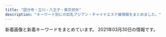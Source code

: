```yaml
---
title: "国分寺・立川・八王子・東京郊外"
description: "キーワード別にの巨乳アジアン・チャイナエステ嬢情報をまとめました。"
---
```


新着画像と新着キーワードをまとめています。
2021年03月30日の情報です。

<DmmAffiliateIns />
<KeywordTable
  shops={
    [
    {
        "url": "https://rose.estjp.info/",
        "station": "\u4eac\u738b\u516b\u738b\u5b50\u99c5\u4e2d\u592e\u53e3",
        "keywords": {
            "C": 2,
            "F": 1,
            "88": 1,
            "86": 1,
            "91": 1,
            "90": 2,
            "D": 2
        },
        "name": "\u30ed\u30fc\u30ba",
        "img_links": [
            "https://rose.estjp.info/css/staff/staff05-c.png",
            "https://rose.estjp.info/css/staff/staff05.png",
            "https://rose.estjp.info/css/staff/staff02.png",
            "https://rose.estjp.info/css/tel.png",
            "https://rose.estjp.info/css/staff/staff05-b.png",
            "https://rose.estjp.info/css/staff/staff01.png",
            "https://rose.estjp.info/css/staff/staff04.png",
            "https://rose.estjp.info/images/call.png",
            "https://rose.estjp.info/css/staff/staff03.png",
            "https://rose.estjp.info/css/head.png",
            "https://rose.estjp.info/css/top02.png",
            "https://rose.estjp.info/css/top04.png",
            "https://rose.estjp.info/css/f-tel.png"
        ]
    },
    {
        "keywords": {
            "C": 1,
            "86": 1,
            "88": 2,
            "D": 2
        },
        "img_links": [
            "http://sofia-es.tokyo/images/index_15.jpg",
            "http://sofia-es.tokyo/uploads/ecd62b76b1e56e66cb7bcb964da1ca22.jpg",
            "http://sofia-es.tokyo/images/index_14.jpg",
            "http://sofia-es.tokyo/images/index_02.jpg",
            "http://sofia-es.tokyo/images/index_08.jpg",
            "http://sofia-es.tokyo/uploads/ca177747885af42bd8197f68c498bcf8.jpg",
            "http://sofia-es.tokyo/images/index_06.jpg",
            "http://sofia-es.tokyo/uploads/1ec96f990e939733a393533a8d58a699.jpg",
            "http://sofia-es.tokyo/images/index_10.jpg",
            "http://sofia-es.tokyo/images/index_11.jpg",
            "http://sofia-es.tokyo/images/index_07.jpg",
            "http://sofia-es.tokyo/images/index_04.jpg",
            "http://sofia-es.tokyo/images/girls_13.jpg",
            "http://sofia-es.tokyo/images/index_05.jpg",
            "http://sofia-es.tokyo/images/index_09.jpg",
            "http://sofia-es.tokyo/images/index_03.jpg",
            "http://sofia-es.tokyo/images/index_01.jpg",
            "http://sofia-es.tokyo/images/girls_03.jpg",
            "http://sofia-es.tokyo/images/gallery_03.jpg"
        ],
        "name": "SOFIA \uff5e\u30bd\u30d5\u30a3\u30a2\uff5e",
        "station": "\u82b1\u5c0f\u91d1\u4e95\u99c5\u5357\u53e3",
        "url": "http://sofia-es.tokyo/"
    },
    {
        "url": "http://hignterletter.tokyo/",
        "img_links": [],
        "station": "JR\u7acb\u5ddd\u99c5\u5317\u53e3",
        "name": "\u6708\u306e\u3046\u3055\u304e",
        "keywords": {}
    },
    {
        "url": "http://www.iyashiplus.iesjp.com/",
        "img_links": [
            "http://www.iyashiplus.iesjp.com/images/nbj3.jpg",
            "http://www.iyashiplus.iesjp.com/images/s_staff01.jpg",
            "http://www.iyashiplus.iesjp.com/images/top1.jpg",
            "http://www.iyashiplus.iesjp.com/images/s_info.jpg",
            "http://www.iyashiplus.iesjp.com/images/1.jpg",
            "http://www.iyashiplus.iesjp.com/images/s_staff.jpg",
            "http://www.iyashiplus.iesjp.com/files/006.jpg",
            "http://www.iyashiplus.iesjp.com/images/s_pick.jpg",
            "http://www.iyashiplus.iesjp.com/files/007.jpg",
            "http://www.iyashiplus.iesjp.com/files/001.jpg",
            "http://www.iyashiplus.iesjp.com/images/s_link.jpg",
            "http://www.iyashiplus.iesjp.com/files/005.jpg",
            "http://www.iyashiplus.iesjp.com/files/003.jpg",
            "http://www.iyashiplus.iesjp.com/images/s_face.jpg",
            "http://www.iyashiplus.iesjp.com/images/mobile.jpg",
            "http://www.iyashiplus.iesjp.com/images/nbj3_staff.jpg",
            "http://www.iyashiplus.iesjp.com/files/004.jpg",
            "http://www.iyashiplus.iesjp.com/files/002.jpg",
            "http://www.iyashiplus.iesjp.com/images/s_news.jpg",
            "http://www.iyashiplus.iesjp.com/images/end1.jpg",
            "http://www.iyashiplus.iesjp.com/images/top.jpg"
        ],
        "keywords": {
            "87": 8,
            "D": 16,
            "86": 16,
            "C": 4
        },
        "name": "\u7652\u3057\u30d7\u30e9\u30b9",
        "station": "JR\u7acb\u5ddd\u99c5\u5317\u53e3"
    },
    {
        "station": "JR\u56fd\u5206\u5bfa\u99c5",
        "img_links": [
            "http://sh-akasur.work/uploads/210310/1-21031012560V58.jpg",
            "http://sh-akasur.work/templets/default/picture/staff_t.jpg",
            "http://sh-akasur.work/templets/default/picture/rec1.png",
            "http://sh-akasur.work/uploads/allimg/180620/sys.png",
            "http://sh-akasur.work/templets/default/picture/news.jpg",
            "http://sh-akasur.work/uploads/180620/1-1P620101629244.png",
            "http://sh-akasur.work/uploads/190228/1-1Z22Q51242136.png",
            "http://sh-akasur.work/uploads/190228/1-1Z22Q51020F4.jpg",
            "http://sh-akasur.work/templets/default/picture/interior_t.jpg",
            "http://sh-akasur.work/uploads/180620/1-1P62010154K00.png",
            "http://sh-akasur.work/uploads/180620/1-1P62010193X63.jpg",
            "http://sh-akasur.work/templets/default/picture/head.jpg"
        ],
        "keywords": {},
        "url": "http://sh-akasur.work/",
        "name": "Sweet Honey \u30b9\u30a6\u30a3\u30fc\u30c8. \u30cf\u30cb\u30fc"
    },
    {
        "keywords": {},
        "station": "JR\u56fd\u5206\u5bfa\u99c5\u5317\u53e3",
        "url": "https://ca-girl.com/",
        "img_links": [],
        "name": "Cawaii Girl\uff5e\u304b\u308f\u3044\u3044\u30ac\u30fc\u30eb\uff5e"
    },
    {
        "url": "https://es-pink.com/",
        "station": "JR\u516b\u738b\u5b50\u99c5\u5317\u53e3",
        "img_links": [
            "https://es-pink.com/wp-content/uploads/2021/03/21211pink.jpg",
            "https://es-pink.com/wp-content/themes/este/img/top-img03.png",
            "https://es-pink.com/wp-content/themes/este/img/2.jpg",
            "https://es-pink.com/wp-content/themes/este/img/top-img01.png",
            "https://es-pink.com/wp-content/uploads/2021/03/897657pink.jpg",
            "https://es-pink.com/wp-content/themes/este/img/tel_header.png",
            "https://es-pink.com/wp-content/uploads/2021/03/211pink.jpg",
            "https://es-pink.com/wp-content/uploads/2021/03/7865yupink.jpg",
            "https://es-pink.com/wp-content/uploads/2021/03/211121pink.jpg",
            "https://es-pink.com/wp-content/uploads/2021/03/221121pink.jpg",
            "https://es-pink.com/wp-content/themes/este/img/tel_footer.png",
            "https://es-pink.com/wp-content/uploads/2021/03/98766789pink.jpg",
            "https://es-pink.com/wp-content/themes/este/img/call.png",
            "https://es-pink.com/wp-content/themes/este/img/4.jpg",
            "https://es-pink.com/wp-content/uploads/2021/03/31211pink.jpg",
            "https://es-pink.com/wp-content/themes/este/img/3.jpg",
            "https://es-pink.com/wp-content/themes/este/img/1.jpg"
        ],
        "name": "Pink\uff5e\u30d4\u30f3\u30af\uff5e",
        "keywords": {
            "E": 10,
            "D": 14,
            "C": 3
        }
    },
    {
        "station": "JR\u516b\u738b\u5b50\u99c5\u5317\u53e3",
        "url": "http://hi-msg.com/rakuyu/",
        "img_links": [
            "http://hi-msg.com/rakuyu/img/tel.jpg",
            "http://hi-msg.com/rakuyu/img/p-0.png",
            "http://hi-msg.com/rakuyu/img/p-11.png",
            "http://hi-msg.com/rakuyu/img/p-9.png",
            "http://hi-msg.com/rakuyu/img/s2.png",
            "http://hi-msg.com/rakuyu/img/p-12.png",
            "http://hi-msg.com/rakuyu/img/p-1.png",
            "http://hi-msg.com/rakuyu/img/s0.png",
            "http://hi-msg.com/rakuyu/img/botton.jpg",
            "http://hi-msg.com/rakuyu/img/p-10.png",
            "http://hi-msg.com/rakuyu/img/p-3.png",
            "http://hi-msg.com/rakuyu/img/p-2.png"
        ],
        "name": "\u697d\u7652",
        "keywords": {}
    },
    {
        "station": "\u6771\u4e45\u7559\u7c73\u99c5\u5317\u53e3",
        "keywords": {
            "C": 15
        },
        "name": "\u592a\u967d",
        "url": "http://www.tay184.info/",
        "img_links": [
            "http://www.tay184.info/navi/gld/temp_under2.jpg",
            "http://www.tay184.info/frame/fla/photo04.jpg",
            "http://www.tay184.info/frame/telimg/telbar.png",
            "http://www.tay184.info/frame/scroll4/scroll4.jpg",
            "http://www.tay184.info/frame/girl/c8001.jpg",
            "http://www.tay184.info/img/header.jpg",
            "http://www.tay184.info/img/88x31.jpg",
            "http://www.tay184.info/frame/scroll3/scroll3.jpg",
            "http://www.tay184.info/frame/fla/photo01.jpg",
            "http://www.tay184.info/frame/girl/c9001.jpg",
            "http://www.tay184.info/frame/scroll5/scroll5.jpg",
            "http://www.tay184.info/frame/newface/201908235143.jpg",
            "http://www.tay184.info/frame/fla/photo03.jpg",
            "http://www.tay184.info/frame/girl/c7001.jpg",
            "http://www.tay184.info/frame/sougo/estheking.jpg",
            "http://www.tay184.info/frame/sougo/menlog.jpg",
            "http://www.tay184.info/frame/scroll1/scroll1.jpg",
            "http://www.tay184.info/frame/fla/photo02.jpg",
            "http://www.tay184.info/frame/scroll2/scroll2.jpg",
            "http://www.tay184.info/frame/girl/c10001.jpg"
        ]
    },
    {
        "url": "http://www.fairygirl.relaxjp.info/",
        "name": "Fairy Girl",
        "keywords": {
            "85": 2,
            "D": 26,
            "C": 4,
            "86": 8,
            "87": 20
        },
        "img_links": [
            "http://www.fairygirl.relaxjp.info/images/s_pick.jpg",
            "http://www.fairygirl.relaxjp.info/files/025.jpg",
            "http://www.fairygirl.relaxjp.info/images/s_news.jpg",
            "http://www.fairygirl.relaxjp.info/files/028.jpg",
            "http://www.fairygirl.relaxjp.info/files/023.jpg",
            "http://www.fairygirl.relaxjp.info/files/033.jpg",
            "http://www.fairygirl.relaxjp.info/images/end1.jpg",
            "http://www.fairygirl.relaxjp.info/images/nbj3.jpg",
            "http://www.fairygirl.relaxjp.info/images/mobile.jpg",
            "http://www.fairygirl.relaxjp.info/images/top.jpg",
            "http://www.fairygirl.relaxjp.info/images/s_staff.jpg",
            "http://www.fairygirl.relaxjp.info/files/027.jpg",
            "http://www.fairygirl.relaxjp.info/files/032.jpg",
            "http://www.fairygirl.relaxjp.info/files/019.jpg",
            "http://www.fairygirl.relaxjp.info/files/034.jpg",
            "http://www.fairygirl.relaxjp.info/files/022.jpg",
            "http://www.fairygirl.relaxjp.info/images/s_face.jpg",
            "http://www.fairygirl.relaxjp.info/images/s_info.jpg",
            "http://www.fairygirl.relaxjp.info/files/030.jpg",
            "http://www.fairygirl.relaxjp.info/images/nbj3_staff.jpg",
            "http://www.fairygirl.relaxjp.info/files/020.jpg",
            "http://www.fairygirl.relaxjp.info/images/1.jpg",
            "http://www.fairygirl.relaxjp.info/files/024.jpg",
            "http://www.fairygirl.relaxjp.info/files/021.jpg",
            "http://www.fairygirl.relaxjp.info/files/029.jpg",
            "http://www.fairygirl.relaxjp.info/files/018.jpg",
            "http://www.fairygirl.relaxjp.info/files/026.jpg",
            "http://www.fairygirl.relaxjp.info/images/s_link.jpg",
            "http://www.fairygirl.relaxjp.info/files/031.jpg"
        ],
        "station": "\u6e05\u702c\u99c5\u5317\u53e3"
    },
    {
        "keywords": {
            "D": 2,
            "85": 1,
            "87": 1,
            "C": 8
        },
        "img_links": [
            "http://gekkabijin.tyo.cm/photos/sites/63/2021/03/2021030414191781.jpg",
            "http://gekkabijin.tyo.cm/images/bj1.jpg",
            "http://gekkabijin.tyo.cm/images/s_infomation.jpg",
            "http://gekkabijin.tyo.cm/images/info2.jpg",
            "http://gekkabijin.tyo.cm/photos/sites/63/2021/02/2021021912415595.jpg",
            "http://gekkabijin.tyo.cm/images/s_pick.jpg",
            "http://gekkabijin.tyo.cm/photos/sites/63/2021/02/2021021912261426.jpg",
            "http://gekkabijin.tyo.cm/images/s_staff.png",
            "http://gekkabijin.tyo.cm/photos/sites/63/2021/02/2021021912264898.jpg",
            "http://gekkabijin.tyo.cm/photos/sites/63/2021/02/2021021912255384.jpg",
            "http://gekkabijin.tyo.cm/images/s_link.png",
            "http://gekkabijin.tyo.cm/images/mobile.jpg",
            "http://gekkabijin.tyo.cm/images/info3.jpg",
            "http://gekkabijin.tyo.cm/images/info1.jpg",
            "http://gekkabijin.tyo.cm/images/s_service.jpg",
            "http://gekkabijin.tyo.cm/images/bj3.jpg",
            "http://gekkabijin.tyo.cm/images/top.png",
            "http://gekkabijin.tyo.cm/photos/sites/63/2021/02/2021021912252864.jpg"
        ],
        "name": "\u6708\u9999\u7f8e\u4eba",
        "url": "http://gekkabijin.tyo.cm/",
        "station": "\u82b1\u5c0f\u91d1\u4e95\u99c5\u5357\u53e3"
    },
    {
        "keywords": {
            "87": 8,
            "C": 12,
            "86": 8,
            "D": 16
        },
        "url": "http://www.yuki.iesjp.com/",
        "img_links": [
            "http://www.yuki.iesjp.com/images/shop/s1.jpg",
            "http://www.yuki.iesjp.com/files/002.jpg",
            "http://www.yuki.iesjp.com/files/003.jpg",
            "http://www.yuki.iesjp.com/files/001.jpg",
            "http://www.yuki.iesjp.com/images/line.png",
            "http://www.yuki.iesjp.com/files/001-03.jpg",
            "http://www.yuki.iesjp.com/images/shop/s4.jpg",
            "http://www.yuki.iesjp.com/files/004-02.jpg",
            "http://www.yuki.iesjp.com/images/shop/s2.jpg",
            "http://www.yuki.iesjp.com/files/003-03.jpg",
            "http://www.yuki.iesjp.com/files/001-02.jpg",
            "http://www.yuki.iesjp.com/images/shop/s7.jpg",
            "http://www.yuki.iesjp.com/images/shop/s3.jpg",
            "http://www.yuki.iesjp.com/files/002-02.jpg",
            "http://www.yuki.iesjp.com/images/r3.jpg",
            "http://www.yuki.iesjp.com/files/004-03.jpg",
            "http://www.yuki.iesjp.com/images/shop/s8.jpg",
            "http://www.yuki.iesjp.com/files/003-02.jpg",
            "http://www.yuki.iesjp.com/files/002-03.jpg",
            "http://www.yuki.iesjp.com/images/shop/s5.jpg",
            "http://www.yuki.iesjp.com/images/mobile.jpg",
            "http://www.yuki.iesjp.com/images/shop/s6.jpg",
            "http://www.yuki.iesjp.com/files/004.jpg"
        ],
        "station": "JR\u516b\u738b\u5b50\u99c5\u5317\u53e3",
        "name": "\u512a\u59eb"
    },
    {
        "url": "http://cosmos.xyz.mn/",
        "name": "\u30aa\u30a2\u30b7\u30b9",
        "station": "\u6771\u4e45\u7559\u7c73\u99c5\u897f\u53e3",
        "keywords": {
            "83": 1,
            "86": 1,
            "D": 6,
            "85": 4
        },
        "img_links": [
            "http://cosmos.xyz.mn/images/link_nav02.jpg",
            "http://cosmos.xyz.mn/images/link_nav06.jpg",
            "http://cosmos.xyz.mn/images/link_nav07.jpg",
            "http://cosmos.xyz.mn/images/info2.jpg",
            "http://cosmos.xyz.mn/images/top_slider01.jpg",
            "http://cosmos.xyz.mn/photos/sites/30/2020/04/2020040410293617.jpg",
            "http://cosmos.xyz.mn/images/info1.jpg",
            "http://cosmos.xyz.mn/photos/sites/30/2020/04/2020040410293010.jpg",
            "http://cosmos.xyz.mn/images/side_mobile.jpg",
            "http://cosmos.xyz.mn/images/sp_top.jpg",
            "http://cosmos.xyz.mn/images/top.png",
            "http://cosmos.xyz.mn/images/link_nav01.jpg",
            "http://cosmos.xyz.mn/photos/sites/30/2020/04/202004041029346.jpg",
            "http://cosmos.xyz.mn/images/link_nav04.jpg",
            "http://cosmos.xyz.mn/images/top_slider02.jpg",
            "http://cosmos.xyz.mn/images/link_nav03.jpg",
            "http://cosmos.xyz.mn/images/ico01.png",
            "http://cosmos.xyz.mn/images/side_tel.jpg",
            "http://cosmos.xyz.mn/photos/sites/30/2020/04/202004041029313.jpg",
            "http://cosmos.xyz.mn/images/link_nav05.jpg",
            "http://cosmos.xyz.mn/photos/sites/30/2020/04/2020040410292761.jpg",
            "http://cosmos.xyz.mn/images/side_link.jpg",
            "http://cosmos.xyz.mn/photos/sites/30/2020/04/2020040410293269.jpg",
            "http://cosmos.xyz.mn/images/info3.jpg"
        ]
    },
    {
        "station": "\u5c0f\u5e73\u99c5\u5357\u53e3",
        "keywords": {
            "C": 19,
            "D": 44,
            "87": 44
        },
        "url": "http://www.sweet.iesjp.com/",
        "img_links": [
            "http://www.sweet.iesjp.com/images/shop/s4.jpg",
            "http://www.sweet.iesjp.com/files/001-03.jpg",
            "http://www.sweet.iesjp.com/photo_news/upimg/100956038affc8a045_1.jpg",
            "http://www.sweet.iesjp.com/files/010-02.jpg",
            "http://www.sweet.iesjp.com/files/003-02.jpg",
            "http://www.sweet.iesjp.com/files/008.jpg",
            "http://www.sweet.iesjp.com/files/011.jpg",
            "http://www.sweet.iesjp.com/files/002-03.jpg",
            "http://www.sweet.iesjp.com/files/005-03.jpg",
            "http://www.sweet.iesjp.com/files/006-02.jpg",
            "http://www.sweet.iesjp.com/files/001-02.jpg",
            "http://www.sweet.iesjp.com/files/010.jpg",
            "http://www.sweet.iesjp.com/files/011-03.jpg",
            "http://www.sweet.iesjp.com/files/010-03.jpg",
            "http://www.sweet.iesjp.com/files/012.jpg",
            "http://www.sweet.iesjp.com/files/002-02.jpg",
            "http://www.sweet.iesjp.com/images/shop/s2.jpg",
            "http://www.sweet.iesjp.com/files/006-03.jpg",
            "http://www.sweet.iesjp.com/photo_news/upimg/100956038affc8a045_2.jpg",
            "http://www.sweet.iesjp.com/files/012-02.jpg",
            "http://www.sweet.iesjp.com/files/008-02.jpg",
            "http://www.sweet.iesjp.com/files/006.jpg",
            "http://www.sweet.iesjp.com/images/mobile.jpg",
            "http://www.sweet.iesjp.com/files/007-03.jpg",
            "http://www.sweet.iesjp.com/files/002.jpg",
            "http://www.sweet.iesjp.com/files/007.jpg",
            "http://www.sweet.iesjp.com/images/shop/s1.jpg",
            "http://www.sweet.iesjp.com/files/009.jpg",
            "http://www.sweet.iesjp.com/images/shop/s6.jpg",
            "http://www.sweet.iesjp.com/files/007-02.jpg",
            "http://www.sweet.iesjp.com/images/shop/s5.jpg",
            "http://www.sweet.iesjp.com/images/shop/s3.jpg",
            "http://www.sweet.iesjp.com/photo_news/upimg/100956038affc8a045_0.jpg",
            "http://www.sweet.iesjp.com/files/008-03.jpg",
            "http://www.sweet.iesjp.com/files/003-03.jpg",
            "http://www.sweet.iesjp.com/files/009-02.jpg",
            "http://www.sweet.iesjp.com/files/005.jpg",
            "http://www.sweet.iesjp.com/files/003.jpg",
            "http://www.sweet.iesjp.com/files/011-02.jpg",
            "http://www.sweet.iesjp.com/files/009-03.jpg",
            "http://www.sweet.iesjp.com/images/r3.jpg",
            "http://www.sweet.iesjp.com/files/001.jpg",
            "http://www.sweet.iesjp.com/files/005-02.jpg",
            "http://www.sweet.iesjp.com/files/012-03.jpg",
            "http://www.sweet.iesjp.com/photo_news/upimg/221616052cf9a17c62_0.jpg"
        ],
        "name": "Sweet \uff5e\u30b9\u30a6\u30a3\u30fc\u30c8\uff5e"
    },
    {
        "keywords": {},
        "station": "JR\u516b\u738b\u5b50\u99c5\u5317\u53e3",
        "img_links": [
            "https://static.wixstatic.com/media/49fc95_2899b6e0ea7a4cc7b95b99f6fe67d30e~mv2_d_3801_2207_s_2.jpeg",
            "https://static.wixstatic.com/media/49fc95_444f73c8dba945fab71a1648f25a9e58~mv2_d_6000_3376_s_4_2.jpg",
            "https://static.wixstatic.com/media/49fc95_0f2106c630074f6dbce7d28fd3f5bc84~mv2_d_6000_3376_s_4_2.jpg",
            "https://static.wixstatic.com/media/cda177_ff0f23b7b7ab47e5a5504bddb2fee88a~mv2_d_7040_3733_s_4_2.jpg",
            "https://static.wixstatic.com/media/cda177_97b39967e0fb4860b7ddf1b402516741~mv2_d_5760_3840_s_4_2.jpg"
        ],
        "name": "\u30a2\u30ab\u30b9\u30ea\u5c4b",
        "url": "https://www.akasuriya.org/"
    },
    {
        "name": "Girls",
        "img_links": [
            "http://www.girls.esjp.info/files/043-02.jpg",
            "http://www.girls.esjp.info/files/043.jpg",
            "http://www.girls.esjp.info/files/012.jpg",
            "http://www.girls.esjp.info/files/021.jpg",
            "http://www.girls.esjp.info/files/002.jpg",
            "http://www.girls.esjp.info/img/head.jpg",
            "http://www.girls.esjp.info/img/rsubt3.png",
            "http://www.girls.esjp.info/img/rsubt7.png",
            "http://www.girls.esjp.info/files/007.jpg",
            "http://www.girls.esjp.info/files/010-02.jpg",
            "http://www.girls.esjp.info/files/003.jpg",
            "http://www.girls.esjp.info/img/rsubt1.png",
            "http://www.girls.esjp.info/files/013.jpg",
            "http://www.girls.esjp.info/files/010.jpg",
            "http://www.girls.esjp.info/img/sys.jpg",
            "http://www.girls.esjp.info/files/026-03.jpg",
            "http://www.girls.esjp.info/files/044-03.jpg",
            "http://www.girls.esjp.info/files/001.jpg",
            "http://www.girls.esjp.info/files/007-03.jpg",
            "http://www.girls.esjp.info/files/012-02.jpg",
            "http://www.girls.esjp.info/img/rsubt4.png",
            "http://www.girls.esjp.info/img/staff_bottom.jpg",
            "http://www.girls.esjp.info/files/013-02.jpg",
            "http://www.girls.esjp.info/files/044.jpg",
            "http://www.girls.esjp.info/files/043-03.jpg",
            "http://www.girls.esjp.info/files/021-03.jpg",
            "http://www.girls.esjp.info/files/026-02.jpg",
            "http://www.girls.esjp.info/files/002-02.jpg",
            "http://www.girls.esjp.info/files/021-02.jpg",
            "http://www.girls.esjp.info/files/007-02.jpg",
            "http://www.girls.esjp.info/img/telpnone.png",
            "http://www.girls.esjp.info/files/001-03.jpg",
            "http://www.girls.esjp.info/files/003-03.jpg",
            "http://www.girls.esjp.info/files/002-03.jpg",
            "http://www.girls.esjp.info/files/003-02.jpg",
            "http://www.girls.esjp.info/img/staff_top.jpg",
            "http://www.girls.esjp.info/img/rsubt2.png",
            "http://www.girls.esjp.info/files/012-03.jpg",
            "http://www.girls.esjp.info/img/rsubt6.png",
            "http://www.girls.esjp.info/files/028.jpg",
            "http://www.girls.esjp.info/files/044-02.jpg",
            "http://www.girls.esjp.info/files/028-02.jpg",
            "http://www.girls.esjp.info/files/028-03.jpg",
            "http://www.girls.esjp.info/files/005-02.jpg",
            "http://www.girls.esjp.info/files/013-03.jpg",
            "http://www.girls.esjp.info/files/005-03.jpg",
            "http://www.girls.esjp.info/files/001-02.jpg",
            "http://www.girls.esjp.info/files/010-03.jpg",
            "http://www.girls.esjp.info/files/005.jpg",
            "http://www.girls.esjp.info/files/026.jpg",
            "http://www.girls.esjp.info/img/rsubt5.png"
        ],
        "keywords": {
            "86": 2,
            "C": 8,
            "90": 1,
            "87": 6,
            "E": 1,
            "85": 1,
            "89": 1,
            "F": 2,
            "D": 7
        },
        "url": "http://www.girls.esjp.info/",
        "station": "JR\u56fd\u5206\u5bfa\u99c5\u5357\u53e3"
    },
    {
        "station": "\u4fdd\u8c37\u99c5\u5357\u53e3",
        "img_links": [
            "http://e-hoya.info/images/acc04.jpg",
            "http://e-hoya.info/images/maga.png",
            "http://e-hoya.info/images/g2.jpg",
            "http://e-hoya.info/images/acc02.jpg",
            "http://e-hoya.info/images/g3.jpg",
            "http://e-hoya.info/images/g4.jpg",
            "http://e-hoya.info/images/g0.jpg",
            "http://e-hoya.info/images/acc01.jpg",
            "http://e-hoya.info/images/g1.jpg",
            "http://e-hoya.info/images/sr.jpg",
            "http://e-hoya.info/images/acc03.jpg",
            "http://e-hoya.info/images/top.png",
            "http://e-hoya.info/images/new-tit.png",
            "http://e-hoya.info/images/point-card.png",
            "http://e-hoya.info/images/acc05.jpg"
        ],
        "url": "http://e-hoya.info/",
        "keywords": {
            "D": 1,
            "C": 12
        },
        "name": "\u30a8\u30c7\u30f3\u306e\u5712"
    },
    {
        "keywords": {
            "E": 4,
            "87": 24,
            "86": 44,
            "C": 8,
            "85": 4,
            "88": 4,
            "D": 64
        },
        "img_links": [
            "http://www.mermaid-kokubunji.com/files/038-02.jpg",
            "http://www.mermaid-kokubunji.com/images/ta.png",
            "http://www.mermaid-kokubunji.com/files/032.jpg",
            "http://www.mermaid-kokubunji.com/files/021-03.jpg",
            "http://www.mermaid-kokubunji.com/files/033.jpg",
            "http://www.mermaid-kokubunji.com/files/038-03.jpg",
            "http://www.mermaid-kokubunji.com/files/020-03.jpg",
            "http://www.mermaid-kokubunji.com/files/041-02.jpg",
            "http://www.mermaid-kokubunji.com/files/017-02.jpg",
            "http://www.mermaid-kokubunji.com/images/b3.jpg",
            "http://www.mermaid-kokubunji.com/files/033-03.jpg",
            "http://www.mermaid-kokubunji.com/files/034.jpg",
            "http://www.mermaid-kokubunji.com/files/030-03.jpg",
            "http://www.mermaid-kokubunji.com/files/021.jpg",
            "http://www.mermaid-kokubunji.com/files/032-03.jpg",
            "http://www.mermaid-kokubunji.com/files/039-03.jpg",
            "http://www.mermaid-kokubunji.com/files/025-02.jpg",
            "http://www.mermaid-kokubunji.com/files/020-02.jpg",
            "http://www.mermaid-kokubunji.com/files/034-02.jpg",
            "http://www.mermaid-kokubunji.com/files/043.jpg",
            "http://www.mermaid-kokubunji.com/files/019.jpg",
            "http://www.mermaid-kokubunji.com/files/040-02.jpg",
            "http://www.mermaid-kokubunji.com/files/040-03.jpg",
            "http://www.mermaid-kokubunji.com/files/042-03.jpg",
            "http://www.mermaid-kokubunji.com/images/top.png",
            "http://www.mermaid-kokubunji.com/files/032-02.jpg",
            "http://www.mermaid-kokubunji.com/files/033-02.jpg",
            "http://www.mermaid-kokubunji.com/files/030.jpg",
            "http://www.mermaid-kokubunji.com/files/034-03.jpg",
            "http://www.mermaid-kokubunji.com/images/b5.jpg",
            "http://www.mermaid-kokubunji.com/files/041-03.jpg",
            "http://www.mermaid-kokubunji.com/files/025.jpg",
            "http://www.mermaid-kokubunji.com/files/022.jpg",
            "http://www.mermaid-kokubunji.com/files/030-02.jpg",
            "http://www.mermaid-kokubunji.com/files/037-03.jpg",
            "http://www.mermaid-kokubunji.com/files/020.jpg",
            "http://www.mermaid-kokubunji.com/images/interior.png",
            "http://www.mermaid-kokubunji.com/images/goback.jpg",
            "http://www.mermaid-kokubunji.com/files/022-03.jpg",
            "http://www.mermaid-kokubunji.com/files/042-02.jpg",
            "http://www.mermaid-kokubunji.com/files/026-02.jpg",
            "http://www.mermaid-kokubunji.com/images/b4.jpg",
            "http://www.mermaid-kokubunji.com/files/019-02.jpg",
            "http://www.mermaid-kokubunji.com/files/037-02.jpg",
            "http://www.mermaid-kokubunji.com/files/043-03.jpg",
            "http://www.mermaid-kokubunji.com/images/staff.png",
            "http://www.mermaid-kokubunji.com/files/043-02.jpg",
            "http://www.mermaid-kokubunji.com/files/042.jpg",
            "http://www.mermaid-kokubunji.com/files/036.jpg",
            "http://www.mermaid-kokubunji.com/files/041.jpg",
            "http://www.mermaid-kokubunji.com/images/b2.jpg",
            "http://www.mermaid-kokubunji.com/files/026.jpg",
            "http://www.mermaid-kokubunji.com/images/h1.png",
            "http://www.mermaid-kokubunji.com/files/036-03.jpg",
            "http://www.mermaid-kokubunji.com/files/039-02.jpg",
            "http://www.mermaid-kokubunji.com/files/025-03.jpg",
            "http://www.mermaid-kokubunji.com/files/019-03.jpg",
            "http://www.mermaid-kokubunji.com/files/017-03.jpg",
            "http://www.mermaid-kokubunji.com/files/022-02.jpg",
            "http://www.mermaid-kokubunji.com/images/mobile.png",
            "http://www.mermaid-kokubunji.com/images/b1.png",
            "http://www.mermaid-kokubunji.com/images/interior_bg.png",
            "http://www.mermaid-kokubunji.com/files/026-03.jpg",
            "http://www.mermaid-kokubunji.com/files/037.jpg",
            "http://www.mermaid-kokubunji.com/files/021-02.jpg",
            "http://www.mermaid-kokubunji.com/files/036-02.jpg",
            "http://www.mermaid-kokubunji.com/files/040.jpg",
            "http://www.mermaid-kokubunji.com/files/038.jpg",
            "http://www.mermaid-kokubunji.com/files/017.jpg",
            "http://www.mermaid-kokubunji.com/files/039.jpg"
        ],
        "url": "http://www.mermaid-kokubunji.com/",
        "name": "Mermaid\uff5e\u30de\u30fc\u30e1\u30a4\u30c9\uff5e",
        "station": "JR\u56fd\u5206\u5bfa\u99c5\u5357\u53e3"
    },
    {
        "station": "JR\u7acb\u5ddd\u99c5\u5357\u53e3",
        "name": "LUCKY",
        "img_links": [
            "http://lucky.sphere.sc/2/uploadimg/1616570476.jpeg",
            "http://lucky.sphere.sc/2/uploadimg/1589888939.jpg",
            "http://lucky.sphere.sc/2/uploadimg/1593756884.jpg",
            "http://lucky.sphere.sc/2/uploadimg/1614050682.jpeg",
            "http://lucky.sphere.sc/2/uploadimg/1615705956.jpeg",
            "http://lucky.sphere.sc/2/uploadimg/1597029716.jpg",
            "http://lucky.sphere.sc/2/uploadimg/1596225793.jpg",
            "https://LUCKY.pwchp.com/images/vis_theptframe.png",
            "http://lucky.sphere.sc/2/uploadimg/1616307598.jpeg",
            "http://lucky.sphere.sc/2/uploadimg/1593756798.jpg",
            "http://lucky.sphere.sc/2/uploadimg/1565558725.jpg",
            "http://lucky.sphere.sc/2/uploadimg/1611296691.jpeg",
            "http://lucky.sphere.sc/2/uploadimg/1574764277.jpg",
            "http://lucky.sphere.sc/int1.png",
            "http://lucky.sphere.sc/vis_theptframe.png",
            "http://lucky.sphere.sc/dozdLZQPkhPUwC2.png"
        ],
        "keywords": {
            "83": 47,
            "85": 24,
            "D": 24,
            "87": 24,
            "C": 47,
            "E": 24,
            "90": 60
        },
        "url": "http://lucky.sphere.sc/"
    },
    {
        "url": "http://www.banira-esthe.xyz/",
        "keywords": {},
        "name": "\u30d0\u30cb\u30e9",
        "station": "\u4fdd\u8c37\u99c5\u5357\u53e3",
        "img_links": [
            "http://www.banira-esthe.xyz/images/staff/4/mari.jpg",
            "http://www.banira-esthe.xyz/images/s-bian.png",
            "http://www.banira-esthe.xyz/images/nav/nav-sys.jpg",
            "http://www.banira-esthe.xyz/images/nav/nav-staff.jpg",
            "http://www.banira-esthe.xyz/images/staff/2/miki.jpg",
            "http://www.banira-esthe.xyz/images/staff/4/yuri.jpg",
            "http://www.banira-esthe.xyz/images/index-miru_06.jpg",
            "http://www.banira-esthe.xyz/images/staff/neinei2.jpg",
            "http://www.banira-esthe.xyz/images/top/t3.png",
            "http://www.banira-esthe.xyz/images/index-miru_03.jpg",
            "http://www.banira-esthe.xyz/images/staff/4/ayumi.png",
            "http://www.banira-esthe.xyz/images/images/images/news_01.jpg",
            "http://www.banira-esthe.xyz/images/top/t2.png",
            "http://www.banira-esthe.xyz/images/index-miru_21.jpg",
            "http://www.banira-esthe.xyz/images/top/t4.jpg",
            "http://www.banira-esthe.xyz/images/top/t6.jpg",
            "http://www.banira-esthe.xyz/images/nav/nav-job.jpg",
            "http://www.banira-esthe.xyz/images/index-miru_18.jpg",
            "http://www.banira-esthe.xyz/images/nav/zhuyi.jpg",
            "http://www.banira-esthe.xyz/images/staff/4/yuyu2.jpg",
            "http://www.banira-esthe.xyz/images/images/images/news_03.jpg",
            "http://www.banira-esthe.xyz/images/staff/4/2.jpg",
            "http://www.banira-esthe.xyz/images/sys2.jpg"
        ]
    },
    {
        "img_links": [
            "http://lucky-day.jpn.vin/images/infor.png",
            "http://lucky-day.jpn.vin/images/r02.jpg",
            "http://lucky-day.jpn.vin/photos/sites/70/2020/11/2020112316215988.jpg",
            "http://lucky-day.jpn.vin/photos/sites/70/2020/10/2020102716195949.jpg",
            "http://lucky-day.jpn.vin/images/tit-new.png",
            "http://lucky-day.jpn.vin/photos/sites/70/2021/03/2021032818000221.jpg",
            "http://lucky-day.jpn.vin/images/tit-gat.png",
            "http://lucky-day.jpn.vin/photos/sites/70/2020/11/2020110217103786.jpg",
            "http://lucky-day.jpn.vin/images/top.png",
            "http://lucky-day.jpn.vin/photos/sites/70/2020/10/2020102813214196.jpg",
            "http://lucky-day.jpn.vin/images/r03.jpg",
            "http://lucky-day.jpn.vin/images/acc4.jpg",
            "http://lucky-day.jpn.vin/photos/sites/70/2021/02/2021022412332831.jpg",
            "http://lucky-day.jpn.vin/photos/sites/70/2021/02/2021021717523936.jpg",
            "http://lucky-day.jpn.vin/images/tit-pick.png",
            "http://lucky-day.jpn.vin/photos/sites/70/2021/03/2021032613004961.jpg",
            "http://lucky-day.jpn.vin/images/tite-staff.png",
            "http://lucky-day.jpn.vin/images/acc3.jpg",
            "http://lucky-day.jpn.vin/images/acc2.jpg",
            "http://lucky-day.jpn.vin/images/r04.jpg",
            "http://lucky-day.jpn.vin/photos/sites/70/2020/12/2020122415521749.jpg",
            "http://lucky-day.jpn.vin/images/acc1.jpg",
            "http://lucky-day.jpn.vin/photos/sites/70/2020/11/2020112516280331.jpg",
            "http://lucky-day.jpn.vin/images/r01.jpg",
            "http://lucky-day.jpn.vin/images/tit-infor.png",
            "http://lucky-day.jpn.vin/photos/sites/70/2020/11/2020112213351418.jpg",
            "http://lucky-day.jpn.vin/photos/sites/70/2020/07/2020073005191860.jpg"
        ],
        "station": "JR\u7acb\u5ddd\u99c5\u5357\u53e3",
        "url": "http://lucky-day.jpn.vin/",
        "keywords": {
            "C": 16,
            "86": 40,
            "E": 20,
            "85": 60,
            "D": 100,
            "87": 20
        },
        "name": "Lucky Day"
    },
    {
        "name": "\u3072\u307e\u308f\u308a",
        "url": "https://himawari.tyo.cm/",
        "keywords": {},
        "station": "JR\u516b\u738b\u5b50\u99c5\u5357\u53e3",
        "img_links": []
    },
    {
        "station": "JR\u9752\u6885\u99c5",
        "keywords": {},
        "url": "http://kaori.me-es.com/",
        "img_links": [
            "http://kaori.me-es.com/images/index_05.jpg",
            "http://kaori.me-es.com/images/index_19.jpg",
            "http://kaori.me-es.com/images/index_21.jpg",
            "http://kaori.me-es.com/images/index_16.jpg",
            "http://kaori.me-es.com/images/01.jpg",
            "http://kaori.me-es.com/images/info_09.jpg",
            "http://kaori.me-es.com/girl/03.jpg",
            "http://kaori.me-es.com/girl/05.jpg",
            "http://kaori.me-es.com/girl/07.jpg",
            "http://kaori.me-es.com/images/index_18.jpg",
            "http://kaori.me-es.com/images/02.jpg",
            "http://kaori.me-es.com/images/index_13.jpg",
            "http://kaori.me-es.com/images/index_02.jpg",
            "http://kaori.me-es.com/images/index_04.jpg",
            "http://kaori.me-es.com/images/rec_09.jpg",
            "http://kaori.me-es.com/girl/06.jpg",
            "http://kaori.me-es.com/girl/01.jpg",
            "http://kaori.me-es.com/girl/00.jpg",
            "http://kaori.me-es.com/images/info.jpg",
            "http://kaori.me-es.com/images/index_17.jpg",
            "http://kaori.me-es.com/images/index_01.jpg",
            "http://kaori.me-es.com/images/index_07.jpg",
            "http://kaori.me-es.com/images/staff_09.jpg",
            "http://kaori.me-es.com/girl/08.jpg",
            "http://kaori.me-es.com/images/index_10.jpg",
            "http://kaori.me-es.com/images/index_14.jpg",
            "http://kaori.me-es.com/images/index_03.jpg",
            "http://kaori.me-es.com/images/rec.jpg",
            "http://kaori.me-es.com/images/index_12.jpg",
            "http://kaori.me-es.com/images/index_06.jpg"
        ],
        "name": "\u9999"
    },
    {
        "name": "\u840c",
        "station": "JR\u516b\u738b\u5b50\u99c5\u5317\u53e3",
        "img_links": [
            "http://www.moe-es.link/images/2.jpg",
            "http://www.moe-es.link/img/momoe1.jpg",
            "http://www.moe-es.link/img/yuyu1.jpg",
            "http://www.moe-es.link/images/3.jpg",
            "http://www.moe-es.link/img/mayumi1.jpg",
            "http://www.moe-es.link/images/sys1.jpg",
            "http://www.moe-es.link/images/staff_t.jpg",
            "http://www.moe-es.link/images/info.jpg",
            "http://www.moe-es.link/images/1.jpg",
            "http://www.moe-es.link/images/interior_t.jpg",
            "http://www.moe-es.link/images/head.jpg",
            "http://www.moe-es.link/images/int1.jpg",
            "http://www.moe-es.link/images/news.jpg",
            "http://www.moe-es.link/images/int2.jpg",
            "http://www.moe-es.link/images/sys2.jpg"
        ],
        "url": "http://www.moe-es.link/",
        "keywords": {}
    },
    {
        "img_links": [
            "https://sweet-love.xyz.mn/images/bjs.jpg",
            "https://sweet-love.xyz.mn/photos/sites/76/2020/11/2020111210044418.jpg",
            "https://sweet-love.xyz.mn/photos/sites/76/2020/11/2020111210244955.jpg",
            "https://sweet-love.xyz.mn/images/room1.jpg",
            "https://sweet-love.xyz.mn/images/girl-z2.jpg",
            "https://sweet-love.xyz.mn/images/girl-z1.jpg",
            "https://sweet-love.xyz.mn/photos/sites/76/2020/12/2020121513294186.jpg",
            "https://sweet-love.xyz.mn/images/room3.jpg",
            "https://sweet-love.xyz.mn/photos/sites/76/2021/03/2021031018095670.jpg",
            "https://sweet-love.xyz.mn/images/room2.jpg",
            "https://sweet-love.xyz.mn/images/top.png",
            "https://sweet-love.xyz.mn/photos/sites/76/2021/01/2021020219091971.jpg",
            "https://sweet-love.xyz.mn/images/news.jpg",
            "https://sweet-love.xyz.mn/images/room4.jpg",
            "https://sweet-love.xyz.mn/images/mail.jpg",
            "https://sweet-love.xyz.mn/photos/sites/76/2020/11/2020111210034766.jpg",
            "https://sweet-love.xyz.mn/photos/sites/76/2021/01/202101151715002.jpg",
            "https://sweet-love.xyz.mn/images/bjs2.jpg",
            "https://sweet-love.xyz.mn/images/mobile.jpg",
            "https://sweet-love.xyz.mn/images/s_link.jpg",
            "https://sweet-love.xyz.mn/images/s_staff.jpg",
            "https://sweet-love.xyz.mn/photos/sites/76/2020/11/2020111108440477.jpg"
        ],
        "keywords": {
            "C": 12,
            "85": 3,
            "D": 5,
            "87": 2
        },
        "name": "Sweet love",
        "station": "\u6e05\u702c\u99c5\u5317\u53e3",
        "url": "https://sweet-love.xyz.mn/"
    },
    {
        "url": "http://esthe-relax.com/",
        "keywords": {
            "86": 18,
            "85": 12
        },
        "station": "JR\u56fd\u5206\u5bfa\u99c5\u5357\u53e3",
        "img_links": [
            "http://esthe-relax.com/images/blog_002.png",
            "http://esthe-relax.com/images/info.png",
            "http://esthe-relax.com/images/home.png",
            "http://esthe-relax.com/images/cg01.jpg",
            "http://esthe-relax.com/images/header3.png",
            "http://esthe-relax.com/images/main-sp.jpg",
            "http://esthe-relax.com/images/esthe3.jpg",
            "http://esthe-relax.com/images/main1.jpg",
            "http://esthe-relax.com/images/cg06.jpg",
            "http://esthe-relax.com/images/esthe1.jpg",
            "http://esthe-relax.com/images/gallery.png",
            "http://esthe-relax.com/images/staff.png",
            "http://esthe-relax.com/images/home_002.png",
            "http://esthe-relax.com/images/cg07.jpg",
            "http://esthe-relax.com/images/friend.png",
            "http://esthe-relax.com/images/acc.jpg",
            "http://esthe-relax.com/images/clear.png",
            "http://esthe-relax.com/images/link.png",
            "http://esthe-relax.com/images/cg03.jpg",
            "http://esthe-relax.com/images/cg02.jpg",
            "http://esthe-relax.com/images/esthe2.jpg"
        ],
        "name": "\u6728\u6d29\u308c\u967d"
    },
    {
        "station": "\u79cb\u6d25\u99c5\u5357\u53e3",
        "img_links": [
            "http://www.miki-es.info/staff/s03.jpg",
            "http://www.miki-es.info/staff/s01.jpg",
            "http://www.miki-es.info/style/images/staff_line.png",
            "http://www.miki-es.info/style/images/bj3.png",
            "http://www.miki-es.info/style/images/top.png",
            "http://www.miki-es.info/style/images/girl-z1.jpg",
            "http://www.miki-es.info/staff/s06.jpg",
            "http://www.miki-es.info/staff/s05.jpg",
            "http://www.miki-es.info/staff/s02.jpg",
            "http://www.miki-es.info/style/images/end.jpg",
            "http://www.miki-es.info/images/aaa.png",
            "http://www.miki-es.info/style/images/girl-z2.jpg",
            "http://www.miki-es.info/staff/s04.jpg"
        ],
        "keywords": {
            "80": 1,
            "D": 6,
            "86": 5,
            "C": 13
        },
        "name": "\u7f8e\u59eb",
        "url": "http://www.miki-es.info"
    },
    {
        "station": "JR\u56fd\u5206\u5bfa\u99c5\u5357\u53e3",
        "name": "Relieve",
        "keywords": {
            "86": 6,
            "85": 3,
            "D": 9
        },
        "url": "http://eilgft.xyz/",
        "img_links": [
            "http://eilgft.xyz/uploads/200915/1-200915123934Y4.jpg",
            "http://eilgft.xyz/static/picture/top.jpg",
            "http://eilgft.xyz/static/picture/room2.jpg",
            "http://eilgft.xyz/uploads/210317/1-21031G6051A24.jpg",
            "http://eilgft.xyz/static/picture/room1.jpg",
            "http://eilgft.xyz/static/picture/room3.jpg",
            "http://eilgft.xyz/uploads/210301/1-210301130340535.jpg",
            "http://eilgft.xyz/static/picture/room4.jpg",
            "http://eilgft.xyz/uploads/200915/1-200915123952526.jpg"
        ]
    },
    {
        "name": "\u6843\u9999",
        "station": "\u4e45\u7c73\u5ddd\u99c5\u5317\u53e3",
        "keywords": {
            "83": 1,
            "85": 1,
            "87": 3,
            "D": 5,
            "C": 1,
            "86": 1
        },
        "img_links": [
            "http://momoka.este.work/room3.jpg",
            "http://momoka.este.work/room1.jpg",
            "http://momoka.este.work/2019121106171659.jpg",
            "http://momoka.este.work/mobile.jpg",
            "http://momoka.este.work/2019123003062327.jpg",
            "http://momoka.este.work/s_link.jpg",
            "http://momoka.este.work/2019121106171979.jpg",
            "http://momoka.este.work/nbj2.jpg",
            "http://momoka.este.work/2019121106170955.jpg",
            "http://momoka.este.work/s_staff.jpg",
            "http://momoka.este.work/top.png",
            "http://momoka.este.work/room4.jpg",
            "http://momoka.este.work/2019121106172252.jpg",
            "http://momoka.este.work/s_news.jpg",
            "http://momoka.este.work/room2.jpg",
            "http://momoka.este.work/end.png",
            "http://momoka.este.work/mens-esthe1.png",
            "http://momoka.este.work/2019121106173083.jpg"
        ],
        "url": "http://momoka.este.work/"
    },
    {
        "img_links": [],
        "name": "\u30d4\u30ab\u30fb\u304a\u3061\u3085\uff5e",
        "url": "http://pikachu.ests.jp/",
        "station": "JR\u7acb\u5ddd\u99c5\u5357\u53e3",
        "keywords": {}
    },
    {
        "name": "\u7652\u3005\u83ef",
        "keywords": {
            "85": 6,
            "87": 3,
            "86": 9,
            "D": 24
        },
        "station": "JR\u6b66\u8535\u5c0f\u91d1\u4e95\u99c5\u5357\u53e3",
        "url": "https://yuyuka.tyo.cm/",
        "img_links": [
            "https://yuyuka.tyo.cm/images/tit_pick.png",
            "https://yuyuka.tyo.cm/images/mobile.png",
            "https://yuyuka.tyo.cm/images/sp_top01.jpg",
            "https://yuyuka.tyo.cm/images/tit_staffbox02.jpg",
            "https://yuyuka.tyo.cm/images/sp_tit_link.png",
            "https://yuyuka.tyo.cm/photos/sites/57/2020/11/2020111001430371.jpg",
            "https://yuyuka.tyo.cm/images/side_nav05.jpg",
            "https://yuyuka.tyo.cm/images/tit_link.jpg",
            "https://yuyuka.tyo.cm/images/side_nav02.jpg",
            "https://yuyuka.tyo.cm/images/side_nav01.jpg",
            "https://yuyuka.tyo.cm/images/room4.jpg",
            "https://yuyuka.tyo.cm/images/side_nav04.jpg",
            "https://yuyuka.tyo.cm/images/side_nav03.jpg",
            "https://yuyuka.tyo.cm/photos/sites/57/2020/12/2020120409221187.jpg",
            "https://yuyuka.tyo.cm/images/room2.jpg",
            "https://yuyuka.tyo.cm/photos/sites/57/2020/12/2020121007423822.jpg",
            "https://yuyuka.tyo.cm/images/tel.png",
            "https://yuyuka.tyo.cm/images/sp_tit_pick.png",
            "https://yuyuka.tyo.cm/images/pic_girl01.jpg",
            "https://yuyuka.tyo.cm/images/tit_staffbox01.jpg",
            "https://yuyuka.tyo.cm/photos/sites/57/2020/12/2020121007431579.jpg",
            "https://yuyuka.tyo.cm/photos/sites/57/2020/11/2020111001430361.jpg",
            "https://yuyuka.tyo.cm/images/end.png",
            "https://yuyuka.tyo.cm/images/room3.jpg",
            "https://yuyuka.tyo.cm/images/sp_top02.jpg",
            "https://yuyuka.tyo.cm/images/side_nav06.jpg",
            "https://yuyuka.tyo.cm/images/room1.jpg",
            "https://yuyuka.tyo.cm/photos/sites/57/2020/11/2020111001495920.jpg",
            "https://yuyuka.tyo.cm/images/tit_news.png",
            "https://www.est-tatsujin.jp/theme/esthe_no_tatsujin_front/banner/estbnr_s2_200x40.jpg"
        ]
    },
    {
        "name": "Dear",
        "station": "JR\u516b\u738b\u5b50\u99c5\u5317\u53e3",
        "img_links": [
            "https://dear.tyo.cm/images/bj1.jpg",
            "https://dear.tyo.cm/images/koko_200x40.png",
            "https://esta-kanto.com/img/kanto/esta-200_40.jpg",
            "https://dear.tyo.cm/photos/sites/45/2021/03/2021032017410551.jpg",
            "https://dear.tyo.cm/images/link1.jpg",
            "https://dear.tyo.cm/images/paypay.jpg",
            "https://dear.tyo.cm/photos/sites/45/2021/03/2021031514503951.jpeg",
            "https://dear.tyo.cm/photos/sites/45/2021/03/2021030502351960.jpeg",
            "https://dear.tyo.cm/images/info2.jpg",
            "https://dear.tyo.cm/photos/sites/45/2021/03/2021031514284231.jpeg",
            "https://dear.tyo.cm/images/member.jpg",
            "https://dear.tyo.cm/photos/sites/45/2021/03/2021030923384449.jpeg",
            "https://dear.tyo.cm/images/1.jpg",
            "https://dear.tyo.cm/images/bj3.jpg",
            "https://dear.tyo.cm/images/s_link.jpg",
            "https://dear.tyo.cm/photos/sites/45/2021/03/2021031501311420.jpeg",
            "https://dear.tyo.cm/images/top.jpg",
            "https://dear.tyo.cm/photos/sites/45/2021/03/2021030814171875.jpeg",
            "https://dear.tyo.cm/images/s_info.jpg",
            "https://dear.tyo.cm/photos/sites/45/2021/03/2021032517412422.jpg",
            "https://dear.tyo.cm/photos/sites/45/2021/03/2021031923414695.jpeg",
            "https://dear.tyo.cm/photos/sites/45/2021/03/2021030910283925.jpeg",
            "https://dear.tyo.cm/images/amore.jpg",
            "https://dear.tyo.cm/images/s_staff.jpg"
        ],
        "url": "https://dear.tyo.cm/",
        "keywords": {
            "E": 2,
            "D": 23,
            "C": 1,
            "\u4e73": 18,
            "\u5de8\u4e73": 18
        }
    },
    {
        "url": "http://anntrizumu.xyz/",
        "keywords": {},
        "img_links": [
            "http://anntrizumu.xyz/uploads/201221/1-2012211J921K2.jpg",
            "http://anntrizumu.xyz/picture/img.site-builder.jpg",
            "http://anntrizumu.xyz/uploads/201218/1-20121Q31611C3.jpg",
            "http://www.anntrizumu.xyz/picture/totop_04.png",
            "http://anntrizumu.xyz/picture/room2.jpg",
            "http://anntrizumu.xyz/picture/room1.jpg",
            "http://www.anntrizumu.xyz/picture/img.site-builder.jpg",
            "http://www.anntrizumu.xyz/uploads/allimg/210302/1-21030213294QY.jpg",
            "http://anntrizumu.xyz/uploads/210302/1-210302125S34S.jpg",
            "http://www.anntrizumu.xyz/uploads/allimg/210302/1-210302132T0513.jpg",
            "http://anntrizumu.xyz/uploads/allimg/210302/1-210302132T0513.jpg",
            "http://anntrizumu.xyz/uploads/201221/1-2012211K12C13.jpg",
            "http://anntrizumu.xyz/uploads/allimg/210302/1-21030213263E58.jpg",
            "http://www.anntrizumu.xyz/uploads/allimg/210304/1-2103040Z4145F.jpg",
            "http://anntrizumu.xyz/uploads/201221/1-2012211P04Ib.jpg",
            "http://anntrizumu.xyz/uploads/allimg/210302/1-210302132R1454.jpg",
            "http://www.anntrizumu.xyz/uploads/allimg/210302/1-210302132922346.jpg",
            "http://anntrizumu.xyz/uploads/allimg/210302/1-210302132922346.jpg",
            "http://anntrizumu.xyz/picture/head.jpg",
            "http://anntrizumu.xyz/picture/room3.jpg",
            "http://anntrizumu.xyz/uploads/allimg/210302/1-210302132I1613.jpg",
            "http://anntrizumu.xyz/uploads/allimg/210302/1-21030213294QY.jpg",
            "http://anntrizumu.xyz/picture/totop_04.png",
            "http://anntrizumu.xyz/uploads/201218/1-20121Q3154EE.jpg",
            "http://anntrizumu.xyz/uploads/210215/1-210215104410104.jpg",
            "http://anntrizumu.xyz/uploads/allimg/210304/1-2103040Z4145F.jpg",
            "http://anntrizumu.xyz/uploads/210107/1-21010FT500142.jpg",
            "http://www.anntrizumu.xyz/picture/head.jpg",
            "http://www.anntrizumu.xyz/uploads/201218/1-20121Q31611C3.jpg",
            "http://anntrizumu.xyz/uploads/allimg/210302/1-210302132Fa96.jpg",
            "http://anntrizumu.xyz/uploads/201218/1-20121Q3152V13.jpg",
            "http://www.anntrizumu.xyz/uploads/allimg/210302/1-210302132R1454.jpg"
        ],
        "name": "\u7652\u3057\u306e\u5929\u4f7f",
        "station": "JR\u7acb\u5ddd\u99c5\u5357\u53e3"
    },
    {
        "name": "\u7761\u84ee",
        "img_links": [
            "http://uniont.xyz/uploads/200924/1-200924132113558.jpg",
            "http://uniont.xyz/uploads/200924/1-200924132433127.jpg",
            "http://uniont.xyz/uploads/200924/1-200924132G1L4.jpg",
            "http://uniont.xyz/picture/face.png",
            "http://uniont.xyz/uploads/200924/1-200924132KQ53.jpg",
            "http://uniont.xyz/uploads/200924/1-200924132A9E6.jpg",
            "http://uniont.xyz/uploads/200924/1-200924131H2313.jpg",
            "http://uniont.xyz/uploads/210323/1-210323152553c2.jpg",
            "http://uniont.xyz/uploads/200924/1-200924132101X4.jpg",
            "http://uniont.xyz/uploads/200924/1-200924132623O7.jpg",
            "http://uniont.xyz/uploads/200924/1-200924133225646.jpg",
            "http://uniont.xyz/picture/end.png",
            "http://uniont.xyz/uploads/200924/1-200924133055106.jpg",
            "http://uniont.xyz/uploads/200924/1-200924131T0603.jpg",
            "http://uniont.xyz/uploads/200924/1-200924133153O1.jpg",
            "http://uniont.xyz/picture/r4.jpg",
            "http://uniont.xyz/picture/r1.jpg",
            "http://uniont.xyz/uploads/201112/1-2011120914432M.jpg",
            "http://uniont.xyz/uploads/200924/1-20092413325Sc.jpg",
            "http://uniont.xyz/picture/pick.png",
            "http://uniont.xyz/picture/r3.jpg",
            "http://uniont.xyz/picture/bj2.jpg",
            "http://uniont.xyz/picture/s_staff.jpg",
            "http://uniont.xyz/uploads/200924/1-200924133331412.jpg",
            "http://uniont.xyz/uploads/200924/1-20092413252X41.jpg",
            "http://uniont.xyz/uploads/210323/1-21032315252RI.jpg",
            "http://uniont.xyz/uploads/200924/1-20092413214T30.jpg",
            "http://uniont.xyz/uploads/200924/1-2009241322001R.jpg",
            "http://uniont.xyz/uploads/200924/1-20092413260aG.jpg",
            "http://uniont.xyz/uploads/200924/1-200924131JX02.jpg",
            "http://uniont.xyz/uploads/200924/1-200924132422524.jpg",
            "http://uniont.xyz/uploads/200924/1-200924133912N0.jpg",
            "http://uniont.xyz/picture/r2.jpg",
            "http://uniont.xyz/uploads/200924/1-200924132J53b.jpg",
            "http://uniont.xyz/uploads/200924/1-20092413312S95.jpg",
            "http://uniont.xyz/uploads/200924/1-200924133920U5.jpg",
            "http://uniont.xyz/uploads/200924/1-200924132512B1.jpg",
            "http://uniont.xyz/picture/r5.jpg",
            "http://uniont.xyz/uploads/200924/1-20092413233BZ.jpg",
            "http://uniont.xyz/picture/news.png",
            "http://uniont.xyz/picture/top.png",
            "http://uniont.xyz/uploads/201112/1-201112091456449.jpg",
            "http://uniont.xyz/uploads/200924/1-2009241323163J.jpg",
            "http://uniont.xyz/uploads/200924/1-200924131S1D4.jpg"
        ],
        "keywords": {
            "94": 1,
            "E": 2,
            "D": 10,
            "85": 1,
            "F": 1,
            "86": 11
        },
        "url": "http://uniont.xyz/",
        "station": "JR\u56fd\u5206\u5bfa\u99c5\u5317\u53e3"
    },
    {
        "img_links": [
            "http://unmei.xyz/style/images/girl-z1.jpg",
            "http://unmei.xyz/style/images/top.png",
            "http://unmei.xyz/plus/images/room5.jpg",
            "http://unmei.xyz/uploads/201109/1-20110913400H13.jpg",
            "http://unmei.xyz/style/images/dt.jpg",
            "http://unmei.xyz/uploads/210310/1-21031013031J40.jpg",
            "http://unmei.xyz/style/images/room3.jpg",
            "http://unmei.xyz/uploads/201109/1-20110913395LL.jpg",
            "http://unmei.xyz/uploads/201204/1-2012041314051K.jpg",
            "http://unmei.xyz/uploads/210319/1-21031Z9302T64.jpg",
            "http://unmei.xyz/uploads/201010/1-201010134113F3.png",
            "http://unmei.xyz/uploads/201010/1-20101013404MP.png",
            "http://unmei.xyz/uploads/210319/1-21031Z931023Z.jpg",
            "http://unmei.xyz/uploads/210310/1-210310130413329.jpg",
            "http://unmei.xyz/uploads/201010/1-201010133944618.jpg",
            "http://unmei.xyz/uploads/201024/1-201024125031258.jpg",
            "http://unmei.xyz/uploads/210310/1-210310130402A6.jpg",
            "http://unmei.xyz/uploads/201012/1-201012101RI06.jpg",
            "http://unmei.xyz/uploads/201204/1-201204131333327.jpg",
            "http://unmei.xyz/style/images/staff_line.png",
            "http://unmei.xyz/style/images/room4.jpg",
            "http://unmei.xyz/uploads/201207/1-20120F91600P1.jpg",
            "http://unmei.xyz/uploads/201207/1-20120F91545951.jpg",
            "http://unmei.xyz/style/images/room2.jpg",
            "http://unmei.xyz/style/images/bj3.png",
            "http://unmei.xyz/uploads/201012/1-201012101S5192.jpg",
            "http://unmei.xyz/style/images/end.jpg",
            "http://unmei.xyz/uploads/210319/1-21031Z93051251.jpg",
            "http://unmei.xyz/uploads/201204/1-20120413135K17.jpg",
            "http://unmei.xyz/uploads/201012/1-201012101KV21.jpg",
            "http://unmei.xyz/style/images/room1.jpg",
            "http://unmei.xyz/style/images/mobile.jpg",
            "http://unmei.xyz/uploads/201207/1-20120F91552621.jpg",
            "http://unmei.xyz/uploads/201026/1-2010261G0393M.jpg",
            "http://unmei.xyz/style/images/girl-z2.jpg",
            "http://unmei.xyz/uploads/201109/1-201109133931237.jpg"
        ],
        "keywords": {
            "C": 17,
            "86": 11,
            "D": 9,
            "E": 2
        },
        "name": "\u904b\u547d\u306e\u5973\u795e",
        "station": "JR\u56fd\u5206\u5bfa\u99c5\u5357\u53e3",
        "url": "http://unmei.xyz/"
    },
    {
        "keywords": {},
        "station": "JR\u6b66\u8535\u5883\u99c5\u5357\u53e3",
        "img_links": [
            "http://www.kenkoukoubou.com/girl/3.jpg",
            "http://www.kenkoukoubou.com/images/1.jpg",
            "http://www.kenkoukoubou.com/girl/6.jpg",
            "http://www.kenkoukoubou.com/images/shop/photo_4.jpg",
            "http://www.kenkoukoubou.com/images/shop/photo_6.jpg",
            "http://www.kenkoukoubou.com/images/059.png",
            "http://www.kenkoukoubou.com/images/recruit/11.jpg",
            "http://www.kenkoukoubou.com/images/shop/photo_5.jpg",
            "http://www.kenkoukoubou.com/girl/8.jpg",
            "http://www.kenkoukoubou.com/images/shop/photo_7.jpg",
            "http://www.kenkoukoubou.com/images/2.jpg",
            "http://www.kenkoukoubou.com/images/qr.png",
            "http://www.kenkoukoubou.com/images/top_rec.jpg",
            "http://www.kenkoukoubou.com/girl/1.jpg",
            "http://www.kenkoukoubou.com/images/3.jpg",
            "http://www.kenkoukoubou.com/images/blog.jpg",
            "http://www.kenkoukoubou.com/girl/2.jpg",
            "http://www.kenkoukoubou.com/girl/6_1.jpg",
            "http://www.kenkoukoubou.com/girl/5.jpg",
            "http://www.kenkoukoubou.com/images/capinfo.jpg",
            "http://www.kenkoukoubou.com/girl/4.jpg",
            "http://www.kenkoukoubou.com/images/return.jpg",
            "http://www.kenkoukoubou.com/girl/7.jpg",
            "http://www.kenkoukoubou.com/images/info.png",
            "http://www.kenkoukoubou.com/girl/3_1.jpg",
            "http://www.kenkoukoubou.com/girl/9.jpg"
        ],
        "name": "\u30cf\u30d4\u30cd\u30b9",
        "url": "http://www.kenkoukoubou.com/"
    },
    {
        "url": "http://lovehoney.estx.net/",
        "station": "JR\u56fd\u5206\u5bfa\u99c5\u5357\u53e3",
        "keywords": {},
        "name": "Love Honey \uff5e\u30e9\u30d6\u30cf\u30cb\u30fc\uff5e",
        "img_links": [
            "http://lovehoney.estx.net/images/3.jpg",
            "http://lovehoney.estx.net/images/index_12.jpg",
            "http://lovehoney.estx.net/images/index_04.jpg",
            "http://lovehoney.estx.net/staff/4/1.jpg",
            "http://lovehoney.estx.net/staff/1/1.jpg",
            "http://lovehoney.estx.net/images/index_09.jpg",
            "http://lovehoney.estx.net/images/1.jpg",
            "http://lovehoney.estx.net/images/2.jpg",
            "http://lovehoney.estx.net/images/index2_12.jpg",
            "http://lovehoney.estx.net/staff/3/1.jpg",
            "http://lovehoney.estx.net/images/index_07.jpg",
            "http://lovehoney.estx.net/images/4.jpg",
            "http://lovehoney.estx.net/images/index_17.jpg",
            "http://lovehoney.estx.net/staff/2/1.jpg",
            "http://lovehoney.estx.net/images/index_10.jpg",
            "http://lovehoney.estx.net/images/index_02.jpg",
            "http://lovehoney.estx.net/images/index_13.jpg",
            "http://lovehoney.estx.net/images/index_05.jpg",
            "http://lovehoney.estx.net/images/index_14.jpg",
            "http://lovehoney.estx.net/images/index_06.jpg",
            "http://lovehoney.estx.net/images/index_08.jpg",
            "http://lovehoney.estx.net/images/staff_10.jpg"
        ]
    },
    {
        "name": "\u4e00\u76ee\u60da\u308c",
        "keywords": {
            "86": 7,
            "D": 8,
            "C": 16,
            "84": 12,
            "87": 4,
            "85": 7,
            "E": 6
        },
        "img_links": [
            "http://hohoeimi.xyz/static/picture/maining.jpg",
            "http://hohoeimi.xyz/uploads/210316/1-21031615094IR.jpg",
            "http://hohoeimi.xyz/static/picture/tit_staff02.png",
            "http://hohoeimi.xyz/uploads/210308/1-21030P92312160.jpg",
            "http://hohoeimi.xyz/static/picture/sys.jpg",
            "http://hohoeimi.xyz/uploads/210308/1-21030P9244a23.jpg",
            "http://hohoeimi.xyz/static/picture/tit_new.png",
            "http://hohoeimi.xyz/uploads/210329/1-21032Z953453M.jpg",
            "http://hohoeimi.xyz/uploads/210308/1-21030P92524259.jpg",
            "http://hohoeimi.xyz/static/picture/sp_tit_staff01.png",
            "http://hohoeimi.xyz/uploads/210129/1-2101291609513M.jpg",
            "http://hohoeimi.xyz/static/picture/img_tel.png",
            "http://hohoeimi.xyz/uploads/210129/1-210129160TIO.jpg",
            "http://hohoeimi.xyz/uploads/210308/1-21030P9253Q25.jpg",
            "http://hohoeimi.xyz/static/picture/tit_staff01.png",
            "http://hohoeimi.xyz/static/picture/room1.jpg",
            "http://hohoeimi.xyz/uploads/210329/1-21032Z95334T3.jpg",
            "http://hohoeimi.xyz/uploads/210303/1-210303125TV07.jpg",
            "http://hohoeimi.xyz/images/1-1Z41911200GA.png",
            "http://hohoeimi.xyz/static/picture/room2.jpg",
            "http://hohoeimi.xyz/uploads/210308/1-21030P92349344.jpg",
            "http://hohoeimi.xyz/uploads/210308/1-21030P92325Z3.jpg",
            "http://hohoeimi.xyz/static/picture/room3.jpg",
            "http://hohoeimi.xyz/static/picture/sp_tit_staff02.png",
            "http://hohoeimi.xyz/static/picture/top.jpg",
            "http://hohoeimi.xyz/static/picture/room4.jpg",
            "http://hohoeimi.xyz/uploads/210329/1-21032Z95259121.jpg",
            "http://hohoeimi.xyz/static/picture/sp_tit_new.png",
            "http://hohoeimi.xyz/static/picture/sp_tit_therapist.png",
            "http://hohoeimi.xyz/uploads/210129/1-210129160929511.jpg",
            "http://hohoeimi.xyz/static/picture/tit_therapist.png"
        ],
        "url": "http://hohoeimi.xyz/",
        "station": "JR\u65b0\u79cb\u6d25\u99c5"
    },
    {
        "keywords": {},
        "name": "RELALICE-\u30ea\u30e9\u30ea\u30b9-",
        "img_links": [
            "http://koi.este88.com/gals/riri1.jpg",
            "http://koi.este88.com/gals/kana1.jpg",
            "http://koi.este88.com/images/info.png",
            "http://koi.este88.com/img/header03.jpg",
            "http://koi.este88.com/img/header00.jpg",
            "http://koi.este88.com/img/header01.jpg",
            "http://koi.este88.com/img/header02.jpg",
            "http://koi.este88.com/gals/ami1.jpg",
            "http://koi.este88.com/images/r07.jpg",
            "http://koi.este88.com/gals/mimi1.jpg",
            "http://koi.este88.com/gals/yuri1.jpg"
        ],
        "station": "JR\u62dd\u5cf6\u99c5\u5357\u53e3",
        "url": "http://koi.este88.com/"
    },
    {
        "url": "http://taipei-yoru.jpn.mn/",
        "name": "\u6843\u82b1",
        "img_links": [
            "http://taipei-yoru.jpn.mn/photos/sites/23/2020/09/2020090201331691.jpg",
            "http://taipei-yoru.jpn.mn/images/s_news.jpg",
            "http://taipei-yoru.jpn.mn/photos/sites/23/2020/08/2020081607165284.jpg",
            "http://taipei-yoru.jpn.mn/images/info.jpg",
            "http://taipei-yoru.jpn.mn/photos/sites/23/2021/03/2021032808483745.jpg",
            "http://taipei-yoru.jpn.mn/photos/sites/23/2020/08/2020081607164896.jpg",
            "http://taipei-yoru.jpn.mn/photos/sites/23/2021/03/2021032808483814.jpg",
            "http://taipei-yoru.jpn.mn/photos/sites/23/2020/09/202009020133154.jpg",
            "http://taipei-yoru.jpn.mn/images/s_pick.jpg",
            "http://taipei-yoru.jpn.mn/photos/sites/23/2020/08/2020081607170250.jpg",
            "http://taipei-yoru.jpn.mn/photos/sites/23/2020/09/202009020126336.jpg",
            "http://taipei-yoru.jpn.mn/photos/sites/23/2020/08/2020081607164997.jpg",
            "http://taipei-yoru.jpn.mn/images/service3.jpg",
            "http://taipei-yoru.jpn.mn/images/top.png",
            "http://taipei-yoru.jpn.mn/photos/sites/23/2020/12/2020120706350395.jpg",
            "http://taipei-yoru.jpn.mn/photos/sites/23/2021/02/2021022701451957.jpg",
            "http://taipei-yoru.jpn.mn/images/acc.jpg",
            "http://taipei-yoru.jpn.mn/photos/sites/23/2020/08/2020081607165749.jpg",
            "http://taipei-yoru.jpn.mn/photos/sites/23/2021/03/2021030205171343.jpg",
            "http://taipei-yoru.jpn.mn/images/s_staff.png",
            "http://taipei-yoru.jpn.mn/images/service4.jpg",
            "http://taipei-yoru.jpn.mn/photos/sites/23/2021/02/2021022701452130.jpg",
            "http://taipei-yoru.jpn.mn/images/service2.jpg",
            "http://taipei-yoru.jpn.mn/images/tel.jpg",
            "http://taipei-yoru.jpn.mn/photos/sites/23/2020/08/2020081607165166.jpg",
            "http://taipei-yoru.jpn.mn/images/nbj3.jpg",
            "http://taipei-yoru.jpn.mn/images/service1.jpg",
            "http://taipei-yoru.jpn.mn/photos/sites/23/2020/08/2020081607343113.jpg",
            "http://taipei-yoru.jpn.mn/photos/sites/23/2020/09/2020090201263276.jpg",
            "http://taipei-yoru.jpn.mn/photos/sites/23/2020/12/202012150944033.jpg"
        ],
        "station": "\u6e05\u702c\u99c5\u5317\u53e3",
        "keywords": {
            "84": 20,
            "D": 100,
            "86": 20,
            "87": 30,
            "85": 30
        }
    },
    {
        "keywords": {
            "C": 7
        },
        "name": "\u7652\u60a0\u83ef",
        "img_links": [
            "http://uuka.loveyaku.com/imgs/nav/nb05.png",
            "http://uuka.loveyaku.com/imgs/lunbo/photo01.jpg",
            "http://uuka.loveyaku.com/imgs/address.png",
            "http://uuka.loveyaku.com/imgs/lunbo/photo02.jpg",
            "http://uuka.loveyaku.com/imgs/lunbo/photo03.jpg",
            "http://uuka.loveyaku.com/imgs/nav/nb02.png",
            "http://uuka.loveyaku.com/imgs/bttel.png",
            "http://uuka.loveyaku.com/imgs/headline.png",
            "http://uuka.loveyaku.com/imgs/nav/nb06.png",
            "http://uuka.loveyaku.com/imgs/temp_boshu.jpg",
            "http://uuka.loveyaku.com/imgs/bar_therapist.png",
            "http://uuka.loveyaku.com/imgs/nav/nb04.png",
            "http://uuka.loveyaku.com/imgs/lunbo/photo04.jpg",
            "http://uuka.loveyaku.com/imgs/nav/nb01.png",
            "http://uuka.loveyaku.com/imgs/nav/nb03.png",
            "http://uuka.loveyaku.com/imgs/information.jpg",
            "http://uuka.loveyaku.com/imgs/header.png",
            "http://uuka.loveyaku.com/imgs/mobile.jpg"
        ],
        "station": "JR\u516b\u738b\u5b50\u99c5\u5357\u53e3",
        "url": "http://uuka.loveyaku.com/"
    },
    {
        "keywords": {
            "G": 8,
            "86": 24,
            "D": 64,
            "88": 8,
            "E": 8,
            "87": 40,
            "90": 8
        },
        "station": "\u6e05\u702c\u99c5\u5317\u53e3",
        "img_links": [
            "http://www.acacia-esthe.xyz/files/018-02.jpg",
            "http://www.acacia-esthe.xyz/images/m2.jpg",
            "http://www.acacia-esthe.xyz/files/046-03.jpg",
            "http://www.acacia-esthe.xyz/files/022-02.jpg",
            "http://www.acacia-esthe.xyz/photo_news/upimg/108325f30b0d7707df_0.jpg",
            "http://www.acacia-esthe.xyz/photo_news/upimg/446725f1148f108dd5_0.jpg",
            "http://www.acacia-esthe.xyz/photo_news/upimg/428235f3e1b3ed5310_1.jpg",
            "http://www.acacia-esthe.xyz/images/b-tel.png",
            "http://www.acacia-esthe.xyz/files/016-02.jpg",
            "http://www.acacia-esthe.xyz/images/rsubt2.png",
            "http://www.acacia-esthe.xyz/files/057-02.jpg",
            "http://www.acacia-esthe.xyz/files/020.jpg",
            "http://www.acacia-esthe.xyz/photo_news/upimg/629605f4f0bd5862a3_0.jpg",
            "http://www.acacia-esthe.xyz/photo_news/upimg/649415fea96d7e261c_0.jpg",
            "http://www.acacia-esthe.xyz/photo_news/upimg/380705fcdc28b76e14_0.jpg",
            "http://www.acacia-esthe.xyz/photo_news/upimg/560005fdc600b20296_0.jpg",
            "http://www.acacia-esthe.xyz/photo_news/upimg/265645facbaac2237d_1.jpg",
            "http://www.acacia-esthe.xyz/photo_news/upimg/108325f30b0d7707df_2.jpg",
            "http://www.acacia-esthe.xyz/files/026-03.jpg",
            "http://www.acacia-esthe.xyz/files/057-03.jpg",
            "http://www.acacia-esthe.xyz/photo_news/upimg/86015605851370d790_0.jpg",
            "http://www.acacia-esthe.xyz/files/022.jpg",
            "http://www.acacia-esthe.xyz/images/m4.jpg",
            "http://www.acacia-esthe.xyz/photo_news/upimg/1214060277a5d889c4_0.jpg",
            "http://www.acacia-esthe.xyz/files/018.jpg",
            "http://www.acacia-esthe.xyz/files/010-03.jpg",
            "http://www.acacia-esthe.xyz/files/058-02.jpg",
            "http://www.acacia-esthe.xyz/photo_news/upimg/34811604f03df2d8a5_0.jpg",
            "http://www.acacia-esthe.xyz/files/057.jpg",
            "http://www.acacia-esthe.xyz/files/019.jpg",
            "http://www.acacia-esthe.xyz/photo_news/upimg/428235f3e1b3ed5310_2.jpg",
            "http://www.acacia-esthe.xyz/images/rsubt4.png",
            "http://www.acacia-esthe.xyz/files/046-02.jpg",
            "http://www.acacia-esthe.xyz/photo_news/upimg/380705fcdc28b76e14_2.jpg",
            "http://www.acacia-esthe.xyz/photo_news/upimg/86015605851370d790_1.jpg",
            "http://www.acacia-esthe.xyz/files/022-03.jpg",
            "http://www.acacia-esthe.xyz/images/rsubt5.png",
            "http://www.acacia-esthe.xyz/files/016.jpg",
            "http://www.acacia-esthe.xyz/files/016-03.jpg",
            "http://www.acacia-esthe.xyz/photo_news/upimg/366055fe4359a2cfcc_0.jpg",
            "http://www.acacia-esthe.xyz/photo_news/upimg/1512360372513f05b4_0.jpg",
            "http://www.acacia-esthe.xyz/photo_news/upimg/305955f586f7349b92_0.jpg",
            "http://www.acacia-esthe.xyz/photo_news/upimg/893105f2ce75940fb1_0.jpg",
            "http://www.acacia-esthe.xyz/images/m1.jpg",
            "http://www.acacia-esthe.xyz/photo_news/upimg/933655f7e9d5233bf3_0.jpg",
            "http://www.acacia-esthe.xyz/photo_news/upimg/182485f9278b7b5be0_0.jpg",
            "http://www.acacia-esthe.xyz/images/m6.jpg",
            "http://www.acacia-esthe.xyz/images/tel2.png",
            "http://www.acacia-esthe.xyz/images/line.jpg",
            "http://www.acacia-esthe.xyz/photo_news/upimg/428235f3e1b3ed5310_0.jpg",
            "http://www.acacia-esthe.xyz/photo_news/upimg/684246062aefd46151_1.jpg",
            "http://www.acacia-esthe.xyz/photo_news/upimg/380705fcdc28b76e14_1.jpg",
            "http://www.acacia-esthe.xyz/photo_news/upimg/684246062aefd46151_0.jpg",
            "http://www.acacia-esthe.xyz/photo_news/upimg/649415fea96d7e261c_1.jpg",
            "http://www.acacia-esthe.xyz/files/020-03.jpg",
            "http://www.acacia-esthe.xyz/files/026.jpg",
            "http://www.acacia-esthe.xyz/images/rsubt3.png",
            "http://www.acacia-esthe.xyz/photo_news/upimg/782565f9fe21f75b1b_1.jpg",
            "http://www.acacia-esthe.xyz/photo_news/upimg/973306007dffc8c097_0.jpg",
            "http://www.acacia-esthe.xyz/images/rsubt1.png",
            "http://www.acacia-esthe.xyz/files/020-02.jpg",
            "http://www.acacia-esthe.xyz/images/rsubt6.png",
            "http://www.acacia-esthe.xyz/photo_news/upimg/276675f96556f0e939_0.jpg",
            "http://www.acacia-esthe.xyz/photo_news/upimg/802615f9368ac5df7c_0.jpg",
            "http://www.acacia-esthe.xyz/photo_news/upimg/108325f30b0d7707df_1.jpg",
            "http://www.acacia-esthe.xyz/images/b-online.png",
            "http://www.acacia-esthe.xyz/photo_news/upimg/305955f586f7349b92_1.jpg",
            "http://www.acacia-esthe.xyz/photo_news/upimg/69285600e1199e7dc8_1.jpg",
            "http://www.acacia-esthe.xyz/photo_news/upimg/50191601270063b678_0.jpg",
            "http://www.acacia-esthe.xyz/photo_news/upimg/48717600681f585301_0.jpg",
            "http://www.acacia-esthe.xyz/photo_news/upimg/86230600a4d51c82db_0.jpg",
            "http://www.acacia-esthe.xyz/images/m3.jpg",
            "http://www.acacia-esthe.xyz/files/010.jpg",
            "http://www.acacia-esthe.xyz/files/058.jpg",
            "http://www.acacia-esthe.xyz/files/046.jpg",
            "http://www.acacia-esthe.xyz/images/slider-img002.jpg",
            "http://www.acacia-esthe.xyz/photo_news/upimg/48717600681f585301_1.jpg",
            "http://www.acacia-esthe.xyz/images/rsubt7.png",
            "http://www.acacia-esthe.xyz/photo_news/upimg/446725f1148f108dd5_1.jpg",
            "http://www.acacia-esthe.xyz/files/019-02.jpg",
            "http://www.acacia-esthe.xyz/files/026-02.jpg",
            "http://www.acacia-esthe.xyz/files/019-03.jpg",
            "http://www.acacia-esthe.xyz/images/slider-img001.jpg",
            "http://www.acacia-esthe.xyz/photo_news/upimg/1214060277a5d889c4_1.jpg",
            "http://www.acacia-esthe.xyz/files/010-02.jpg",
            "http://www.acacia-esthe.xyz/files/058-03.jpg",
            "http://www.acacia-esthe.xyz/files/018-03.jpg"
        ],
        "name": "\u30a2\u30ab\u30b7\u30a2",
        "url": "http://www.acacia-esthe.xyz/"
    },
    {
        "station": "JR\u62dd\u5cf6\u99c5\u5357\u53e3",
        "url": "http://eurynome-est.xyz/",
        "keywords": {
            "D": 6,
            "E": 2,
            "87": 2,
            "86": 7,
            "C": 1
        },
        "name": "\u6ce1\u59eb",
        "img_links": [
            "http://eurynome-est.xyz/images/cg03.jpg",
            "http://eurynome-est.xyz/images/nav-004.png",
            "http://eurynome-est.xyz/images/nav-001.png",
            "http://eurynome-est.xyz/images/tel.png",
            "http://eurynome-est.xyz/images/cg06.jpg",
            "http://eurynome-est.xyz/images/cg01.jpg",
            "http://eurynome-est.xyz/images/cg02.jpg",
            "http://eurynome-est.xyz/images/cg07.jpg",
            "http://eurynome-est.xyz/images/nav-002.png",
            "http://eurynome-est.xyz/images/no.png",
            "http://eurynome-est.xyz/images/cg05.jpg",
            "http://eurynome-est.xyz/images/nav-005.png",
            "http://eurynome-est.xyz/images/top001.png",
            "http://eurynome-est.xyz/images/nav-006.png",
            "http://eurynome-est.xyz/images/cg04.jpg",
            "http://eurynome-est.xyz/images/cg08.jpg",
            "http://eurynome-est.xyz/images/cg09.jpg",
            "http://eurynome-est.xyz/images/nav-003.png"
        ]
    },
    {
        "name": "\u6c34\u306e\u7e01",
        "url": "http://www.hibari.link/",
        "img_links": [
            "http://www.hibari.link/images/tite-staff.png",
            "http://www.hibari.link/images/nei_01.png",
            "http://www.hibari.link/images/tite-link.png",
            "http://www.hibari.link/images/g2.jpg",
            "http://www.hibari.link/images/girl_01.png",
            "http://www.hibari.link/images/right_bottom.png",
            "http://www.hibari.link/images/1.jpg",
            "http://www.hibari.link/images/room4.jpg",
            "http://www.hibari.link/images/nei_03.png",
            "http://www.hibari.link/images/g07.jpg",
            "http://www.hibari.link/images/room7.jpg",
            "http://www.hibari.link/images/s-tu1.png",
            "http://www.hibari.link/images/mail.png",
            "http://www.hibari.link/images/room1.jpg",
            "http://www.hibari.link/images/pagetop.png",
            "http://www.hibari.link/images/girlx_top.png",
            "http://www.hibari.link/images/s-tu2.png",
            "http://www.hibari.link/images/g1.jpg",
            "http://www.hibari.link/images/yuyu.jpg",
            "http://www.hibari.link/images/news_top.jpg",
            "http://www.hibari.link/images/yumi.jpg",
            "http://www.hibari.link/images/girl_top.png",
            "http://www.hibari.link/images/g0.jpg",
            "http://www.hibari.link/images/yuli.jpg",
            "http://www.hibari.link/images/news_bottom.jpg",
            "http://www.hibari.link/images/g7.jpg",
            "http://www.hibari.link/images/tite-magazine.png",
            "http://www.hibari.link/images/grande.jpg",
            "http://www.hibari.link/images/right_top.png",
            "http://www.hibari.link/images/girl_03.png",
            "http://www.hibari.link/images/room2.jpg"
        ],
        "station": "\u3072\u3070\u308a\u30f6\u4e18\u99c5\u5357\u53e3",
        "keywords": {}
    },
    {
        "name": "Crimson \uff5e\u30af\u30ea\u30e0\u30be\u30f3\uff5e",
        "station": "\u4eac\u738b\u516b\u738b\u5b50\u99c5\u4e2d\u592e\u53e3",
        "img_links": [
            "http://www.crimson.mensest.com/files/002.jpg",
            "http://www.crimson.mensest.com/files/008.jpg",
            "http://www.crimson.mensest.com/files/004.jpg",
            "http://www.crimson.mensest.com/files/001.jpg",
            "http://www.crimson.mensest.com/files/007.jpg",
            "http://www.crimson.mensest.com/files/006.jpg",
            "http://www.crimson.mensest.com/files/005.jpg"
        ],
        "url": "http://www.crimson.mensest.com/",
        "keywords": {
            "87": 24,
            "C": 4,
            "86": 4,
            "D": 24
        }
    },
    {
        "img_links": [
            "http://midori.este88.com/i/120/mina1.jpg",
            "http://midori.este88.com/images/nanami1.jpg",
            "http://midori.este88.com/images/s-recriut.jpg",
            "http://midori.este88.com/images/yumi1.jpg",
            "http://midori.este88.com/images/emi1.jpg",
            "http://midori.este88.com/images/mobile.jpg",
            "http://midori.este88.com/images/info.jpg",
            "http://midori.este88.com/images/mina1.jpg",
            "http://midori.este88.com/images/mari1.jpg",
            "http://midori.este88.com/images/mobile1.jpg",
            "http://midori.este88.com/images/pick.jpg",
            "http://midori.este88.com/images/aya1.jpg",
            "http://midori.este88.com/images/riri1.jpg",
            "http://midori.este88.com/images/news.jpg",
            "http://midori.este88.com/images/s-staff.jpg"
        ],
        "name": "\u7dd1\u5065\u5eb7\u9928",
        "url": "http://midori.este88.com/",
        "keywords": {},
        "station": "\u6771\u4e45\u7559\u7c73\u99c5\u5317\u53e3"
    },
    {
        "name": "\u30a2\u30ed\u30de\u30e9\u30d6",
        "station": "JR\u516b\u738b\u5b50\u99c5\u5317\u53e3",
        "url": "http://aromalove.est-u.com/",
        "img_links": [
            "http://aromalove.est-u.com/images/index_03.jpg",
            "http://aromalove.est-u.com/images/index_04.jpg",
            "http://aromalove.est-u.com/images/staff_06.jpg",
            "http://aromalove.est-u.com/images/index_06.jpg",
            "http://menlog.net/link/menlog8831.jpg",
            "http://aromalove.est-u.com/images/index2_03.jpg",
            "http://aromalove.est-u.com/images/s2.jpg",
            "http://aromalove.est-u.com/images/s3.jpg",
            "http://aromalove.est-u.com/images/index_01.jpg",
            "http://aromalove.est-u.com/images/index3_03.jpg",
            "http://aromalove.est-u.com/images/index_02.jpg",
            "http://aromalove.est-u.com/images/s1.jpg",
            "http://aromalove.est-u.com/images/index_08.jpg",
            "http://aromalove.est-u.com/images/s4.jpg",
            "http://aromalove.est-u.com/images/s5.jpg",
            "http://aromalove.est-u.com/images/index2_02.jpg",
            "http://aromalove.est-u.com/images/aromalove8831.jpg",
            "http://aromalove.est-u.com/images/index_10.jpg"
        ],
        "keywords": {}
    },
    {
        "station": "JR\u56fd\u5206\u5bfa\u99c5\u5357\u53e3",
        "img_links": [
            "http://kosakura.es-relax.info/gals/yuyu1.jpg",
            "http://kosakura.es-relax.info/gals/haru1.jpg",
            "http://kosakura.es-relax.info/gals/sora1.jpg",
            "http://kosakura.es-relax.info/images/c01.jpg",
            "http://kosakura.es-relax.info/images/c02.jpg",
            "http://kosakura.es-relax.info/images/c04.jpg",
            "http://kosakura.es-relax.info/gals/mimi1.jpg",
            "http://kosakura.es-relax.info/images/c03.jpg",
            "http://kosakura.es-relax.info/images/sp-staff-list.png",
            "http://kosakura.es-relax.info/gals/nana1.jpg",
            "http://kosakura.es-relax.info/gals/miya1.jpg",
            "http://kosakura.es-relax.info/images/m-tel.png",
            "http://kosakura.es-relax.info/images/sp-line.png",
            "http://kosakura.es-relax.info/images/m-foot.png"
        ],
        "keywords": {
            "D": 1,
            "C": 7
        },
        "name": "\u5c0f\u685c",
        "url": "http://kosakura.es-relax.info/"
    },
    {
        "img_links": [
            "http://civerme.xyz/picture/s_news.jpg",
            "http://civerme.xyz/uploads/210208/1-21020P93G2449.jpg",
            "http://civerme.xyz/picture/s_staff.jpg",
            "http://civerme.xyz/uploads/201202/1-201202164131N6.jpg",
            "http://civerme.xyz/uploads/201019/1-20101Z924202Z.jpg",
            "http://civerme.xyz/uploads/210208/1-21020P93503304.jpg",
            "http://civerme.xyz/uploads/201019/1-20101Z92039125.jpg",
            "http://civerme.xyz/picture/room1.jpg",
            "http://civerme.xyz/picture/top.jpg",
            "http://civerme.xyz/picture/s_shedule.jpg",
            "http://civerme.xyz/picture/room4.jpg",
            "http://civerme.xyz/uploads/201202/1-20120216420L39.jpg",
            "http://civerme.xyz/picture/room3.jpg",
            "http://civerme.xyz/picture/room2.jpg",
            "http://civerme.xyz/uploads/201019/1-20101Z9244E07.jpg",
            "http://civerme.xyz/uploads/201202/1-2012021641401A.jpg",
            "http://civerme.xyz/uploads/201202/1-20120216421YH.jpg"
        ],
        "station": "JR\u56fd\u5206\u5bfa\u99c5\u5357\u53e3",
        "keywords": {
            "86": 1,
            "87": 1,
            "F": 1,
            "D": 6,
            "C": 6,
            "85": 4
        },
        "url": "http://civerme.xyz/",
        "name": "\u30b9\u30d1\u30c6\u30a3\u30a2\u30e9"
    },
    {
        "name": "Aroma Pure",
        "url": "http://uimopgh.xyz/",
        "station": "JR\u65b0\u79cb\u6d25\u99c5",
        "img_links": [
            "http://uimopgh.xyz/static/picture/g-18-1-825x510.png",
            "http://uimopgh.xyz/static/picture/4ukiopgrtlrtare.png",
            "http://uimopgh.xyz/static/picture/sxiipvuhchfndhi.jpg",
            "http://uimopgh.xyz/static/picture/eputr6bhw8dj2l1.jpg",
            "http://uimopgh.xyz/uploads/201029/1-201029111354604.jpg",
            "http://uimopgh.xyz/uploads/201030/1-201030103956393.jpg",
            "http://uimopgh.xyz/uploads/201029/1-201029111330B3.jpg",
            "http://uimopgh.xyz/uploads/201028/1-20102Q25105205.jpg",
            "http://uimopgh.xyz/uploads/201028/1-20102Q25212418.jpg",
            "http://uimopgh.xyz/static/picture/icon_new.png",
            "http://uimopgh.xyz/uploads/201029/1-20102911141G32.jpg",
            "http://uimopgh.xyz/uploads/201029/1-2010291113422J.jpg",
            "http://uimopgh.xyz/uploads/201028/1-20102Q2515NB.jpg",
            "http://uimopgh.xyz/static/picture/xflkoxorbu5grzm.jpg",
            "http://uimopgh.xyz/static/picture/vis_theptframe.png",
            "http://uimopgh.xyz/uploads/201029/1-20102911130K00.jpg",
            "http://uimopgh.xyz/uploads/201029/1-2010291F00E16.jpg",
            "http://uimopgh.xyz/uploads/201029/1-201029111405923.jpg",
            "http://uimopgh.xyz/uploads/201029/1-20102911131QE.jpg"
        ],
        "keywords": {
            "H": 1,
            "G": 1,
            "\u30bb\u30af\u30b7\u30fc": 1
        }
    },
    {
        "img_links": [
            "http://rlx-msg.com/staff/eri/01.jpg",
            "http://rlx-msg.com/pic/topimg1.jpg",
            "http://rlx-msg.com/staff/saya/01.jpg",
            "http://rlx-msg.com/i/files/homeimg.jpg",
            "http://rlx-msg.com/img/access/kanban.png",
            "http://rlx-msg.com/staff/naho/01.jpg",
            "http://rlx-msg.com/pic/topimg2.jpg",
            "http://rlx-msg.com/pic/topimg3.jpg",
            "http://rlx-msg.com/img/ttl_staff.png",
            "http://rlx-msg.com/pic/head.jpg",
            "http://rlx-msg.com/img/ttl_recbnr.png",
            "http://rlx-msg.com/img/ttl_mobile.png",
            "http://rlx-msg.com/pic/topimg4.jpg",
            "http://rlx-msg.com/staff/ai/01.jpg",
            "http://rlx-msg.com/staff/mai/01.jpg",
            "http://rlx-msg.com/staff/minami/01.jpg"
        ],
        "name": "\u5eb7\u697d",
        "keywords": {
            "C": 15
        },
        "url": "http://rlx-msg.com/",
        "station": "JR\u516b\u738b\u5b50\u99c5\u5317\u53e3"
    },
    {
        "station": "\u6e05\u702c\u99c5\u5357\u53e3",
        "keywords": {
            "\u80f8": 1,
            "85": 2,
            "86": 2,
            "D": 5,
            "88": 1
        },
        "img_links": [
            "http://www.sh-rirakw.xyz/images/news_top.jpg",
            "http://www.sh-rirakw.xyz/plus/images/003.jpg",
            "http://www.sh-rirakw.xyz/images/003.jpg",
            "http://www.sh-rirakw.xyz/uploads/190727/1-1ZHG456351U.jpg",
            "http://www.sh-rirakw.xyz/plus/images/001.jpg",
            "http://www.sh-rirakw.xyz/images/girl_top.png",
            "http://www.sh-rirakw.xyz/images/tite-staff.png",
            "http://www.sh-rirakw.xyz/images/shishu_03.jpg",
            "http://www.sh-rirakw.xyz/uploads/200530/1-200530142Ja58.jpg",
            "http://www.sh-rirakw.xyz/uploads/201203/1-2012030U52J62.jpg",
            "http://www.sh-rirakw.xyz/images/right_bottom.png",
            "http://www.sh-rirakw.xyz/images/001.jpg",
            "http://www.sh-rirakw.xyz/plus/images/004.jpg",
            "http://www.sh-rirakw.xyz/images/girl_01.png",
            "http://www.sh-rirakw.xyz/uploads/210316/1-210316150424P3.jpg",
            "http://www.sh-rirakw.xyz/images/004.jpg",
            "http://www.sh-rirakw.xyz/images/girl_03.png",
            "http://www.sh-rirakw.xyz/images/right_top.png",
            "http://www.sh-rirakw.xyz/uploads/210316/1-210316150332317.jpg",
            "http://www.sh-rirakw.xyz/images/002.jpg",
            "http://www.sh-rirakw.xyz/images/pagetop.png",
            "http://www.sh-rirakw.xyz/images/nei_01.png",
            "http://www.sh-rirakw.xyz/images/shishu_01.jpg",
            "http://www.sh-rirakw.xyz/uploads/201016/1-20101613534H12.jpg",
            "http://www.sh-rirakw.xyz/images/nei_03.png",
            "http://www.sh-rirakw.xyz/images/girlx_top.png",
            "http://www.sh-rirakw.xyz/uploads/190727/1-1ZHG50JV35.jpg",
            "http://www.sh-rirakw.xyz/plus/images/002.jpg"
        ],
        "url": "http://www.sh-rirakw.xyz/",
        "name": "\u7e01"
    },
    {
        "name": "\u610f",
        "url": "http://akishima.xyz/",
        "station": "JR\u662d\u5cf6\u99c5\u5357\u53e3",
        "img_links": [
            "http://akishima.xyz/images/top.png",
            "http://akishima.xyz/images/bottom_04.png",
            "http://akishima.xyz/images/g3.jpg",
            "http://akishima.xyz/images/g7.jpg",
            "http://akishima.xyz/images/bottom_06.png",
            "http://akishima.xyz/images/bottom_02.png",
            "http://akishima.xyz/images/bottom_01.png",
            "http://akishima.xyz/images/bottom_7.png",
            "http://akishima.xyz/images/g2.jpg",
            "http://akishima.xyz/images/g5.jpg",
            "http://akishima.xyz/images/newface.png",
            "http://akishima.xyz/images/g1.jpg",
            "http://akishima.xyz/images/bottom_05.png",
            "http://akishima.xyz/images/mobile.png",
            "http://akishima.xyz/images/bottom_03.png"
        ],
        "keywords": {}
    },
    {
        "img_links": [
            "http://www.hoya-en.com/files/001-02.jpg",
            "http://www.hoya-en.com/images/slider/01.jpg",
            "http://www.hoya-en.com/files/001.jpg",
            "http://www.hoya-en.com/files/004-02.jpg",
            "http://www.hoya-en.com/files/005.jpg",
            "http://www.hoya-en.com/files/006-03.jpg",
            "http://www.hoya-en.com/files/001-03.jpg",
            "http://www.hoya-en.com/images/backlistbtn.png",
            "http://www.hoya-en.com/images/showCover.png",
            "http://www.hoya-en.com/images/mobile.jpg",
            "http://www.hoya-en.com/files/005-02.jpg",
            "http://www.hoya-en.com/images/coverGirlParts.png",
            "http://www.hoya-en.com/images/tel.png",
            "http://www.hoya-en.com/files/003.jpg",
            "http://www.hoya-en.com/files/004-03.jpg",
            "http://www.hoya-en.com/files/003-03.jpg",
            "http://www.hoya-en.com/images/slider/02.jpg",
            "http://www.hoya-en.com/images/slider/03.jpg",
            "http://www.hoya-en.com/files/005-03.jpg",
            "http://www.hoya-en.com/files/002-03.jpg",
            "http://www.hoya-en.com/files/003-02.jpg",
            "http://www.hoya-en.com/files/002.jpg",
            "http://www.hoya-en.com/files/002-02.jpg",
            "http://www.hoya-en.com/files/004.jpg",
            "http://www.hoya-en.com/files/006.jpg",
            "http://www.hoya-en.com/files/006-02.jpg"
        ],
        "keywords": {
            "85": 6,
            "D": 18,
            "88": 12
        },
        "name": "\u7e01",
        "station": "\u4fdd\u8c37\u99c5\u5357\u53e3",
        "url": "http://www.hoya-en.com/"
    },
    {
        "keywords": {},
        "station": "\u4fdd\u8c37\u99c5\u5357\u53e3",
        "img_links": [
            "http://www.yumenouti.xyz/images/staff/yuyu.jpg",
            "http://www.yumenouti.xyz/images/images/awaawa_09.jpg",
            "http://www.yumenouti.xyz/images/nav/lanmu-t-sys.jpg",
            "http://www.yumenouti.xyz/images/nav/lanmu-t-st.jpg",
            "http://www.yumenouti.xyz/images/index-hituji_18.jpg",
            "http://www.yumenouti.xyz/images/images/awaawa_03.jpg",
            "http://www.yumenouti.xyz/psd/index_off.jpg",
            "http://www.yumenouti.xyz/images/staff/7/sakura.png",
            "http://www.yumenouti.xyz/images/index-hituji_22.jpg",
            "http://www.yumenouti.xyz/images/staff/7/sari.png",
            "http://www.yumenouti.xyz/images/staff/miki.jpg",
            "http://www.yumenouti.xyz/images/index-hituji_13.jpg",
            "http://www.yumenouti.xyz/images/sys/lanmu-zi-s7.png",
            "http://www.yumenouti.xyz/images/index-hituji_09.jpg",
            "http://www.yumenouti.xyz/images/images/awaawa_05.jpg",
            "http://www.yumenouti.xyz/images/images/awaawa_11.jpg",
            "http://www.yumenouti.xyz/images/index-hituji_07.jpg",
            "http://www.yumenouti.xyz/images/index-hituji_02.jpg",
            "http://www.yumenouti.xyz/images/nav/lanmu-t-job.jpg",
            "http://www.yumenouti.xyz/images/staff/13.png"
        ],
        "name": "\u5922\u306e\u5bb6",
        "url": "http://www.yumenouti.xyz/"
    },
    {
        "station": "JR\u6b66\u8535\u5883\u99c5\u5317\u53e3",
        "url": "http://esthe-aroma.in.net/",
        "keywords": {
            "E": 7,
            "D": 35
        },
        "img_links": [
            "http://esthe-aroma.in.net/img/cg02.jpg",
            "http://esthe-aroma.in.net/img/slide2-3.jpg",
            "http://esthe-aroma.in.net/img/m2.png",
            "http://esthe-aroma.in.net/img/cg05.jpg",
            "http://esthe-aroma.in.net/img/open.png",
            "http://esthe-aroma.in.net/img/tit2.png",
            "http://esthe-aroma.in.net/img/tit3.png",
            "http://esthe-aroma.in.net/img/tit1.png",
            "http://esthe-aroma.in.net/img/m3.png",
            "http://esthe-aroma.in.net/img/tel2.png",
            "http://esthe-aroma.in.net/img/cp-desc1sp.png",
            "http://esthe-aroma.in.net/img/slide2-4.jpg",
            "http://esthe-aroma.in.net/img/cg07.jpg",
            "http://esthe-aroma.in.net/img/cg03.jpg",
            "http://esthe-aroma.in.net/img/tit4.png",
            "http://esthe-aroma.in.net/img/slide2-2.jpg",
            "http://esthe-aroma.in.net/img/m1.png",
            "http://esthe-aroma.in.net/img/tit5.png",
            "http://esthe-aroma.in.net/img/m5.png",
            "http://esthe-aroma.in.net/img/cg01.jpg",
            "http://esthe-aroma.in.net/img/h1.png",
            "http://esthe-aroma.in.net/img/tit6.png",
            "http://esthe-aroma.in.net/img/m4.png",
            "http://esthe-aroma.in.net/img/cg06.jpg",
            "http://esthe-aroma.in.net/img/m6.png",
            "http://esthe-aroma.in.net/img/cp-desc1.png",
            "http://esthe-aroma.in.net/img/toph.png",
            "http://esthe-aroma.in.net/img/phone.png",
            "http://esthe-aroma.in.net/img/cp-ttl.png",
            "http://esthe-aroma.in.net/img/slide2-1.jpg"
        ],
        "name": "\u30d0\u30a4\u30aa\u30ec\u30c3\u30c8"
    },
    {
        "url": "https://s-honey.uouono.com/",
        "name": "\u7f8e\u7409\u7409 \u3046\u308b\u308b",
        "keywords": {},
        "img_links": [],
        "station": "JR\u8c4a\u7530\u99c5\u5317\u53e3"
    },
    {
        "name": "\u30a2\u30ed\u30de\u30d5\u30e9\u30ef\u30fc",
        "img_links": [
            "http://kyokusebi.work/nana.jpg",
            "http://kyokusebi.work/yuki.jpg",
            "http://kyokusebi.work/naomi1.jpg",
            "http://kyokusebi.work/naomi.jpg",
            "http://kyokusebi.work/top.jpg",
            "http://kyokusebi.work/nana1.jpg",
            "http://kyokusebi.work/aoi.jpg",
            "http://kyokusebi.work/korona.jpg",
            "http://kyokusebi.work/t1.jpg",
            "http://kyokusebi.work/eri1.jpg",
            "http://kyokusebi.work/eri.jpg"
        ],
        "url": "http://kyokusebi.work/",
        "station": "\u7df4\u99ac\u99c5\u5357\u53e3",
        "keywords": {
            "C": 18,
            "E": 24,
            "D": 24
        }
    },
    {
        "url": "http://aroma-treat.com/",
        "name": "\u30cf\u30ef\u30a4\u7652\u3057",
        "img_links": [
            "http://aroma-treat.com/img/mobile.png",
            "http://aroma-treat.com/img/ttl_staff.png",
            "http://aroma-treat.com/img/promise.png",
            "http://aroma-treat.com/pic/topimg2.jpg",
            "http://aroma-treat.com/pic/head.png",
            "http://aroma-treat.com/pic/topimg1.jpg",
            "http://aroma-treat.com/i/files/homeimg.jpg"
        ],
        "keywords": {
            "C": 9
        },
        "station": "JR\u7fbd\u6751\u99c5\u6771\u53e3"
    },
    {
        "keywords": {},
        "name": "Seven\u604b",
        "station": "\u3072\u3070\u308a\u30f6\u4e18\u99c5\u5357\u53e3",
        "url": "http://seven-love.xyz.mn/",
        "img_links": []
    },
    {
        "station": "JR\u516b\u738b\u5b50\u99c5\u5317\u53e3",
        "keywords": {
            "85": 2,
            "C": 2,
            "86": 6,
            "D": 6
        },
        "url": "http://esthe-aroma.jp.net/",
        "img_links": [
            "http://esthe-aroma.jp.net/images/now-printing.jpg",
            "http://esthe-aroma.jp.net/images/mi.jpg",
            "http://esthe-aroma.jp.net/images/ri.jpg",
            "http://esthe-aroma.jp.net/images/a2.jpg",
            "http://esthe-aroma.jp.net/images/r3.jpg",
            "http://esthe-aroma.jp.net/images/r4.jpg",
            "http://esthe-aroma.jp.net/images/20040.jpg",
            "http://esthe-aroma.jp.net/images/r1.jpg",
            "http://esthe-aroma.jp.net/images/a22.jpg",
            "http://esthe-aroma.jp.net/images/cg01.jpg",
            "http://esthe-aroma.jp.net/images/cg041.jpg",
            "http://esthe-aroma.jp.net/images/cg02.jpg",
            "http://esthe-aroma.jp.net/images/cg021.jpg",
            "http://esthe-aroma.jp.net/images/kan.jpg",
            "http://esthe-aroma.jp.net/images/qrc.png",
            "http://esthe-aroma.jp.net/images/a4.jpg",
            "http://esthe-aroma.jp.net/images/a1.jpg",
            "http://esthe-aroma.jp.net/images/cg03.jpg",
            "http://esthe-aroma.jp.net/images/cg04.jpg",
            "http://esthe-aroma.jp.net/images/8831.jpg",
            "http://esthe-aroma.jp.net/images/cg031.jpg",
            "http://esthe-aroma.jp.net/images/cg011.jpg",
            "http://esthe-aroma.jp.net/images/a3.jpg",
            "http://esthe-aroma.jp.net/images/a21.jpg",
            "http://esthe-aroma.jp.net/images/r2.jpg"
        ],
        "name": "Kesin-\u30b1\u30b7\u30f3-"
    },
    {
        "url": "https://seifukuyuwaku.oks.bz/",
        "keywords": {
            "C": 3,
            "E": 1,
            "87": 1,
            "85": 1,
            "83": 1
        },
        "station": "JR\u7acb\u5ddd\u99c5\u5357\u53e3",
        "name": "\u5236\u670d\u306e\u8a98\u60d1",
        "img_links": [
            "https://seifukuyuwaku.oks.bz/images/room3.jpg",
            "https://seifukuyuwaku.oks.bz/images/new.jpg",
            "https://seifukuyuwaku.oks.bz/images/s_staff.png",
            "https://seifukuyuwaku.oks.bz/photos/sites/70/2020/11/2020113014024511.jpeg",
            "https://seifukuyuwaku.oks.bz/images/s_pick.jpg",
            "https://seifukuyuwaku.oks.bz/images/link.jpg",
            "https://seifukuyuwaku.oks.bz/images/s_news.png",
            "https://seifukuyuwaku.oks.bz/images/info.jpg",
            "https://seifukuyuwaku.oks.bz/photos/sites/70/2020/11/2020112504053939.jpg",
            "https://seifukuyuwaku.oks.bz/photos/sites/70/2020/12/2020122013355017.jpeg",
            "https://seifukuyuwaku.oks.bz/images/room4.jpg",
            "https://seifukuyuwaku.oks.bz/photos/sites/70/2021/03/2021032307515017.jpeg",
            "https://seifukuyuwaku.oks.bz/photos/sites/70/2020/11/2020112406403396.jpg",
            "https://seifukuyuwaku.oks.bz/photos/sites/70/2020/12/202012251539104.jpeg",
            "https://seifukuyuwaku.oks.bz/photos/sites/70/2020/12/2020121208024127.jpeg",
            "https://seifukuyuwaku.oks.bz/photos/sites/70/2020/12/2020121013104898.jpeg",
            "https://seifukuyuwaku.oks.bz/images/top.png",
            "https://seifukuyuwaku.oks.bz/images/mobile.jpg",
            "https://seifukuyuwaku.oks.bz/images/room1.jpg",
            "https://seifukuyuwaku.oks.bz/photos/sites/70/2020/11/2020112406403480.jpg",
            "https://seifukuyuwaku.oks.bz/images/room2.jpg",
            "https://seifukuyuwaku.oks.bz/images/s_ranking.png",
            "https://seifukuyuwaku.oks.bz/photos/sites/70/2020/11/2020112708472471.jpeg",
            "https://seifukuyuwaku.oks.bz/images/s_staff1.png",
            "https://seifukuyuwaku.oks.bz/photos/sites/70/2020/12/2020121414441228.jpeg"
        ]
    },
    {
        "keywords": {
            "86": 5,
            "87": 2
        },
        "url": "http://esthe-massage.in.net/",
        "img_links": [
            "http://esthe-massage.in.net/img/r1.jpg",
            "http://esthe-massage.in.net/img/fla.jpg",
            "http://esthe-massage.in.net/img/st5.jpg",
            "http://esthe-massage.in.net/img/st2.jpg",
            "http://esthe-massage.in.net/img/rect.jpg",
            "http://esthe-massage.in.net/img/r3.jpg",
            "http://esthe-massage.in.net/img/sta1.jpg",
            "http://esthe-massage.in.net/img/root.jpg",
            "http://esthe-massage.in.net/img/acct.jpg",
            "http://esthe-massage.in.net/img/st3.jpg",
            "http://esthe-massage.in.net/img/st1.jpg",
            "http://esthe-massage.in.net/img/top.jpg",
            "http://esthe-massage.in.net/img/sta3.jpg",
            "http://esthe-massage.in.net/img/r2.jpg",
            "http://esthe-massage.in.net/img/lint.jpg",
            "http://esthe-massage.in.net/img/sta2.jpg",
            "http://esthe-massage.in.net/img/stat.jpg"
        ],
        "name": "\u30e9\u30d9\u30f3\u30c0\u30fc",
        "station": "JR\u8c4a\u7530\u99c5\u5317\u53e3"
    },
    {
        "station": "JR\u798f\u751f\u99c5\u897f\u53e3",
        "url": "http://sakura.abnavi.info/",
        "img_links": [
            "http://sakura.abnavi.info/images/s3.jpg",
            "http://sakura.abnavi.info/images/mobile.jpg",
            "http://sakura.abnavi.info/images/room3.jpg",
            "http://sakura.abnavi.info/photos/sites/7/2020/11/2020110507462192.jpg",
            "http://sakura.abnavi.info/images/s1.jpg",
            "http://sakura.abnavi.info/images/room5.jpg",
            "http://sakura.abnavi.info/images/room1.jpg",
            "http://sakura.abnavi.info/images/pick.jpg",
            "http://sakura.abnavi.info/images/top.jpg",
            "http://sakura.abnavi.info/images/s_news.jpg",
            "http://sakura.abnavi.info/images/room2.jpg",
            "http://sakura.abnavi.info/photos/sites/7/2020/05/2020052205330455.jpg",
            "http://sakura.abnavi.info/images/s_staff.jpg",
            "http://sakura.abnavi.info/images/room4.jpg",
            "http://sakura.abnavi.info/photos/sites/7/2020/05/2020052205330384.jpg",
            "http://sakura.abnavi.info/photos/sites/7/2020/05/202005220533033.jpg"
        ],
        "name": "\u6d77\u306e\u30e9\u30f3\u30c9",
        "keywords": {
            "83": 2,
            "85": 2,
            "86": 4,
            "D": 8,
            "C": 8
        }
    },
    {
        "img_links": [
            "http://es-aroma.tokyo/wp-content/uploads/2020/12/WeChat-Image_20201211154852-267x400.jpg",
            "http://es-aroma.tokyo/wp-content/uploads/2021/03/WeChat-Image_20210325142635.jpg",
            "http://es-aroma.tokyo/wp-content/uploads/2021/01/WeChat-Image_20210118180303.jpg",
            "http://es-aroma.tokyo/wp-content/uploads/2019/07/WeChat-Image_20190714212609.jpg",
            "http://es-aroma.tokyo/wp-content/uploads/2019/02/WeChat-Image_20190201215525.jpg",
            "http://es-aroma.tokyo/wp-content/uploads/2020/12/WeChat-Image_20201224193425.jpg",
            "http://es-aroma.tokyo/wp-content/uploads/2019/06/WeChat-Image_20190613133937.jpg",
            "http://es-aroma.tokyo/wp-content/uploads/2019/06/WeChat-Image_20190603163140.jpg",
            "http://es-aroma.tokyo/wp-content/uploads/2019/06/WeChat-Image_20190603163151.jpg",
            "http://es-aroma.tokyo/wp-content/uploads/2019/07/WeChat-Image_20190724131259.jpg",
            "http://es-aroma.tokyo/wp-content/uploads/2020/10/WeChat-Image_20201026115623.jpg",
            "http://es-aroma.tokyo/wp-content/uploads/2019/07/WeChat-Image_20190724131255.jpg",
            "http://es-aroma.tokyo/wp-content/uploads/2019/11/WeChat-Image_20191109113420-267x400.jpg",
            "http://es-aroma.tokyo/wp-content/themes/template-salon2/images/message-hd.jpg",
            "http://es-aroma.tokyo/wp-content/themes/template-salon2/images/campaign-bnr.png",
            "http://es-aroma.tokyo/wp-content/uploads/2019/08/WeChat-Image_20190826193316.jpg",
            "http://es-aroma.tokyo/wp-content/uploads/2019/06/WeChat-Image_20190603163147-267x400.jpg",
            "http://es-aroma.tokyo/wp-content/themes/template-salon2/images/info.png",
            "http://es-aroma.tokyo/wp-content/uploads/2020/09/WeChat-Image_20200927221300.jpg",
            "http://es-aroma.tokyo/wp-content/uploads/2019/09/WeChat-Image_20190917145915.jpg",
            "http://es-aroma.tokyo/wp-content/uploads/2021/01/WeChat-Image_20210107221401.jpg",
            "http://es-aroma.tokyo/wp-content/uploads/2019/07/WeChat-Image_20190724131251.jpg",
            "http://es-aroma.tokyo/wp-content/uploads/2019/06/WeChat-Image_20190603163135.jpg",
            "http://es-aroma.tokyo/wp-content/uploads/2019/05/WeChat-Image_20190524171025.jpg",
            "http://es-aroma.tokyo/wp-content/themes/template-salon2/images/main-img2.jpg",
            "http://es-aroma.tokyo/wp-content/uploads/2019/11/WeChat-Image_20191109113420.jpg",
            "http://es-aroma.tokyo/wp-content/uploads/2020/12/WeChat-Image_20201211154907.jpg",
            "http://es-aroma.tokyo/wp-content/uploads/2020/10/WeChat-Image_20201002174908.jpg",
            "http://es-aroma.tokyo/wp-content/uploads/2020/03/WeChat-Image_20200309134239.jpg",
            "http://es-aroma.tokyo/wp-content/uploads/2019/06/WeChat-Image_20190603163156.jpg",
            "http://es-aroma.tokyo/wp-content/themes/template-salon2/images/newface-ttl.jpg",
            "http://es-aroma.tokyo/wp-content/uploads/2019/06/WeChat-Image_20190627174848-267x400.jpg",
            "http://es-aroma.tokyo/wp-content/uploads/2020/08/WeChat-Image_20200825210507-267x400.jpg",
            "http://es-aroma.tokyo/wp-content/uploads/2020/12/WeChat-Image_20201211154911.jpg",
            "http://es-aroma.tokyo/wp-content/uploads/2019/07/WeChat-Image_20190714212609-267x400.jpg",
            "http://es-aroma.tokyo/wp-content/uploads/2021/01/WeChat-Image_20210118180257.jpg",
            "http://es-aroma.tokyo/wp-content/uploads/2020/10/WeChat-Image_20201022153341.jpg",
            "http://es-aroma.tokyo/wp-content/uploads/2020/08/WeChat-Image_20200825210507.jpg",
            "http://es-aroma.tokyo/wp-content/uploads/2021/03/WeChat-Image_20210308154149.jpg",
            "http://es-aroma.tokyo/wp-content/uploads/2020/03/WeChat-Image_20200309134245.jpg",
            "http://es-aroma.tokyo/wp-content/uploads/2020/10/WeChat-Image_20201026115623-267x400.jpg",
            "http://es-aroma.tokyo/wp-content/uploads/2019/10/WeChat-Image_20191008130122.jpg",
            "http://es-aroma.tokyo/wp-content/uploads/2019/09/WeChat-Image_20190904115149.jpg",
            "http://es-aroma.tokyo/wp-content/uploads/2019/05/WeChat-Image_20190524171025-267x400.jpg",
            "http://es-aroma.tokyo/wp-content/uploads/2018/03/mmexport1520241010640-267x400.jpg",
            "http://es-aroma.tokyo/wp-content/themes/template-salon2/images/main-img3.jpg",
            "http://es-aroma.tokyo/wp-content/uploads/2019/08/WeChat-Image_20190808180230.jpg",
            "http://es-aroma.tokyo/wp-content/uploads/2020/02/WeChat-Image_20200205163538.jpg",
            "http://es-aroma.tokyo/wp-content/uploads/2019/02/aromaspa.jpg",
            "http://es-aroma.tokyo/wp-content/uploads/2019/02/WeChat-Image_20190201215519.jpg",
            "http://es-aroma.tokyo/wp-content/uploads/2018/07/mmexport1531561329219-267x400.jpg",
            "http://es-aroma.tokyo/wp-content/uploads/2020/12/WeChat-Image_20201211154852.jpg",
            "http://es-aroma.tokyo/wp-content/uploads/2020/11/WeChat-Image_20201121191958.jpg",
            "http://es-aroma.tokyo/wp-content/uploads/2019/01/3628646e3e3b10f161d4a2a372b0d27e-1.png",
            "http://es-aroma.tokyo/wp-content/uploads/2019/07/WeChat-Image_20190724131251-267x400.jpg",
            "http://es-aroma.tokyo/wp-content/themes/template-salon2/images/news-ttl.jpg",
            "http://es-aroma.tokyo/wp-content/uploads/2021/03/WeChat-Image_20210308154158.jpg",
            "http://es-aroma.tokyo/wp-content/uploads/2019/08/WeChat-Image_20190808180223.jpg",
            "http://es-aroma.tokyo/wp-content/uploads/2020/11/mmexport1605007378499-369x400.jpg",
            "http://es-aroma.tokyo/wp-content/uploads/2019/08/WeChat-Image_20190808180237.jpg",
            "http://es-aroma.tokyo/wp-content/uploads/2020/10/WeChat-Image_20201022153341-267x400.jpg",
            "http://es-aroma.tokyo/wp-content/uploads/2019/06/WeChat-Image_20190613133937-267x400.jpg",
            "http://es-aroma.tokyo/wp-content/uploads/2019/06/WeChat-Image_20190627174848.jpg",
            "http://es-aroma.tokyo/wp-content/themes/template-salon2/images/main-img1.jpg",
            "http://es-aroma.tokyo/wp-content/themes/template-salon2/images/pickup-ttl.jpg",
            "http://es-aroma.tokyo/wp-content/uploads/2020/09/WeChat-Image_20200927221300-267x400.jpg",
            "http://es-aroma.tokyo/wp-content/uploads/2020/11/mmexport1605007378499.jpg",
            "http://es-aroma.tokyo/wp-content/uploads/2020/12/WeChat-Image_20201224193420.jpg",
            "http://es-aroma.tokyo/wp-content/uploads/2019/02/WeChat-Image_20190201215531.jpg",
            "http://es-aroma.tokyo/wp-content/uploads/2019/06/WeChat-Image_20190603163143.jpg",
            "http://es-aroma.tokyo/wp-content/uploads/2019/06/WeChat-Image_20190603163135-267x400.jpg",
            "http://es-aroma.tokyo/wp-content/uploads/2020/03/WeChat-Image_20200309134250.jpg",
            "http://es-aroma.tokyo/wp-content/uploads/2020/10/WeChat-Image_20201002174908-267x400.jpg",
            "http://es-aroma.tokyo/wp-content/uploads/2019/12/BeautyPlus_20191229223539066_save.jpg",
            "http://es-aroma.tokyo/wp-content/uploads/2020/12/WeChat-Image_20201224193413.jpg",
            "http://es-aroma.tokyo/wp-content/uploads/2019/06/WeChat-Image_20190603163147.jpg"
        ],
        "station": "JR\u516b\u738b\u5b50\u99c5\u5317\u53e3",
        "name": "\u30a2\u30ed\u30de\u30b9\u30d1",
        "keywords": {
            "84": 9,
            "86": 4,
            "85": 72
        },
        "url": "http://es-aroma.tokyo/"
    },
    {
        "name": "Bali SPA",
        "url": "http://www.bali.mensnv.com/",
        "keywords": {
            "88": 2,
            "86": 4,
            "87": 14,
            "85": 2,
            "E": 6,
            "89": 2,
            "D": 8,
            "C": 8,
            "90": 2
        },
        "station": "JR\u56fd\u5206\u5bfa\u99c5\u5317\u53e3",
        "img_links": [
            "http://www.bali.mensnv.com/files/007.jpg",
            "http://www.bali.mensnv.com/files/010-02.jpg",
            "http://www.bali.mensnv.com/images/news.jpg",
            "http://www.bali.mensnv.com/sp/menu/staff.jpg",
            "http://www.bali.mensnv.com/sp/images/newsb.jpg",
            "http://www.bali.mensnv.com/files/008.jpg",
            "http://www.bali.mensnv.com/sp/images/staff_t.jpg",
            "http://www.bali.mensnv.com/files/001.jpg",
            "http://www.bali.mensnv.com/images/rec2.png",
            "http://www.bali.mensnv.com/images/head.jpg",
            "http://www.bali.mensnv.com/images/sys2.png",
            "http://www.bali.mensnv.com/files/003-02.jpg",
            "http://www.bali.mensnv.com/sp/menu/interior.jpg",
            "http://www.bali.mensnv.com/files/007-02.jpg",
            "http://www.bali.mensnv.com/files/012-02.jpg",
            "http://www.bali.mensnv.com/images/int1.png",
            "http://www.bali.mensnv.com/images/ta.jpg",
            "http://www.bali.mensnv.com/images/line.png",
            "http://www.bali.mensnv.com/sp/images/time.jpg",
            "http://www.bali.mensnv.com/files/013-02.jpg",
            "http://www.bali.mensnv.com/files/015.jpg",
            "http://www.bali.mensnv.com/files/004-02.jpg",
            "http://www.bali.mensnv.com/files/014-02.jpg",
            "http://www.bali.mensnv.com/sp/images/topgirl.jpg",
            "http://www.bali.mensnv.com/files/006.jpg",
            "http://www.bali.mensnv.com/images/mobile.jpg",
            "http://www.bali.mensnv.com/files/012.jpg",
            "http://www.bali.mensnv.com/sp/images/footer.jpg",
            "http://www.bali.mensnv.com/images/concept.jpg",
            "http://www.bali.mensnv.com/sp/images/interior_t.jpg",
            "http://www.bali.mensnv.com/images/sm.jpg",
            "http://www.bali.mensnv.com/sp/images/news.jpg",
            "http://www.bali.mensnv.com/images/interior_t.png",
            "http://www.bali.mensnv.com/files/015-02.jpg",
            "http://www.bali.mensnv.com/images/staff_t.png",
            "http://www.bali.mensnv.com/files/010.jpg",
            "http://www.bali.mensnv.com/sp/images/tel.jpg",
            "http://www.bali.mensnv.com/sp/images/top.jpg",
            "http://www.bali.mensnv.com/files/003.jpg",
            "http://www.bali.mensnv.com/files/009.jpg",
            "http://www.bali.mensnv.com/sp/images/head.jpg",
            "http://www.bali.mensnv.com/sp/images/pc.jpg",
            "http://www.bali.mensnv.com/images/sys1.png",
            "http://www.bali.mensnv.com/files/011-02.jpg",
            "http://www.bali.mensnv.com/files/011.jpg",
            "http://www.bali.mensnv.com/files/013.jpg",
            "http://www.bali.mensnv.com/images/rec1.png",
            "http://www.bali.mensnv.com/files/009-02.jpg",
            "http://www.bali.mensnv.com/files/001-02.jpg",
            "http://www.bali.mensnv.com/files/008-02.jpg",
            "http://www.bali.mensnv.com/images/int2.png",
            "http://www.bali.mensnv.com/images/sys3.png",
            "http://www.bali.mensnv.com/files/004.jpg",
            "http://www.bali.mensnv.com/sp/menu/top.jpg",
            "http://www.bali.mensnv.com/images/link_t.png",
            "http://www.bali.mensnv.com/sp/images/link_t.jpg",
            "http://www.bali.mensnv.com/files/014.jpg",
            "http://www.bali.mensnv.com/files/006-02.jpg"
        ]
    },
    {
        "keywords": {
            "86": 6,
            "E": 1,
            "C": 12,
            "D": 5
        },
        "img_links": [
            "http://www.birtyba.xyz/style/images/room1.jpg",
            "http://www.birtyba.xyz/uploads/200929/1-200929101U3R4.jpg",
            "http://www.birtyba.xyz/uploads/200928/1-20092P95A05G.jpg",
            "http://www.birtyba.xyz/uploads/201116/1-20111613315KT.jpg",
            "http://www.birtyba.xyz/uploads/201116/1-201116133149563.jpg",
            "http://www.birtyba.xyz/uploads/200929/1-200929102005Z4.jpg",
            "http://www.birtyba.xyz/style/images/room4.jpg",
            "http://www.birtyba.xyz/style/images/dt.jpg",
            "http://www.birtyba.xyz/uploads/200929/1-200929102016294.jpg",
            "http://www.birtyba.xyz/style/images/top.png",
            "http://www.birtyba.xyz/style/images/girl-z1.jpg",
            "http://www.birtyba.xyz/uploads/201116/1-201116133205614.jpg",
            "http://www.birtyba.xyz/style/images/room2.jpg",
            "http://www.birtyba.xyz/style/images/mobile.jpg",
            "http://www.birtyba.xyz/style/images/bj3.png",
            "http://www.birtyba.xyz/plus/images/room5.jpg",
            "http://www.birtyba.xyz/uploads/200929/1-200929101Z4D1.jpg",
            "http://www.birtyba.xyz/style/images/staff_line.png",
            "http://www.birtyba.xyz/style/images/room3.jpg",
            "http://www.birtyba.xyz/style/images/girl-z2.jpg",
            "http://www.birtyba.xyz/uploads/210206/1-21020611264M13.jpg",
            "http://www.birtyba.xyz/uploads/210327/1-21032G02316203.jpg",
            "http://www.birtyba.xyz/uploads/200929/1-2009291019494I.jpg",
            "http://www.birtyba.xyz/style/images/end.jpg",
            "http://www.birtyba.xyz/uploads/200929/1-2009291019253T.jpg"
        ],
        "name": "\u3075\u308f\u3075\u308f",
        "station": "JR\u7acb\u5ddd\u99c5\u5357\u53e3",
        "url": "http://www.birtyba.xyz/"
    },
    {
        "station": "JR\u798f\u751f\u99c5\u6771\u53e3",
        "img_links": [
            "http://a-rlx.info/gril/09b.jpg",
            "http://a-rlx.info/images/s02.jpg",
            "http://a-rlx.info/images/rec.jpg",
            "http://a-rlx.info/images/index_06.jpg",
            "http://a-rlx.info/images/acc03.jpg",
            "http://a-rlx.info/images/index_07.jpg",
            "http://a-rlx.info/images/r03.jpg",
            "http://a-rlx.info/images/r04.jpg",
            "http://a-rlx.info/images/rec_08.jpg",
            "http://a-rlx.info/gril/07.jpg",
            "http://a-rlx.info/gril/07b.jpg",
            "http://a-rlx.info/images/r01.jpg",
            "http://a-rlx.info/gril/013.jpg",
            "http://a-rlx.info/images/s03.jpg",
            "http://a-rlx.info/images/line.png",
            "http://a-rlx.info/gril/07a.jpg",
            "http://a-rlx.info/images/acc01.jpg",
            "http://a-rlx.info/images/sys_08.jpg",
            "http://a-rlx.info/gril/p03.jpg",
            "http://a-rlx.info/images/sub_10.jpg",
            "http://a-rlx.info/gril/09.jpg",
            "http://a-rlx.info/images/acc04.jpg",
            "http://a-rlx.info/images/staff_08.jpg",
            "http://a-rlx.info/gril/013b.jpg",
            "http://a-rlx.info/images/r02.jpg",
            "http://a-rlx.info/gril/09a.jpg",
            "http://a-rlx.info/images/index_02.jpg",
            "http://a-rlx.info/images/index_13.jpg",
            "http://a-rlx.info/images/info_08.jpg",
            "http://a-rlx.info/images/acc05.jpg",
            "http://a-rlx.info/images/index_04.jpg",
            "http://a-rlx.info/images/s01.jpg",
            "http://a-rlx.info/images/index_01.jpg",
            "http://a-rlx.info/images/info_01.png",
            "http://a-rlx.info/images/index_12.jpg",
            "http://a-rlx.info/gril/013a.jpg",
            "http://a-rlx.info/images/index_03.jpg",
            "http://a-rlx.info/images/s04.jpg",
            "http://a-rlx.info/images/index_05.jpg"
        ],
        "keywords": {
            "E": 1,
            "C": 2
        },
        "url": "http://a-rlx.info",
        "name": "\u96c5"
    },
    {
        "station": "\u4fdd\u8c37\u99c5\u5357\u53e3",
        "img_links": [],
        "url": "https://hoya.aoaoeo.com/",
        "name": "Yulala\uff5e\u3086\u3089\u3089\uff5e",
        "keywords": {}
    },
    {
        "keywords": {
            "86": 12,
            "85": 6,
            "88": 6,
            "90": 6
        },
        "station": "JR\u516b\u738b\u5b50\u99c5\u5317\u53e3",
        "url": "https://hachioji-mensesthe.com/",
        "name": "Rouge \uff5e\u30eb\u30fc\u30b8\u30e5\uff5e",
        "img_links": [
            "https://hachioji-mensesthe.com/staff/yuyu-l2.jpg",
            "https://hachioji-mensesthe.com/staff/riri-s1.jpg",
            "https://hachioji-mensesthe.com/staff/risa-s1.jpg",
            "https://hachioji-mensesthe.com/staff/risa-l2.jpg",
            "https://hachioji-mensesthe.com/staff/rie-l2.jpg",
            "https://hachioji-mensesthe.com/staff/yuyu-s1.jpg",
            "https://hachioji-mensesthe.com/staff/yuyu-top.jpg",
            "https://hachioji-mensesthe.com/staff/miki-l2.jpg",
            "https://hachioji-mensesthe.com/staff/riri-l1.jpg",
            "https://hachioji-mensesthe.com/staff/rie-s2.jpg",
            "https://hachioji-mensesthe.com/images/esthe4.jpg",
            "https://hachioji-mensesthe.com/staff/risa-s2.jpg",
            "https://hachioji-mensesthe.com/icon/line.png",
            "https://hachioji-mensesthe.com/room/room-l4.jpg",
            "https://hachioji-mensesthe.com/staff/riri-s3.jpg",
            "https://hachioji-mensesthe.com/staff/risa-l1.jpg",
            "https://hachioji-mensesthe.com/images/main1.jpg",
            "https://hachioji-mensesthe.com/staff/yuyu-l3.jpg",
            "https://hachioji-mensesthe.com/staff/rie-s1.jpg",
            "https://hachioji-mensesthe.com/massage/2020/12/09/L.png",
            "https://hachioji-mensesthe.com/images/main-sp.jpg",
            "https://hachioji-mensesthe.com/staff/miki-s2.jpg",
            "https://hachioji-mensesthe.com/staff/risa-s3.jpg",
            "https://hachioji-mensesthe.com/room/room-l1.jpg",
            "https://hachioji-mensesthe.com/icon/yelp.png",
            "https://hachioji-mensesthe.com/icon/twitter.png",
            "https://hachioji-mensesthe.com/staff/riri-l2.jpg",
            "https://hachioji-mensesthe.com/images/esthe2.jpg",
            "https://hachioji-mensesthe.com/room/room-l3.jpg",
            "https://hachioji-mensesthe.com/images/header3.png",
            "https://hachioji-mensesthe.com/images/clear.png",
            "https://hachioji-mensesthe.com/staff/yuyu-l1.jpg",
            "https://hachioji-mensesthe.com/staff/miki-s1.jpg",
            "https://hachioji-mensesthe.com/staff/yuyu-s2.jpg",
            "https://hachioji-mensesthe.com/staff/risa-l3.jpg",
            "https://hachioji-mensesthe.com/footer/footer-line.png",
            "https://hachioji-mensesthe.com/room/room-l2.jpg",
            "https://hachioji-mensesthe.com/massage/2020/12/20/rie-s2.jpg",
            "https://hachioji-mensesthe.com/staff/rie-l1.jpg",
            "https://hachioji-mensesthe.com/staff/miki-l3.jpg",
            "https://hachioji-mensesthe.com/images/esthe3.jpg",
            "https://hachioji-mensesthe.com/staff/riri-l3.jpg",
            "https://hachioji-mensesthe.com/images/qrcode.png",
            "https://hachioji-mensesthe.com/footer/footer-staff.png",
            "https://hachioji-mensesthe.com/staff/miki-top.jpg",
            "https://hachioji-mensesthe.com/staff/risa-top.jpg",
            "https://hachioji-mensesthe.com/staff/miki-l1.jpg",
            "https://hachioji-mensesthe.com/icon/facebook.png",
            "https://hachioji-mensesthe.com/staff/yuyu-s3.jpg",
            "https://hachioji-mensesthe.com/staff/miki-s3.jpg",
            "https://hachioji-mensesthe.com/images/esthe1.jpg",
            "https://hachioji-mensesthe.com/footer/footer-tel.png",
            "https://hachioji-mensesthe.com/staff/riri-s2.jpg"
        ]
    },
    {
        "station": "JR\u516b\u738b\u5b50\u99c5\u5357\u53e3",
        "keywords": {
            "83": 1,
            "87": 1,
            "C": 13,
            "85": 4,
            "D": 1
        },
        "img_links": [
            "http://relaxpa.xyz/images/room4.jpg",
            "http://relaxpa.xyz/images/g0.jpg",
            "http://relaxpa.xyz/images/g31.jpg",
            "http://relaxpa.xyz/images/yumi1.jpg",
            "http://relaxpa.xyz/images/g6.jpg",
            "http://relaxpa.xyz/images/kana2.jpg",
            "http://relaxpa.xyz/images/g2.jpg",
            "http://relaxpa.xyz/images/news1.jpg",
            "http://relaxpa.xyz/images/room1.jpg",
            "http://relaxpa.xyz/images/g3.jpg",
            "http://relaxpa.xyz/images/kana1.jpg",
            "http://relaxpa.xyz/images/top.jpg",
            "http://relaxpa.xyz/images/yumi0.jpg",
            "http://relaxpa.xyz/images/room2.jpg",
            "http://relaxpa.xyz/images/g52.jpg",
            "http://relaxpa.xyz/images/g5.jpg",
            "http://relaxpa.xyz/images/mobile.jpg",
            "http://relaxpa.xyz/images/tit-staff.jpg",
            "http://relaxpa.xyz/images/nei03.jpg",
            "http://relaxpa.xyz/images/room3.jpg"
        ],
        "name": "\u30ea\u30e9\u30af\u30b9\u30d1",
        "url": "http://relaxpa.xyz/"
    },
    {
        "url": "http://www.sugoi.relaxmens.com/",
        "station": "JR\u7fbd\u6751\u99c5\u897f\u53e3",
        "keywords": {
            "86": 12,
            "C": 12,
            "87": 12,
            "D": 12
        },
        "img_links": [
            "http://www.sugoi.relaxmens.com/files/001.jpg",
            "http://www.sugoi.relaxmens.com/images/tit_therapist.png",
            "http://www.sugoi.relaxmens.com/files/002.jpg",
            "http://www.sugoi.relaxmens.com/images/sp_tit_therapist.png",
            "http://www.sugoi.relaxmens.com/images/img_tel.png",
            "http://www.sugoi.relaxmens.com/images/sp_tit_new.png",
            "http://www.sugoi.relaxmens.com/images/sp_top.jpg",
            "http://www.sugoi.relaxmens.com/images/top.jpg",
            "http://www.sugoi.relaxmens.com/images/tit_new.png",
            "http://www.sugoi.relaxmens.com/files/004.jpg",
            "http://www.sugoi.relaxmens.com/files/003.jpg",
            "http://www.sugoi.relaxmens.com/images/maining.jpg"
        ],
        "name": "\u3059\u3054\u3044\u7652\u3057"
    },
    {
        "img_links": [
            "https://www.asahi-esthe.com/wp-content/uploads/2020/08/e120bbf3d39ca1935f96a502b637503-300x148.jpg",
            "https://www.asahi-esthe.com/wp-content/uploads/2020/06/66bb3f68b419ba492e9539a10c4144d-300x147.jpg",
            "https://www.asahi-esthe.com/wp-content/uploads/2017/11/spa-voucher.png",
            "https://www.asahi-esthe.com/wp-content/plugins/beaver-builder-lite-version/img/pixel.png",
            "https://www.asahi-esthe.com/wp-content/uploads/2020/08/2c86a3401864a9b267c1d2345735b08-300x148.jpg",
            "https://www.asahi-esthe.com/wp-content/uploads/2020/08/bc6791c99340b30e294fd30338d4d53-300x149.jpg",
            "https://www.asahi-esthe.com/wp-content/uploads/2016/12/second-pic-shop-630x630.jpg",
            "https://www.asahi-esthe.com/wp-content/uploads/2019/11/slider1.jpg",
            "https://www.asahi-esthe.com/wp-content/uploads/bb-plugin/cache/07027559cbf2cb609533bc524e06905-circle.jpg",
            "https://www.asahi-esthe.com/wp-content/uploads/2020/12/237aa05907c61714132e500609d16c9-300x300.jpg",
            "https://www.asahi-esthe.com/wp-content/uploads/2020/06/652ddc2fe484fa8033de98238a068a4-300x300.jpg",
            "https://www.asahi-esthe.com/wp-content/uploads/2020/06/307af00e6376110eb594cb21a951129-300x300.jpg",
            "https://www.asahi-esthe.com/wp-content/uploads/2013/04/large-315x315.jpg",
            "https://www.asahi-esthe.com/wp-content/uploads/2020/11/11111111-300x216.png",
            "https://www.asahi-esthe.com/wp-content/uploads/2013/04/large-630x401.jpg",
            "https://www.asahi-esthe.com/wp-content/uploads/bb-plugin/cache/10378013268d3d764f8251835a15d1a-circle.jpg",
            "https://www.asahi-esthe.com/wp-content/uploads/2020/06/serapisuto-300x106.png",
            "https://www.asahi-esthe.com/wp-content/uploads/2020/07/5be1e8c25d1ac2b61b029a9d7c7a1d5-300x149.jpg",
            "https://www.asahi-esthe.com/wp-content/uploads/2020/07/1cb1e6f9d5bff20362d37bef344b8df-300x149.jpg",
            "https://www.asahi-esthe.com/wp-content/uploads/2020/06/85add3b7a160d71cd1796851b869684-300x300.jpg",
            "https://www.asahi-esthe.com/wp-content/uploads/2020/08/af1d1de8869cc72f89fe89aa359c2ea-300x148.jpg",
            "https://www.asahi-esthe.com/wp-content/uploads/2013/04/large-100x100.jpg",
            "https://www.asahi-esthe.com/wp-content/uploads/bb-plugin/cache/f532f6c49a0c2e54634ac09476dcb43-1022x1024-circle.jpg",
            "https://www.asahi-esthe.com/wp-content/uploads/2020/06/original.jpg",
            "https://www.asahi-esthe.com/wp-content/uploads/2020/06/687ab1685328def3787c2cc7742d37f-300x148.jpg",
            "https://www.asahi-esthe.com/wp-content/uploads/2020/08/f19c130ced625e76df374e92656c4ce-300x149.jpg",
            "https://www.asahi-esthe.com/wp-content/uploads/2017/11/spa-voucher-315x315.png",
            "https://www.asahi-esthe.com/wp-content/uploads/2021/03/6014147c2bd07394e0fe58d3e9d6839.jpg",
            "https://www.asahi-esthe.com/wp-content/uploads/2020/06/1e42fd7e9bdb1a5dc28e8e5c27a41d7-300x300.jpg",
            "https://www.asahi-esthe.com/wp-content/uploads/bb-plugin/cache/e19c7f0b0ae2e32f371cbb274f69ba5-1-circle.jpg",
            "https://www.asahi-esthe.com/wp-content/uploads/bb-plugin/cache/31245c5f2d2dff6fd0cbab31f48f187-circle.jpg",
            "https://www.asahi-esthe.com/wp-content/uploads/2020/06/95c3b4b4cb3df28b5fd1c1cd2382212-300x148.jpg",
            "https://www.asahi-esthe.com/wp-content/uploads/2020/07/6e18dba538d1cb1a28011c3ad2204a3-300x149.jpg",
            "https://www.asahi-esthe.com/wp-content/uploads/bb-plugin/cache/5d91b0ca5dc4839ced8698e076eb5a8-circle.jpg",
            "https://www.asahi-esthe.com/wp-content/uploads/2020/06/6fd69a76919d1ee0ef632a76b84ab15-300x148.jpg",
            "https://www.asahi-esthe.com/wp-content/uploads/bb-plugin/cache/56da5ca7cef7df50174c195fae659f9-circle.jpg",
            "https://www.asahi-esthe.com/wp-content/uploads/2020/06/5bb5966b2987ff767e3073f6f9a5e26-300x148.jpg",
            "https://www.asahi-esthe.com/wp-content/uploads/bb-plugin/cache/210fa707f8140385468452419b504c6-circle.jpg",
            "https://www.asahi-esthe.com/wp-content/uploads/2020/08/0f8ba5b717266f71f4702c789fa2f9b-300x148.jpg",
            "https://www.asahi-esthe.com/wp-content/uploads/bb-plugin/cache/cdb6f84ce805b50aab0ecc7dea3fc6b-circle.jpg",
            "https://www.asahi-esthe.com/wp-content/uploads/2020/06/cdfecb6a823ebebbd6330a7a7ecc731-300x148.jpg",
            "https://www.asahi-esthe.com/wp-content/uploads/2017/11/spa-voucher-630x630.png",
            "https://www.asahi-esthe.com/wp-content/uploads/bb-plugin/cache/1e42fd7e9bdb1a5dc28e8e5c27a41d7-circle.jpg"
        ],
        "keywords": {
            "83": 4,
            "\u30bb\u30af\u30b7\u30fc": 2,
            "82": 4,
            "C": 40,
            "87": 2,
            "F": 4,
            "\u7206\u4e73": 2,
            "D": 8,
            "86": 8,
            "\u4e73": 2,
            "84": 2
        },
        "station": "JR\u516b\u738b\u5b50\u99c5\u5317\u53e3",
        "url": "https://www.asahi-esthe.com/",
        "name": "\u30a2\u30b5\u30d2\u30a8\u30b9\u30c6"
    },
    {
        "url": "http://www.manshun-relax.xyz/",
        "name": "\u6e80\u6625",
        "img_links": [
            "http://www.manshun-relax.xyz/files/008.jpg",
            "http://www.manshun-relax.xyz/images/b-online.png",
            "http://www.manshun-relax.xyz/files/005.jpg",
            "http://www.manshun-relax.xyz/images/rsubt3.png",
            "http://www.manshun-relax.xyz/files/002.jpg",
            "http://www.manshun-relax.xyz/photo_news/upimg/156215d3abbcabeb19_1.jpg",
            "http://www.manshun-relax.xyz/files/001.jpg",
            "http://www.manshun-relax.xyz/images/slider-img001.jpg",
            "http://www.manshun-relax.xyz/images/m2.jpg",
            "http://www.manshun-relax.xyz/files/009.jpg",
            "http://www.manshun-relax.xyz/images/rsubt6.png",
            "http://www.manshun-relax.xyz/images/m3.jpg",
            "http://www.manshun-relax.xyz/images/m4.jpg",
            "http://www.manshun-relax.xyz/photo_news/upimg/141125caee64562cdf_0.jpg",
            "http://www.manshun-relax.xyz/images/rsubt2.png",
            "http://www.manshun-relax.xyz/photo_news/upimg/141125caee64562cdf_1.jpg",
            "http://www.manshun-relax.xyz/images/rsubt7.png",
            "http://www.manshun-relax.xyz/images/rsubt4.png",
            "http://www.manshun-relax.xyz/files/004.jpg",
            "http://www.manshun-relax.xyz/photo_news/upimg/375105f3745e630f9c_0.jpg",
            "http://www.manshun-relax.xyz/images/rsubt1.png",
            "http://www.manshun-relax.xyz/images/m1.jpg",
            "http://www.manshun-relax.xyz/photo_news/upimg/156215d3abbcabeb19_0.jpg",
            "http://www.manshun-relax.xyz/images/m6.jpg",
            "http://www.manshun-relax.xyz/images/rsubt5.png",
            "http://www.manshun-relax.xyz/images/b-tel.png",
            "http://www.manshun-relax.xyz/files/007.jpg",
            "http://www.manshun-relax.xyz/files/003.jpg",
            "http://www.manshun-relax.xyz/files/010.jpg"
        ],
        "keywords": {
            "88": 16,
            "\u80f8": 2,
            "D": 64,
            "87": 16,
            "86": 40
        },
        "station": "JR\u516b\u738b\u5b50\u99c5\u5317\u53e3"
    },
    {
        "url": "https://es-cream.tokyo/",
        "keywords": {
            "D": 52,
            "87": 13,
            "86": 19,
            "85": 78,
            "E": 55,
            "F": 3
        },
        "img_links": [
            "https://es-cream.tokyo/wp-content/uploads/2019/02/WeChat-Image_20190201215450.jpg",
            "https://es-cream.tokyo/wp-content/uploads/2019/05/WeChat-Image_20190517141820-200x300.jpg",
            "https://es-cream.tokyo/wp-content/uploads/2020/10/WeChat-Image_20201016173923-1.jpg",
            "https://es-cream.tokyo/wp-content/uploads/2019/12/WeChat-Image_20191223160307.jpg",
            "https://es-cream.tokyo/wp-content/uploads/2019/05/WeChat-Image_20190517141820.jpg",
            "https://es-cream.tokyo/wp-content/uploads/2021/03/WeChat-Image_20210321172728.jpg",
            "https://es-cream.tokyo/wp-content/uploads/2021/03/WeChat-Image_20210321172746.jpg",
            "https://es-cream.tokyo/wp-content/uploads/2019/03/WeChat-Image_20190323191717-223x300.jpg",
            "https://es-cream.tokyo/wp-content/uploads/2020/10/WeChat-Image_20201016173923.jpg",
            "https://es-cream.tokyo/wp-content/uploads/2019/03/WeChat-Image_20190330130038-698x1024.jpg",
            "https://es-cream.tokyo/wp-content/themes/template-salon2/images/main-img2.jpg",
            "https://es-cream.tokyo/wp-content/uploads/2021/03/WeChat-Image_20210321172800.jpg",
            "https://es-cream.tokyo/wp-content/uploads/2019/03/WeChat-Image_20190330130038.jpg",
            "https://es-cream.tokyo/wp-content/uploads/2021/01/WeChat-Image_20210112112948.jpg",
            "https://es-cream.tokyo/wp-content/uploads/2021/01/WeChat-Image_20210112113002.jpg",
            "https://es-cream.tokyo/wp-content/uploads/2019/10/WeChat-Image_20191021151113-200x300.jpg",
            "https://es-cream.tokyo/wp-content/uploads/2020/12/WeChat-Image_20201211200327.jpg",
            "https://es-cream.tokyo/wp-content/themes/template-salon2/images/main-img3.jpg",
            "https://es-cream.tokyo/wp-content/uploads/2019/03/WeChat-Image_20190323191717.jpg",
            "http://es-cream.tokyo/wp-content/uploads/2019/12/1ed5c1c5fbbb849a52bb037f487dfb48.png",
            "https://es-cream.tokyo/wp-content/themes/template-salon2/images/m-info.png",
            "https://es-cream.tokyo/wp-content/uploads/2019/02/WeChat-Image_20190201215504.jpg",
            "https://es-cream.tokyo/wp-content/uploads/2019/12/WeChat-Image_20191206183034.jpg",
            "https://es-cream.tokyo/wp-content/uploads/2019/02/1WeChat-Image_20190201215450.jpg",
            "https://es-cream.tokyo/wp-content/uploads/2020/08/WeChat-Image_20200829205256.jpg",
            "https://es-cream.tokyo/wp-content/uploads/2019/09/WeChat-Image_20190911125852.jpg",
            "https://es-cream.tokyo/wp-content/uploads/2019/11/WeChat-Image_20191125122405.jpg",
            "https://es-cream.tokyo/wp-content/uploads/2019/04/WeChat-Image_20190417211734.jpg",
            "https://es-cream.tokyo/wp-content/uploads/2019/03/WeChat-Image_20190313150944-232x300.jpg",
            "https://es-cream.tokyo/wp-content/uploads/2020/12/WeChat-Image_20201211200333.jpg",
            "https://es-cream.tokyo/wp-content/uploads/2020/04/WeChat-Image_20200409165811.jpg",
            "https://es-cream.tokyo/wp-content/uploads/2019/04/WeChat-Image_20190417211734-235x300.jpg",
            "https://es-cream.tokyo/wp-content/uploads/2019/06/WeChat-Image_20190610230334-200x300.jpg",
            "https://es-cream.tokyo/wp-content/uploads/2021/02/WeChat-Image_20210218174311.jpg",
            "https://es-cream.tokyo/wp-content/uploads/2019/08/WeChat-Image_20190827142205.jpg",
            "https://es-cream.tokyo/wp-content/uploads/2019/06/WeChat-Image_20190610173440.jpg",
            "https://es-cream.tokyo/wp-content/uploads/2021/02/WeChat-Image_20210218174257.jpg",
            "https://es-cream.tokyo/wp-content/uploads/2019/03/WeChat-Image_20190330130050.jpg",
            "https://es-cream.tokyo/wp-content/themes/template-salon2/images/main-img.jpg",
            "https://es-cream.tokyo/wp-content/uploads/2020/07/WeChat-Image_20200703123629.jpg",
            "https://es-cream.tokyo/wp-content/uploads/2019/03/WeChat-Image_20190330130050-205x300.jpg",
            "https://es-cream.tokyo/wp-content/uploads/2019/03/WeChat-Image_20190330130038-205x300.jpg",
            "https://es-cream.tokyo/wp-content/uploads/2019/07/WeChat-Image_20190706201522.jpg",
            "https://es-cream.tokyo/wp-content/uploads/2019/06/WeChat-Image_20190607173916.jpg",
            "https://es-cream.tokyo/wp-content/uploads/2019/03/WeChat-Image_20190309113402-215x300.jpg",
            "https://es-cream.tokyo/wp-content/uploads/2019/11/WeChat-Image_20191125122405-200x300.jpg",
            "https://es-cream.tokyo/wp-content/uploads/2020/04/WeChat-Image_20200413174323-200x300.jpg",
            "https://es-cream.tokyo/wp-content/uploads/2019/06/WeChat-Image_20190607173911.jpg",
            "https://es-cream.tokyo/wp-content/uploads/2020/08/WeChat-Image_20200829205256-200x300.jpg",
            "https://es-cream.tokyo/wp-content/uploads/2020/12/WeChat-Image_20201204132408.jpg",
            "https://es-cream.tokyo/wp-content/uploads/2020/04/WeChat-Image_20200409165808.jpg",
            "https://es-cream.tokyo/wp-content/uploads/2020/10/WeChat-Image_20201016173923-1-200x300.jpg",
            "https://es-cream.tokyo/wp-content/uploads/2019/06/WeChat-Image_20190607173911-200x300.jpg",
            "https://es-cream.tokyo/wp-content/uploads/2020/03/WeChat-Image_20200311180435.jpg",
            "https://es-cream.tokyo/wp-content/uploads/2019/10/WeChat-Image_20191021151113.jpg",
            "https://es-cream.tokyo/wp-content/uploads/2019/05/WeChat-Image_20190517141814.jpg",
            "https://es-cream.tokyo/wp-content/themes/template-salon2/images/newface-ttl.jpg",
            "https://es-cream.tokyo/wp-content/uploads/2020/02/WeChat-Image_20200210121526.jpg",
            "https://es-cream.tokyo/wp-content/uploads/2019/07/WeChat-Image_20190729162551.jpg",
            "https://es-cream.tokyo/wp-content/uploads/2020/04/WeChat-Image_20200413174323.jpg",
            "https://es-cream.tokyo/wp-content/uploads/2019/06/WeChat-Image_20190610230334.jpg",
            "https://es-cream.tokyo/wp-content/themes/template-salon2/images/info.png",
            "https://es-cream.tokyo/wp-content/uploads/2019/09/WeChat-Image_20191017130455.jpg",
            "https://es-cream.tokyo/wp-content/uploads/2019/05/WeChat-Image_20190517141814-422x750.jpg",
            "https://es-cream.tokyo/wp-content/uploads/2019/07/WeChat-Image_20190703174151.jpg",
            "https://es-cream.tokyo/wp-content/uploads/2020/10/WeChat-Image_20201016173923-500x750.jpg",
            "https://es-cream.tokyo/wp-content/themes/template-salon2/images/campaign-bnr.png",
            "https://es-cream.tokyo/wp-content/themes/template-salon2/images/news-ttl.jpg",
            "https://es-cream.tokyo/wp-content/uploads/2019/08/WeChat-Image_20190827142201.jpg",
            "https://es-cream.tokyo/wp-content/uploads/2019/02/1WeChat-Image_20190201215504.jpg",
            "https://es-cream.tokyo/wp-content/uploads/2020/04/WeChat-Image_20200409165754.jpg"
        ],
        "station": "JR\u516b\u738b\u5b50\u99c5\u5317\u53e3",
        "name": "\u516b\u738b\u5b50\u871c\u5922"
    },
    {
        "name": "\u6c99\u7f85\u6c99-\u30b5\u30e9\u30b5-",
        "keywords": {
            "D": 4,
            "84": 12,
            "83": 4,
            "87": 4,
            "85": 4,
            "88": 8,
            "C": 22
        },
        "url": "http://www.a-salasa.com/",
        "station": "\u6771\u4e45\u7559\u7c73\u99c5\u5317\u53e3",
        "img_links": [
            "http://www.a-salasa.com/files/046.jpg",
            "http://www.a-salasa.com/files/39-02.jpg",
            "http://www.a-salasa.com/files/39-03.jpg",
            "http://www.a-salasa.com/i/img/operation/img_service_05.png",
            "http://www.a-salasa.com/files/0127-03.jpg",
            "http://www.a-salasa.com/img/material/gm6_rollout.png",
            "http://www.a-salasa.com/i/img/operation/img_service_03.png",
            "http://www.a-salasa.com/i/img/shop/t4.jpg",
            "http://www.a-salasa.com/files/0130.jpg",
            "http://www.a-salasa.com/files/0130-02.jpg",
            "http://www.a-salasa.com/img/material/top_t1.png",
            "http://www.a-salasa.com/files/0104-02.jpg",
            "http://www.a-salasa.com/img/top/img_service_03.png",
            "http://www.a-salasa.com/img/material/gm5_rollout.png",
            "http://www.a-salasa.com/files/0129.jpg",
            "http://www.a-salasa.com/files/0130-03.jpg",
            "http://www.a-salasa.com/files/0126-03.jpg",
            "http://www.a-salasa.com/files/0129-03.jpg",
            "http://www.a-salasa.com/img/material/gm1_rollout.png",
            "http://www.a-salasa.com/img/material/p4_ct1.png",
            "http://www.a-salasa.com/img/material/top_t2.png",
            "http://www.a-salasa.com/img/koko_120x60.png",
            "http://www.a-salasa.com/img/material/frames.png",
            "http://www.a-salasa.com/files/35.jpg",
            "http://www.a-salasa.com/img/material/backlistbtn.png",
            "http://www.a-salasa.com/files/0127.jpg",
            "http://www.a-salasa.com/index3.jpg",
            "http://www.a-salasa.com/files/0104.jpg",
            "http://www.a-salasa.com/img/top/img_service_01.png",
            "http://www.a-salasa.com/img/material/top_t5.png",
            "http://www.a-salasa.com/files/0126-02.jpg",
            "http://www.a-salasa.com/img/material/p7_ct1.png",
            "http://www.a-salasa.com/img/material/p5_ct1.png",
            "http://www.a-salasa.com/i/img/operation/img_service_06.png",
            "http://www.a-salasa.com/img/material/01.jpg",
            "http://www.a-salasa.com/img/material/age.png",
            "http://www.a-salasa.com/img/material/top_t3.png",
            "http://www.a-salasa.com/img/material/top_t4.png",
            "http://www.a-salasa.com/img/top/img_service_04.png",
            "http://www.a-salasa.com/img/material/camp20200128.jpg",
            "http://www.a-salasa.com/i/img/operation/img_service_04.png",
            "http://www.a-salasa.com/files/0104-03.jpg",
            "http://www.a-salasa.com/img/material/top_pickback.png",
            "http://www.a-salasa.com/files/35-03.jpg",
            "http://www.a-salasa.com/img/material/p3_ct2.png",
            "http://www.a-salasa.com/files/0127-02.jpg",
            "http://www.a-salasa.com/files/0129-02.jpg",
            "http://www.a-salasa.com/img/top/img_service_05.png",
            "http://www.a-salasa.com/img/top/img_service_02.png",
            "http://www.a-salasa.com/files/0126.jpg",
            "http://www.a-salasa.com/i/img/operation/img_service_01.png",
            "http://www.a-salasa.com/img/top/img_service_06.png",
            "http://www.a-salasa.com/files/046-02.jpg",
            "http://www.a-salasa.com/files/39.jpg",
            "http://www.a-salasa.com/img/material/gm4_rollout.png",
            "http://www.a-salasa.com/i/img/shop/t1.jpg",
            "http://www.a-salasa.com/files/046-03.jpg",
            "http://www.a-salasa.com/img/material/p2_ct1.png",
            "http://www.a-salasa.com/i/img/shop/t3.jpg",
            "http://www.a-salasa.com/i/img/shop/t2.jpg",
            "http://www.a-salasa.com/img/material/gm3_rollout.png",
            "http://www.a-salasa.com/img/material/frameback.png",
            "http://www.a-salasa.com/files/35-02.jpg",
            "http://www.a-salasa.com/img/material/camp20190808.jpg",
            "http://www.a-salasa.com/img/material/gm2_rollout.png",
            "http://www.a-salasa.com/i/img/top-i.jpg",
            "http://www.a-salasa.com/img/material/p3_ct1.png",
            "http://www.a-salasa.com/img/material/att.png"
        ]
    },
    {
        "keywords": {
            "86": 1,
            "87": 2,
            "88": 1,
            "84": 2
        },
        "name": "\u5b89\u5fc3\u82d1",
        "img_links": [
            "http://www.ai-es.info/images/interior_t.png",
            "http://www.ai-es.info/images/topgirl.jpg",
            "http://www.ai-es.info/images/mobile.jpg",
            "http://www.ai-es.info/img/aya1.jpg",
            "http://www.ai-es.info/img/momo3.jpg",
            "http://www.ai-es.info/img/yumi.jpg",
            "http://www.ai-es.info/images/rem.jpg",
            "http://www.ai-es.info/img/rei2.jpg",
            "http://www.ai-es.info/images/interior.png",
            "http://www.ai-es.info/img/momo1.jpg",
            "http://www.ai-es.info/img/aya.jpg",
            "http://www.ai-es.info/img/yumi1.jpg",
            "http://www.ai-es.info/images/head.jpg",
            "http://www.ai-es.info/img/momo2.jpg",
            "http://www.ai-es.info/images/b2.png",
            "http://www.ai-es.info/img/mimi.jpg",
            "http://www.ai-es.info/img/mimi1.jpg",
            "http://www.ai-es.info/images/b1.png",
            "http://www.ai-es.info/img/emi1.jpg",
            "http://www.ai-es.info/images/s2.png",
            "http://www.ai-es.info/img/emi.jpg",
            "http://www.ai-es.info/images/news.jpg",
            "http://www.ai-es.info/images/staff_t.png",
            "http://www.ai-es.info/img/momo.jpg",
            "http://www.ai-es.info/img/rei.jpg",
            "http://www.ai-es.info/img/mimi2.jpg",
            "http://www.ai-es.info/images/s1.jpg",
            "http://www.ai-es.info/img/rei1.jpg"
        ],
        "url": "http://www.ai-es.info/",
        "station": "JR\u516b\u738b\u5b50\u99c5\u5357\u53e3"
    },
    {
        "url": "http://aloha-massage.work/",
        "keywords": {
            "87": 4,
            "D": 2,
            "88": 2,
            "C": 16,
            "85": 2,
            "E": 2,
            "86": 4
        },
        "img_links": [
            "http://aloha-massage.work/img/bottom.png",
            "http://aloha-massage.work/img/head-sys.jpg",
            "http://aloha-massage.work/sp/img/p8.png",
            "http://aloha-massage.work/img/sta2.png",
            "http://aloha-massage.work/img/campain.jpg",
            "http://aloha-massage.work/img/sta4.png",
            "http://aloha-massage.work/img/st8.png",
            "http://aloha-massage.work/sp/img/botton.jpg",
            "http://aloha-massage.work/sp/img/pc.jpg",
            "http://aloha-massage.work/sp/img/tel2.jpg",
            "http://aloha-massage.work/sp/img/sta2.png",
            "http://aloha-massage.work/sp/img/t-o.jpg",
            "http://aloha-massage.work/img/link-4.png",
            "http://aloha-massage.work/sp/img/p7.png",
            "http://aloha-massage.work/sp/img/t-t.jpg",
            "http://aloha-massage.work/sp/img/sta7.png",
            "http://aloha-massage.work/img/link-3.png",
            "http://aloha-massage.work/sp/img/p3.png",
            "http://aloha-massage.work/sp/img/sta4.png",
            "http://aloha-massage.work/sp/img/tel.jpg",
            "http://aloha-massage.work/img/st1.png",
            "http://aloha-massage.work/img/st4.png",
            "http://aloha-massage.work/sp/img/add.jpg",
            "http://aloha-massage.work/img/sta7.png",
            "http://aloha-massage.work/img/st07.png",
            "http://aloha-massage.work/img/nos.png",
            "http://aloha-massage.work/img/sta1.png",
            "http://aloha-massage.work/sp/img/pic.jpg",
            "http://aloha-massage.work/sp/img/cam.jpg",
            "http://aloha-massage.work/sp/img/sta3.png",
            "http://aloha-massage.work/img/sta8.png",
            "http://aloha-massage.work/sp/img/t-r.jpg",
            "http://aloha-massage.work/sp/img/t-a.jpg",
            "http://aloha-massage.work/img/st3.png",
            "http://aloha-massage.work/sp/img/sys.jpg",
            "http://aloha-massage.work/img/st7.png",
            "http://aloha-massage.work/sp/img/t-s.jpg",
            "http://aloha-massage.work/sp/img/info.jpg",
            "http://aloha-massage.work/sp/img/time.jpg",
            "http://aloha-massage.work/img/sta3.png",
            "http://aloha-massage.work/img/st2.png",
            "http://aloha-massage.work/sp/img/add2.jpg",
            "http://aloha-massage.work/sp/img/sta8.png",
            "http://aloha-massage.work/img/link-2.png",
            "http://aloha-massage.work/sp/img/time2.jpg",
            "http://aloha-massage.work/sp/img/tit.jpg",
            "http://aloha-massage.work/img/mo.png",
            "http://aloha-massage.work/img/link-1.png",
            "http://aloha-massage.work/img/head.png",
            "http://aloha-massage.work/sp/img/sta1.png"
        ],
        "station": "\u4e45\u7c73\u5ddd\u99c5\u5357\u53e3",
        "name": "\u30a2\u30ed\u30cf"
    },
    {
        "url": "http://candy.jpn.cm/",
        "keywords": {
            "85": 1,
            "86": 4,
            "D": 7,
            "C": 16,
            "87": 4,
            "88": 1,
            "E": 2
        },
        "img_links": [
            "http://candy.jpn.cm/photos/sites/67/2019/08/201908010438494.jpg",
            "http://candy.jpn.cm/images/staff01.jpg",
            "http://candy.jpn.cm/photos/sites/67/2019/04/2019041107590969.jpg",
            "http://candy.jpn.cm/photos/sites/67/2019/12/2019120305152125.jpg",
            "http://candy.jpn.cm/images/top.jpg",
            "http://candy.jpn.cm/images/newface1.jpg",
            "http://candy.jpn.cm/photos/sites/67/2019/06/2019061406141820.jpg",
            "http://candy.jpn.cm/photos/sites/67/2020/10/2020100603095899.jpg",
            "http://candy.jpn.cm/photos/sites/67/2019/04/2019042307544524.jpg",
            "http://candy.jpn.cm/images/s_news.jpg",
            "http://candy.jpn.cm/photos/sites/67/2021/02/2021021608063326.jpg",
            "http://candy.jpn.cm/images/girl-z2.jpg",
            "http://candy.jpn.cm/photos/sites/67/2019/06/2019060407164073.jpg",
            "http://candy.jpn.cm/photos/sites/67/2020/02/2020021006215846.jpg",
            "http://candy.jpn.cm/images/mobile.png",
            "http://candy.jpn.cm/photos/sites/67/2019/03/2019032204421232.jpg",
            "http://candy.jpn.cm/photos/sites/67/2019/03/201903220442120.jpg",
            "http://candy.jpn.cm/images/girl-z1.jpg"
        ],
        "station": "JR\u516b\u738b\u5b50\u99c5",
        "name": "\u30ad\u30e3\u30f3\u30c7\u30a3"
    },
    {
        "img_links": [
            "http://biretwan.xyz/uploads/210104/1-210104143440M4.jpg",
            "http://biretwan.xyz/webstyle/info.jpg",
            "http://biretwan.xyz/uploads/allimg/210104/1-210104140214W4.jpg",
            "http://biretwan.xyz/webstyle/sp_ico03.png",
            "http://biretwan.xyz/uploads/allimg/210104/1-210104144Z04Y.jpg",
            "http://biretwan.xyz/uploads/allimg/200513/1-2005131R509.jpg",
            "http://biretwan.xyz/uploads/210108/1-21010P91H5L9.jpg",
            "http://biretwan.xyz/uploads/allimg/210104/1-210104140145N8.jpg",
            "http://biretwan.xyz/uploads/210108/1-21010P91SV49.jpg",
            "http://biretwan.xyz/webstyle/sp_ico05.png",
            "http://biretwan.xyz/webstyle/sp_ico06.png",
            "http://biretwan.xyz/uploads/allimg/210104/1-2101041403012C.jpg",
            "http://biretwan.xyz/webstyle/sp_ico04.png",
            "http://biretwan.xyz/webstyle/sp_ico01.png",
            "http://biretwan.xyz/uploads/allimg/200704/1-200F41K637.jpg",
            "http://biretwan.xyz/uploads/allimg/210104/1-210104143G2.jpg",
            "http://biretwan.xyz/webstyle/sp_ico02.png",
            "http://biretwan.xyz/webstyle/sp_header.png",
            "http://biretwan.xyz/uploads/210108/1-21010P9194cZ.jpg",
            "http://biretwan.xyz/webstyle/end.png"
        ],
        "keywords": {
            "D": 3,
            "88": 1,
            "86": 1,
            "C": 9
        },
        "name": "\u7f8e\u4eba\u9b5a",
        "station": "\u6e05\u702c\u99c5\u5317\u53e3",
        "url": "http://biretwan.xyz/"
    },
    {
        "station": "\u4eac\u738b\u516b\u738b\u5b50\u99c54\u756a\u51fa\u53e3",
        "keywords": {
            "E": 7,
            "83": 21,
            "87": 14,
            "F": 7,
            "D": 49,
            "C": 7,
            "88": 7,
            "85": 28
        },
        "name": "\u3061\u3085\u3046\u3061\u3085\u3046",
        "url": "https://chuchu.xyz.mn/",
        "img_links": [
            "https://chuchu.xyz.mn/images/s_pick.png",
            "https://chuchu.xyz.mn/images/s_staff.jpg",
            "https://chuchu.xyz.mn/photos/sites/31/2021/02/2021022502431764.jpg",
            "https://chuchu.xyz.mn/photos/sites/31/2021/03/2021031304212264.jpg",
            "https://chuchu.xyz.mn/images/s1.jpg",
            "https://chuchu.xyz.mn/images/room3.jpg",
            "https://chuchu.xyz.mn/photos/sites/31/2021/03/2021031304231847.jpg",
            "https://chuchu.xyz.mn/images/top.png",
            "https://chuchu.xyz.mn/images/room1.jpg",
            "https://chuchu.xyz.mn/photos/sites/31/2021/02/2021022502431866.jpg",
            "https://chuchu.xyz.mn/photos/sites/31/2021/03/2021031304240915.jpg",
            "https://chuchu.xyz.mn/photos/sites/31/2021/02/2021022502431637.jpg",
            "https://chuchu.xyz.mn/photos/sites/31/2021/03/2021031304041360.jpg",
            "https://chuchu.xyz.mn/images/room4.jpg",
            "https://chuchu.xyz.mn/photos/sites/31/2021/03/2021031501513291.jpg",
            "https://chuchu.xyz.mn/images/mobile.jpg",
            "https://chuchu.xyz.mn/photos/sites/31/2021/03/2021031304221675.jpg",
            "https://chuchu.xyz.mn/images/relax.jpg",
            "https://chuchu.xyz.mn/images/info.jpg",
            "https://chuchu.xyz.mn/images/room2.jpg",
            "https://chuchu.xyz.mn/images/s3.jpg",
            "https://chuchu.xyz.mn/photos/sites/31/2021/03/2021031304201669.jpg",
            "https://chuchu.xyz.mn/images/s_news.png"
        ]
    },
    {
        "img_links": [
            "http://www.relax-aster.com/css/staff/staff10.jpg",
            "http://www.relax-aster.com/css/staff/staff011.jpg",
            "http://www.relax-aster.com/css/nav/nav-001.jpg",
            "http://www.relax-aster.com/css/nav/nav-002.jpg",
            "http://www.relax-aster.com/css/nav/nav-006.jpg",
            "http://www.relax-aster.com/css/staff/staff003.jpg",
            "http://www.relax-aster.com/css/staff/staff08-a.jpg",
            "http://www.relax-aster.com/css/tel01.png",
            "http://www.relax-aster.com/css/staff/staff06-a.jpg",
            "http://www.relax-aster.com/css/staff/staff00001.jpg",
            "http://www.relax-aster.com/css/staff/staff003-a.jpg",
            "http://www.relax-aster.com/css/staff/staff09.jpg",
            "http://www.relax-aster.com/css/nav/nav-003.jpg",
            "http://www.relax-aster.com/css/nav/nav-005.jpg",
            "http://www.relax-aster.com/css/staff/staff007-b.jpg",
            "http://www.relax-aster.com/css/osusume09.jpg",
            "http://www.relax-aster.com/css/staff/staff005.jpg",
            "http://www.relax-aster.com/css/staff/staff007-a.jpg",
            "http://www.relax-aster.com/css/staff/staff11-a.jpg",
            "http://www.relax-aster.com/css/baner06.jpg",
            "http://www.relax-aster.com/css/nav/nav-004.jpg",
            "http://www.relax-aster.com/css/top-left003.jpg",
            "http://www.relax-aster.com/css/staff/staff005-a.jpg",
            "http://www.relax-aster.com/css/staff/staff0001-b.jpg",
            "http://www.relax-aster.com/css/staff/staff08.jpg",
            "http://www.relax-aster.com/css/staff/staff09-a.jpg",
            "http://www.relax-aster.com/css/staff/staff0001-a.jpg",
            "http://www.relax-aster.com/css/staff/staff006.jpg",
            "http://www.relax-aster.com/css/staff/staff0007.jpg",
            "http://www.relax-aster.com/css/staff/staff10-a.jpg"
        ],
        "keywords": {
            "D": 9,
            "89": 6,
            "90": 3
        },
        "url": "http://www.relax-aster.com/",
        "station": "JR\u56fd\u5206\u5bfa\u99c5\u5357\u53e3",
        "name": "\u30a2\u30b9\u30bf\u30fc"
    },
    {
        "img_links": [
            "http://beauty-est.tokyo/images/cg02.jpg",
            "http://beauty-est.tokyo/images/cg03.jpg",
            "http://beauty-est.tokyo/images/cg04.jpg",
            "http://beauty-est.tokyo/images/mi.jpg",
            "http://beauty-est.tokyo/images/cg01.jpg",
            "http://beauty-est.tokyo/images/now-printing.jpg",
            "http://beauty-est.tokyo/images/ri.jpg"
        ],
        "name": "Be",
        "keywords": {
            "E": 2,
            "D": 4,
            "86": 8
        },
        "url": "http://beauty-est.tokyo/",
        "station": "\u6771\u5927\u548c\u5e02\u99c5"
    },
    {
        "url": "http://www.kakure.esturl.com/",
        "img_links": [
            "http://www.kakure.esturl.com/images/link_t.jpg",
            "http://www.kakure.esturl.com/files/003-02.jpg",
            "http://www.kakure.esturl.com/files/011-02.jpg",
            "http://www.kakure.esturl.com/files/014.jpg",
            "http://www.kakure.esturl.com/files/013-02.jpg",
            "http://www.kakure.esturl.com/files/003.jpg",
            "http://www.kakure.esturl.com/files/002-02.jpg",
            "http://www.kakure.esturl.com/images/mobile.jpg",
            "http://www.kakure.esturl.com/files/013.jpg",
            "http://www.kakure.esturl.com/files/001-03.jpg",
            "http://www.kakure.esturl.com/files/002.jpg",
            "http://www.kakure.esturl.com/files/001-02.jpg",
            "http://www.kakure.esturl.com/files/013-03.jpg",
            "http://www.kakure.esturl.com/files/011.jpg",
            "http://www.kakure.esturl.com/files/014-03.jpg",
            "http://www.kakure.esturl.com/files/012-02.jpg",
            "http://www.kakure.esturl.com/files/011-03.jpg",
            "http://www.kakure.esturl.com/files/002-03.jpg",
            "http://www.kakure.esturl.com/images/tel.jpg",
            "http://www.kakure.esturl.com/files/014-02.jpg",
            "http://www.kakure.esturl.com/images/sys.jpg",
            "http://www.kakure.esturl.com/files/001.jpg",
            "http://www.kakure.esturl.com/files/012.jpg",
            "http://www.kakure.esturl.com/images/interior_t.jpg",
            "http://www.kakure.esturl.com/files/003-03.jpg",
            "http://www.kakure.esturl.com/images/head.jpg",
            "http://www.kakure.esturl.com/images/staff_t.jpg",
            "http://www.kakure.esturl.com/files/012-03.jpg",
            "http://www.kakure.esturl.com/images/int2.jpg",
            "http://www.kakure.esturl.com/images/news.jpg"
        ],
        "keywords": {
            "88": 1,
            "86": 2,
            "D": 7,
            "87": 4
        },
        "station": "\u79cb\u6d25\u99c5\u5357\u53e3",
        "name": "\u96a0\u308c\u611b"
    },
    {
        "img_links": [
            "http://www.kunitachi-mai.info/gals/hitomi1.jpg",
            "http://www.kunitachi-mai.info/images/img1.jpg",
            "http://www.kunitachi-mai.info/gals/mirai1.jpg",
            "http://www.kunitachi-mai.info/gals/rina1.jpg",
            "http://www.kunitachi-mai.info/gals/yuyu1.jpg",
            "http://www.kunitachi-mai.info/gals/aya1.jpg",
            "http://www.kunitachi-mai.info/gals/riri1.jpg",
            "http://www.kunitachi-mai.info/gals/miho1.jpg",
            "http://www.kunitachi-mai.info/gals/morika1.jpg",
            "http://www.kunitachi-mai.info/gals/risa1.jpg",
            "http://www.kunitachi-mai.info/images/img2.jpg",
            "http://www.kunitachi-mai.info/gals/mina1.jpg",
            "http://www.kunitachi-mai.info/images/qr.jpg",
            "http://www.kunitachi-mai.info/gals/sora1.jpg",
            "http://www.kunitachi-mai.info/gals/yuri1.jpg",
            "http://www.kunitachi-mai.info/images/img4.jpg",
            "http://www.kunitachi-mai.info/images/img3.jpg",
            "http://www.kunitachi-mai.info/gals/emi1.jpg",
            "http://www.kunitachi-mai.info/i/images/top.jpg",
            "http://www.kunitachi-mai.info/images/kp01.jpg"
        ],
        "keywords": {
            "E": 1,
            "D": 1
        },
        "url": "http://www.kunitachi-mai.info/",
        "station": "JR\u56fd\u7acb\u99c5\u5357\u53e3",
        "name": "\u821e"
    },
    {
        "img_links": [
            "http://bijin.estms.info/up/uploads/20200730001205eri.jpg",
            "http://bijin.estms.info/up/uploads/20190310191122emi1.jpg",
            "http://bijin.estms.info/up/newsimg/20201128150654mmexport1606540655903.jpg",
            "http://bijin.estms.info/up/uploads/20210331004055mi.jpg",
            "http://bijin.estms.info/up/newsimg/20201130213044yum.jpg",
            "http://bijin.estms.info/up/uploads/2020113007261911.jpg",
            "http://bijin.estms.info/up/uploads/20180107000626image.jpeg",
            "http://bijin.estms.info/up/uploads/20200819222125miko.jpg",
            "http://bijin.estms.info/images/r1.jpg",
            "http://bijin.estms.info/up/uploads/20201008173803y.jpg",
            "http://bijin.estms.info/up/uploads/20210304174315yy1.jpg",
            "http://bijin.estms.info/up/uploads/20210127185116sara.jpg",
            "http://bijin.estms.info/up/uploads/2020011123332722.jpg",
            "http://bijin.estms.info/up/uploads/20190424151005har.jpg",
            "http://bijin.estms.info/up/uploads/20191017072128216A9A55-5AC4-4940-835D-FB551634C6E6.jpeg",
            "http://bijin.estms.info/up/uploads/20210304135705r4.jpg",
            "http://bijin.estms.info/up/newsimg/20210217123132MYXJ_20210209211243608_fast_mh1613462872557.jpg",
            "http://bijin.estms.info/up/uploads/202005180731156A797D2C-B69E-4345-B776-BA05CAB5E487.jpeg",
            "http://bijin.estms.info/up/uploads/20201016170513h.jpg",
            "http://bijin.estms.info/up/newsimg/20210303031951mmexport1614662969615_mr1614705824817_mh1614708399542.jpg",
            "http://bijin.estms.info/up/uploads/20210127185116sara2.jpg",
            "http://bijin.estms.info/up/uploads/20191118072051423B39CB-95FB-4F88-B6F9-237745081B01.jpeg",
            "http://bijin.estms.info/up/uploads/202001201021517F471254-F426-4D22-8198-E0392BEB2618.jpeg",
            "http://bijin.estms.info/up/uploads/20191118072033DC193570-75FC-4101-8931-9917C4584482.jpeg",
            "http://bijin.estms.info/up/uploads/20210304174253yum.jpg",
            "http://bijin.estms.info/up/uploads/20210304135705r3.jpg",
            "http://bijin.estms.info/up/uploads/20201220222426y.jpg",
            "http://bijin.estms.info/up/newsimg/20200828113003m23.jpg",
            "http://bijin.estms.info/up/uploads/20190310191122emi.jpg",
            "http://bijin.estms.info/up/uploads/20190611075507image.jpeg",
            "http://bijin.estms.info/images/tel.png",
            "http://bijin.estms.info/up/uploads/20190430121942RCKF3078.jpg",
            "http://bijin.estms.info/up/uploads/202002032232405E8F4BDF-8802-4EBC-A1EF-AD51378519E7.jpeg",
            "http://bijin.estms.info/up/uploads/20191028175611nene.jpg",
            "http://bijin.estms.info/up/uploads/20200819222125mik.jpg",
            "http://bijin.estms.info/up/uploads/2019110620470700D464B9-FADE-417C-B2D3-ADCCA8F79F09.jpeg",
            "http://bijin.estms.info/up/uploads/2020012010213518DC6BF5-40C1-4A5F-88A9-48EFDA79AC27.jpeg",
            "http://bijin.estms.info/up/uploads/20200406213449ai1.jpg",
            "http://bijin.estms.info/up/uploads/20190829230957hani.jpg",
            "http://bijin.estms.info/images/top_pickup.png",
            "http://bijin.estms.info/up/newsimg/20210331004107mi.jpg",
            "http://bijin.estms.info/up/newsimg/20200903153747mmexport1599113750950.jpg",
            "http://bijin.estms.info/up/uploads/20190626204244naaa.jpg",
            "http://bijin.estms.info/up/uploads/20190626204244naa.jpg",
            "http://bijin.estms.info/up/uploads/20200406213506raki.jpg",
            "http://bijin.estms.info/up/uploads/20191106204707A3EB6328-3B05-4BE7-8E96-27A1C6F46231.jpeg",
            "http://bijin.estms.info/up/uploads/201910170721068B044B14-FAA2-4575-B987-3D0C526278FB.jpeg",
            "http://bijin.estms.info/up/uploads/20191015072706274D8AA4-F27F-41E1-B40F-28CEEDCC8339.jpeg",
            "http://bijin.estms.info/up/newsimg/20201005203657thumbnail_IMG_6687.jpg",
            "http://bijin.estms.info/up/uploads/20200903200139IMG_6628.jpg",
            "http://bijin.estms.info/up/uploads/20190430125157XTFS2133.jpg",
            "http://bijin.estms.info/up/uploads/20200406213527yuna1.jpg",
            "http://bijin.estms.info/up/uploads/20191002121102E9E57D38-E21B-4027-92DB-F139042F686A.jpeg",
            "http://bijin.estms.info/up/uploads/201912021030562C17E879-4CFB-416F-A8C4-2951B0F2205B.jpeg",
            "http://bijin.estms.info/up/uploads/20201217003849rr.jpg",
            "http://bijin.estms.info/up/uploads/20201008173812y1.jpg",
            "http://bijin.estms.info/up/uploads/2019121319191596C90C3E-6F98-4408-8DB6-F1278D52BEF8.jpeg",
            "http://bijin.estms.info/up/uploads/20201217003900rr1.jpg",
            "http://bijin.estms.info/up/uploads/20190602230156image.jpeg",
            "http://bijin.estms.info/up/uploads/20200117072212A6B1AABA-580A-476E-9289-473C6EBAEAEA.jpeg",
            "http://bijin.estms.info/up/uploads/20190512145422ai.jpg",
            "http://bijin.estms.info/up/uploads/20190602230214image.jpeg",
            "http://bijin.estms.info/up/uploads/202002032232405330A00F-9036-47F6-9444-FEF00ACC443C.jpeg",
            "http://bijin.estms.info/up/uploads/20191014225239rina.jpg",
            "http://bijin.estms.info/up/uploads/20201005203352thumbnail_IMG_6687.jpg",
            "http://bijin.estms.info/up/uploads/2020011707213997E7D3ED-E846-45D2-BE23-3A9EA27C99E5.jpeg",
            "http://bijin.estms.info/up/uploads/20191213191915F8D7E171-6B72-4E9D-BAE6-95764C2481B9.jpeg",
            "http://bijin.estms.info/images/r2.jpg",
            "http://bijin.estms.info/up/uploads/20190824212918DWZR9680.jpg",
            "http://bijin.estms.info/up/uploads/20190611075455image.jpeg",
            "http://bijin.estms.info/up/uploads/20201220222426yu.jpg",
            "http://bijin.estms.info/up/newsimg/20201219120625mmexport1608274227813_mr1608275553768.jpg",
            "http://bijin.estms.info/up/uploads/201910150727064AEE5CC2-79ED-4E66-9DE0-B5C435D880C2.jpeg",
            "http://bijin.estms.info/up/uploads/20210304174335yy.jpg",
            "http://bijin.estms.info/up/uploads/20190831100054image.jpeg",
            "http://bijin.estms.info/up/uploads/20191213191915E4816BC5-8C62-407B-A6ED-C87D0F0F46EC.jpeg",
            "http://bijin.estms.info/up/uploads/20191002121121328B75FF-E54B-4F1A-999B-05804A859FE6.jpeg",
            "http://bijin.estms.info/up/uploads/20190824212918LJJT6902.jpg",
            "http://bijin.estms.info/up/newsimg/20201215212952B612Kaji_20201203_130112_040_mh1606968582446.jpg",
            "http://bijin.estms.info/up/uploads/20190424151005haru.jpg",
            "http://bijin.estms.info/up/newsimg/20201016160747mmexport1602828878412_mr1602829328944_mh1602831616134.jpg",
            "http://bijin.estms.info/up/newsimg/20200903153922mmexport1599101488007_mr1599101863202.jpg",
            "http://bijin.estms.info/up/uploads/20201005203401thumbnail_IMG_6686.jpg",
            "http://bijin.estms.info/up/uploads/20200712231007yuri.jpg",
            "http://bijin.estms.info/images/r4.jpg",
            "http://bijin.estms.info/up/uploads/20200121001247FF252499-7BDC-480E-BC20-F0D33285CC2B.jpeg",
            "http://bijin.estms.info/images/r3.jpg",
            "http://bijin.estms.info/up/uploads/2020011123383520181216000901sor.jpg",
            "http://bijin.estms.info/up/uploads/2020113007261912.jpg",
            "http://bijin.estms.info/images/t2.jpg",
            "http://bijin.estms.info/up/uploads/201911051624233BB9B4A5-25B8-4ACA-A6C4-B819FAC4075C.jpeg",
            "http://bijin.estms.info/up/uploads/201911180721076EB6EE65-B4D3-49CC-B10D-FFCADDD8F51D.jpeg",
            "http://bijin.estms.info/up/uploads/20200406213536yuna.jpg",
            "http://bijin.estms.info/up/uploads/20210304174301ym.jpg",
            "http://bijin.estms.info/up/uploads/20200406213457ai.jpg",
            "http://bijin.estms.info/up/uploads/201912132254460EDB9A1F-C26F-42D3-9D9F-4859D6ACF118.jpeg",
            "http://bijin.estms.info/up/uploads/202001210012472FD8035D-E181-4CC8-91C9-411154468BE0.jpeg",
            "http://bijin.estms.info/up/uploads/20210218144912ai.jpg"
        ],
        "name": "\u30d4\u30f3\u30af\u30ac\u30fc\u30eb",
        "url": "http://bijin.estms.info/",
        "station": "\u4e45\u7c73\u5ddd\u99c5\u5357\u53e3",
        "keywords": {}
    },
    {
        "img_links": [
            "https://bijinkan.tyo.cm/images/room2.jpg",
            "https://bijinkan.tyo.cm/images/ico01.png",
            "https://bijinkan.tyo.cm/photos/sites/85/2020/12/2020120309222524.jpg",
            "https://bijinkan.tyo.cm/photos/sites/85/2020/12/202012030922277.jpg",
            "https://bijinkan.tyo.cm/images/mainimg01.png",
            "https://bijinkan.tyo.cm/images/room4.jpg",
            "https://bijinkan.tyo.cm/images/acc3.jpg",
            "https://bijinkan.tyo.cm/images/side_link02.png",
            "https://bijinkan.tyo.cm/images/mainimg02.png",
            "https://bijinkan.tyo.cm/images/side_link03.png",
            "https://bijinkan.tyo.cm/images/acc1.jpg",
            "https://bijinkan.tyo.cm/images/room3.jpg",
            "https://bijinkan.tyo.cm/images/side_link01.png",
            "https://bijinkan.tyo.cm/images/room1.jpg",
            "https://bijinkan.tyo.cm/images/acc2.jpg",
            "https://bijinkan.tyo.cm/photos/sites/85/2020/12/2020120807014646.jpg",
            "https://bijinkan.tyo.cm/images/acc4.jpg",
            "https://bijinkan.tyo.cm/photos/sites/85/2020/12/2020120309222649.jpg",
            "https://bijinkan.tyo.cm/photos/sites/85/2020/12/2020120309222952.jpg",
            "https://bijinkan.tyo.cm/photos/sites/85/2020/12/2020120309223034.jpg",
            "https://bijinkan.tyo.cm/photos/sites/85/2021/03/2021032818520654.jpg",
            "https://bijinkan.tyo.cm/photos/sites/85/2021/03/2021032818520041.jpg",
            "https://bijinkan.tyo.cm/photos/sites/85/2020/12/2020120309223173.jpg"
        ],
        "station": "JR\u7acb\u5ddd\u99c5\u5357\u53e3",
        "keywords": {
            "85": 8,
            "87": 6,
            "D": 16,
            "E": 6,
            "86": 8
        },
        "name": "\u7f8e\u4eba\u9928",
        "url": "https://bijinkan.tyo.cm/"
    },
    {
        "img_links": [
            "http://forever-est.info/images/cg08.jpg",
            "http://forever-est.info/images/no.png",
            "http://forever-est.info/images/nav-005.png",
            "http://forever-est.info/images/tel.png",
            "http://forever-est.info/images/nav-001.png",
            "http://forever-est.info/images/cg04.jpg",
            "http://forever-est.info/images/nav-004.png",
            "http://forever-est.info/images/nav-003.png",
            "http://forever-est.info/images/cg03.jpg",
            "http://forever-est.info/images/cg09.jpg",
            "http://forever-est.info/images/cg02.jpg",
            "http://forever-est.info/images/nav-006.png",
            "http://forever-est.info/images/cg07.jpg",
            "http://forever-est.info/images/cg05.jpg",
            "http://forever-est.info/images/top001.png",
            "http://forever-est.info/images/nav-002.png"
        ],
        "station": "JR\u7acb\u5ddd\u99c5\u5357\u53e3",
        "url": "http://forever-est.info/",
        "keywords": {},
        "name": "\u604b\u3054\u3053\u308d"
    },
    {
        "keywords": {
            "C": 13
        },
        "url": "http://sln-heal.com/",
        "station": "\u3072\u3070\u308a\u30f6\u4e18\u99c5\u5357\u53e3",
        "name": "\u304d\u3089\u3089",
        "img_links": [
            "http://sln-heal.com/staff/aya/01mb.jpg",
            "http://sln-heal.com/img/ttl_mobile.png",
            "http://sln-heal.com/staff/risa/01.jpg",
            "http://sln-heal.com/staff/nana/01.jpg",
            "http://sln-heal.com/staff/risa/01mb.jpg",
            "http://sln-heal.com/staff/yuki/01.jpg",
            "http://sln-heal.com/img/att.png",
            "http://sln-heal.com/pic/topimg1.png",
            "http://sln-heal.com/pic/topimg3.png",
            "http://sln-heal.com/pic/topimg5.png",
            "http://sln-heal.com/i/files/homeimg.jpg",
            "http://sln-heal.com/img/ttl_rec.png",
            "http://sln-heal.com/staff/aya/01.jpg",
            "http://sln-heal.com/img/ttl_staff.jpg",
            "http://sln-heal.com/staff/nana/01mb.jpg",
            "http://sln-heal.com/staff/yuki/01mb.jpg",
            "http://sln-heal.com/pic/head.jpg",
            "http://sln-heal.com/pic/topimg2.png",
            "http://sln-heal.com/pic/topimg4.png"
        ]
    },
    {
        "keywords": {
            "C": 8
        },
        "name": "\u7d2b\u967d\u82b1",
        "station": "JR\u516b\u738b\u5b50\u99c5\u5317\u53e3",
        "url": "http://e-hachiouji.com/",
        "img_links": [
            "http://e-hachiouji.com/images/banna1.jpg",
            "http://e-hachiouji.com/images/g4.jpg",
            "http://e-hachiouji.com/images/nana3.jpg",
            "http://e-hachiouji.com/images/g3.jpg",
            "http://e-hachiouji.com/images/ringo.jpg",
            "http://e-hachiouji.com/images/g5.jpg",
            "http://e-hachiouji.com/images/banna3.jpg",
            "http://e-hachiouji.com/images/top1.jpg",
            "http://e-hachiouji.com/images/g9.jpg",
            "http://e-hachiouji.com/images/g8.jpg",
            "http://e-hachiouji.com/images/g10.jpg",
            "http://e-hachiouji.com/images/g2.jpg",
            "http://e-hachiouji.com/images/g7.jpg",
            "http://e-hachiouji.com/images/g6.jpg",
            "http://e-hachiouji.com/images/banna2.jpg",
            "http://e-hachiouji.com/images/mobel.jpg",
            "http://e-hachiouji.com/images/index-staff.png"
        ]
    },
    {
        "url": "http://aes-relax.com/",
        "keywords": {
            "C": 15
        },
        "img_links": [
            "http://aes-relax.com/img/access/road1.jpg",
            "http://aes-relax.com/pic/topimg2.jpg",
            "http://aes-relax.com/img/access/roaddm.png",
            "http://aes-relax.com/staff/miki/01.jpg",
            "http://aes-relax.com/pic/topimg1.jpg",
            "http://aes-relax.com/img/access/road4.jpg",
            "http://aes-relax.com/img/loadat.png",
            "http://aes-relax.com/staff/koko/01.jpg",
            "http://aes-relax.com/img/access/road5.jpg",
            "http://aes-relax.com/staff/sayuri/01.jpg",
            "http://aes-relax.com/img/ttl_staff.png",
            "http://aes-relax.com/staff/mayumi/01.jpg",
            "http://aes-relax.com/img/fline.png",
            "http://aes-relax.com/img/access/road3.jpg",
            "http://aes-relax.com/img/access/road2.jpg",
            "http://aes-relax.com/staff/kaori/01.jpg",
            "http://aes-relax.com/staff/miyuki/01.jpg",
            "http://aes-relax.com/staff/ichigo/01.jpg",
            "http://aes-relax.com/pic/head.jpg",
            "http://aes-relax.com/pic/topimg3.jpg",
            "http://aes-relax.com/staff/maria/01.jpg",
            "http://aes-relax.com/img/mline.png"
        ],
        "station": "\u4e45\u7c73\u5ddd\u99c5\u5357\u53e3",
        "name": "\u8309\u8389\u82b1\u30fb\u30b8\u30e3\u30b9\u30df\u30f3"
    },
    {
        "keywords": {},
        "url": "http://yorimichi.tyo.cm/",
        "station": "JR\u56fd\u5206\u5bfa\u99c5\u5357\u53e3",
        "name": "\u5bc4\u308a\u9053",
        "img_links": []
    },
    {
        "img_links": [
            "http://www.china-massage.work/staff/riri.jpg",
            "http://www.china-massage.work/sp/images/rec1.png",
            "http://www.china-massage.work/sp/images/sisu4.jpg",
            "http://www.china-massage.work/img/yuyu1.jpg",
            "http://www.china-massage.work/images/tg.jpg",
            "http://www.china-massage.work/images/b2.jpg",
            "http://www.china-massage.work/sp/menu/staff.jpg",
            "http://www.china-massage.work/staff/yuki.jpg",
            "http://www.china-massage.work/sp/images/sisu1.jpg",
            "http://www.china-massage.work/img/riri1.jpg",
            "http://www.china-massage.work/images/staff_t.jpg",
            "http://www.china-massage.work/sp/images/ac1.jpg",
            "http://www.china-massage.work/staff/mina.jpg",
            "http://www.china-massage.work/sp/images/sisu3.jpg",
            "http://www.china-massage.work/images/head.jpg",
            "http://www.china-massage.work/sp/images/sys.png",
            "http://www.china-massage.work/sp/images/int1.png",
            "http://www.china-massage.work/images/rec1.png",
            "http://www.china-massage.work/sp/images/tel.jpg",
            "http://www.china-massage.work/sp/images/sisu2.jpg",
            "http://www.china-massage.work/img/mina1.jpg",
            "http://www.china-massage.work/images/int1.png",
            "http://www.china-massage.work/sp/images/int2.png",
            "http://www.china-massage.work/sp/staff/kaori.jpg",
            "http://www.china-massage.work/img/kaori1.jpg",
            "http://www.china-massage.work/sp/images/rec2.jpg",
            "http://www.china-massage.work/images/int2.png",
            "http://www.china-massage.work/sp/images/info_t.jpg",
            "http://www.china-massage.work/img/yuki1.jpg",
            "http://www.china-massage.work/images/news.jpg",
            "http://www.china-massage.work/sp/img/mina1.jpg",
            "http://www.china-massage.work/staff/yuyu.jpg",
            "http://www.china-massage.work/sp/staff/mina.jpg",
            "http://www.china-massage.work/sp/images/footer.png",
            "http://www.china-massage.work/sp/images/newsb.png",
            "http://www.china-massage.work/images/sm.jpg",
            "http://www.china-massage.work/sp/staff/riri.jpg",
            "http://www.china-massage.work/sp/img/yuyu1.jpg",
            "http://www.china-massage.work/staff/kaori.jpg",
            "http://www.china-massage.work/images/3.jpg",
            "http://www.china-massage.work/sp/staff/yuyu.jpg",
            "http://www.china-massage.work/sp/img/kaori1.jpg",
            "http://www.china-massage.work/images/2.jpg",
            "http://www.china-massage.work/sp/images/staff_t.jpg",
            "http://www.china-massage.work/images/4.jpg",
            "http://www.china-massage.work/images/tel.jpg",
            "http://www.china-massage.work/images/1.jpg",
            "http://www.china-massage.work/images/rec2.jpg",
            "http://www.china-massage.work/images/interior_t.jpg",
            "http://www.china-massage.work/sp/images/head.jpg",
            "http://www.china-massage.work/sp/images/news.jpg",
            "http://www.china-massage.work/sp/staff/yuki.jpg",
            "http://www.china-massage.work/sp/img/riri1.jpg",
            "http://www.china-massage.work/sp/menu/top.jpg",
            "http://www.china-massage.work/sp/images/interior_t.jpg",
            "http://www.china-massage.work/images/sys.png",
            "http://www.china-massage.work/images/b1.jpg",
            "http://www.china-massage.work/sp/img/yuki1.jpg",
            "http://www.china-massage.work/images/5.jpg"
        ],
        "name": "\u30ed\u30fc\u30ba",
        "station": "\u7530\u7121\u99c5\u5317\u53e3",
        "url": "http://www.china-massage.work/",
        "keywords": {}
    },
    {
        "img_links": [
            "http://www.flove.link/images/int1.png",
            "http://www.flove.link/images/staff_t.jpg",
            "http://www.flove.link/img/ena1.jpg",
            "http://www.flove.link/img/sakura4.jpg",
            "http://www.flove.link/img/ena2.jpg",
            "http://www.flove.link/images/mobile.jpg",
            "http://www.flove.link/images/9.jpg",
            "http://www.flove.link/img/sakura2.jpg",
            "http://www.flove.link/images/tel.jpg",
            "http://www.flove.link/images/sys1.png",
            "http://www.flove.link/images/info.png",
            "http://www.flove.link/images/3.jpg",
            "http://www.flove.link/img/sakura3.jpg",
            "http://www.flove.link/images/head.jpg",
            "http://www.flove.link/img/sakura1.jpg",
            "http://www.flove.link/images/s1.png",
            "http://www.flove.link/img/yumi1.jpg",
            "http://www.flove.link/images/sys2.png",
            "http://www.flove.link/img/rina1.jpg",
            "http://www.flove.link/images/interior_t.jpg",
            "http://www.flove.link/images/news.jpg",
            "http://www.flove.link/images/int2.png",
            "http://www.flove.link/images/2.jpg",
            "http://www.flove.link/images/1.jpg"
        ],
        "station": "\u82b1\u5c0f\u91d1\u4e95\u99c5\u5317\u53e3",
        "name": "\u5922",
        "url": "http://www.flove.link/",
        "keywords": {}
    },
    {
        "url": "http://www.kyun.work/",
        "name": "\u30ad\u30e5\u30f3",
        "img_links": [
            "http://www.kyun.work/images/recruit/nagare_05.png",
            "http://www.kyun.work/images/recruit/nagare_06.png",
            "http://www.kyun.work/images/icon_ranking_04.png",
            "http://www.kyun.work/images/recruit/message_03.png",
            "http://www.kyun.work/images/recruit/point_03.png",
            "http://www.kyun.work/images/recruit/nagare_07.png",
            "http://www.kyun.work/images/recruit/nagare_01.jpg",
            "http://www.kyun.work/images/mainvisual_01.jpg",
            "http://www.kyun.work/staff/hime2.jpg",
            "http://www.kyun.work/staff/hime1.jpg",
            "http://www.kyun.work/images/head_therapist.jpg",
            "http://www.kyun.work/images/no_image.jpg",
            "http://www.kyun.work/images/recruit/point_09.png",
            "http://www.kyun.work/images/icon_ranking_02.png",
            "http://www.kyun.work/staff/moe1.jpg",
            "http://www.kyun.work/images/icon_new.png",
            "http://www.kyun.work/images/mainvisual_02_s.jpg",
            "http://www.kyun.work/images/icon_ranking_03.png",
            "http://www.kyun.work/images/icon_ranking_01.png",
            "http://www.kyun.work/images/recruit/nagare_02.jpg",
            "http://www.kyun.work/staff/sakura1.jpg",
            "http://www.kyun.work/images/sw_home.png",
            "http://www.kyun.work/images/head_interior.jpg",
            "http://www.kyun.work/images/mainvisual_01_s.jpg",
            "http://www.kyun.work/images/recruit/point_05.png",
            "http://www.kyun.work/images/recruit/point_08.png",
            "http://www.kyun.work/images/trigger.jpg",
            "http://www.kyun.work/images/recruit/point_04.png",
            "http://www.kyun.work/images/mainvisual_02.jpg",
            "http://www.kyun.work/staff/mika1.jpg",
            "http://www.kyun.work/images/recruit/point_06.png",
            "http://www.kyun.work/images/sw_tel.png",
            "http://www.kyun.work/images/recruit/point_07.png",
            "http://www.kyun.work/images/recruit/sp_mainvisual.jpg",
            "http://www.kyun.work/images/recruit/req_03.jpg",
            "http://www.kyun.work/images/recruit/nagare_03.jpg"
        ],
        "keywords": {
            "D": 2,
            "E": 4
        },
        "station": "JR\u897f\u516b\u738b\u5b50\u99c5\u5317\u53e3"
    },
    {
        "img_links": [
            "http://joten.work/images/rec1.png",
            "http://joten.work/staff/risa.jpg",
            "http://joten.work/images/int2.png",
            "http://joten.work/images/int1.png",
            "http://joten.work/images/mobile.jpg",
            "http://joten.work/images/rec2.png",
            "http://joten.work/images/ta.jpg",
            "http://joten.work/images/tel.jpg",
            "http://joten.work/staff/sayaka.jpg",
            "http://joten.work/images/newface_t.png",
            "http://joten.work/images/interior_t.jpg",
            "http://joten.work/images/sys2.jpg",
            "http://joten.work/images/sys1.jpg",
            "http://joten.work/images/menu/interior.jpg",
            "http://joten.work/images/sys4.jpg",
            "http://joten.work/img/risa1.jpg",
            "http://joten.work/img/sayaka1.jpg",
            "http://joten.work/images/menu/staff.jpg",
            "http://joten.work/images/menu/top.jpg",
            "http://joten.work/images/head.png",
            "http://joten.work/images/staff_t.jpg",
            "http://joten.work/images/rec3.png",
            "http://joten.work/images/sys3.jpg",
            "http://joten.work/images/news.png"
        ],
        "station": "\u3072\u3070\u308a\u30f6\u4e18\u99c5\u5317\u53e3",
        "name": "\u8212\u5824\u82d1 \uff5e\u30b8\u30e7\u30c6\u30a4\u30a8\u30f3\uff5e",
        "keywords": {},
        "url": "http://joten.work/"
    },
    {
        "name": "\u5922\u767e\u5408",
        "station": "\u4eac\u738b\u516b\u738b\u5b50\u99c5",
        "img_links": [
            "http://yume-yuri.info/images/r6.jpg",
            "http://yume-yuri.info/images/r5.jpg",
            "http://yume-yuri.info/images/g3.jpg",
            "http://yume-yuri.info/images/mobile.jpg",
            "http://yume-yuri.info/images/g2.jpg",
            "http://yume-yuri.info/images/g1.jpg",
            "http://yume-yuri.info/images/yuki.jpg",
            "http://yume-yuri.info/images/r2.jpg",
            "http://yume-yuri.info/images/baner2.jpg",
            "http://yume-yuri.info/images/g5.jpg",
            "http://yume-yuri.info/images/r4.jpg",
            "http://yume-yuri.info/images/r1.jpg",
            "http://yume-yuri.info/images/r3.jpg",
            "http://yume-yuri.info/images/g4.jpg",
            "http://yume-yuri.info/images/baner1.jpg",
            "http://yume-yuri.info/images/momo.jpg"
        ],
        "url": "http://yume-yuri.info/",
        "keywords": {}
    },
    {
        "station": "JR\u56fd\u5206\u5bfa\u99c5\u5317\u53e3",
        "keywords": {
            "E": 2,
            "86": 14,
            "83": 2,
            "89": 2,
            "84": 2,
            "85": 38,
            "D": 2,
            "C": 49
        },
        "name": "\u82b1",
        "img_links": [
            "http://www.mens-hana.info/files/004-02.jpg",
            "http://www.mens-hana.info/img/p3t1.png",
            "http://www.mens-hana.info/files/012.jpg",
            "http://www.mens-hana.info/files/005-02.jpg",
            "http://www.mens-hana.info/files/011-02.jpg",
            "http://www.mens-hana.info/files/014.jpg",
            "http://www.mens-hana.info/i/img/line-rec.jpg",
            "http://www.mens-hana.info/files/008-02.jpg",
            "http://www.mens-hana.info/files/002-02.jpg",
            "http://www.mens-hana.info/img/flower.png",
            "http://www.mens-hana.info/files/007.jpg",
            "http://www.mens-hana.info/img/fly.png",
            "http://www.mens-hana.info/files/003-02.jpg",
            "http://www.mens-hana.info/img/topt4.png",
            "http://www.mens-hana.info/img/line1.png",
            "http://www.mens-hana.info/img/gm6.png",
            "http://www.mens-hana.info/files/013-02.jpg",
            "http://www.mens-hana.info/files/011.jpg",
            "http://www.mens-hana.info/files/003.jpg",
            "http://www.mens-hana.info/img/p4t1.png",
            "http://www.mens-hana.info/img/goback.jpg",
            "http://www.mens-hana.info/img/new_item.jpg",
            "http://www.mens-hana.info/img/frame_m.png",
            "http://www.mens-hana.info/i/img/line-cam.jpg",
            "http://www.mens-hana.info/img/p5t1.png",
            "http://www.mens-hana.info/files/002.jpg",
            "http://www.mens-hana.info/files/012-02.jpg",
            "http://www.mens-hana.info/files/017.jpg",
            "http://www.mens-hana.info/files/006-02.jpg",
            "http://www.mens-hana.info/files/017-02.jpg",
            "http://www.mens-hana.info/i/img/line-sys.jpg",
            "http://www.mens-hana.info/img/gm1.png",
            "http://www.mens-hana.info/files/004.jpg",
            "http://www.mens-hana.info/files/015.jpg",
            "http://www.mens-hana.info/files/009.jpg",
            "http://www.mens-hana.info/img/gm2.png",
            "http://www.mens-hana.info/img/gm3.png",
            "http://www.mens-hana.info/i/img/line-acc.jpg",
            "http://www.mens-hana.info/files/015-02.jpg",
            "http://www.mens-hana.info/img/topt1.png",
            "http://www.mens-hana.info/files/014-02.jpg",
            "http://www.mens-hana.info/img/age.png",
            "http://www.mens-hana.info/files/013.jpg",
            "http://www.mens-hana.info/img/gm5.png",
            "http://www.mens-hana.info/img/mobile.png",
            "http://www.mens-hana.info/files/006.jpg",
            "http://www.mens-hana.info/img/p6t1.png",
            "http://www.mens-hana.info/img/topt2.png",
            "http://www.mens-hana.info/files/008.jpg",
            "http://www.mens-hana.info/i/img/line-staff.jpg",
            "http://www.mens-hana.info/files/007-02.jpg",
            "http://www.mens-hana.info/files/009-02.jpg",
            "http://www.mens-hana.info/img/p2t1.png",
            "http://www.mens-hana.info/files/005.jpg",
            "http://www.mens-hana.info/img/gm4.png",
            "http://www.mens-hana.info/img/tel.png"
        ],
        "url": "http://www.mens-hana.info/"
    },
    {
        "url": "http://dia-mond.work/",
        "img_links": [
            "http://dia-mond.work/images/recruit/point_08.png",
            "http://dia-mond.work/staff/hitomi1.jpg",
            "http://dia-mond.work/staff/miho1.jpg",
            "http://dia-mond.work/images/icon_ranking_02.png",
            "http://dia-mond.work/staff/aoi1.jpg",
            "http://dia-mond.work/staff/yuri1.jpg",
            "http://dia-mond.work/images/recruit/point_04.png",
            "http://dia-mond.work/staff/runa1.jpg",
            "http://dia-mond.work/images/mainvisual_01.jpg",
            "http://dia-mond.work/images/recruit/nagare_01.jpg",
            "http://dia-mond.work/images/recruit/point_09.png",
            "http://dia-mond.work/images/recruit/point_06.png",
            "http://dia-mond.work/images/recruit/point_05.png",
            "http://dia-mond.work/images/recruit/point_07.png",
            "http://dia-mond.work/images/sw_home.png",
            "http://dia-mond.work/images/recruit/nagare_03.jpg",
            "http://dia-mond.work/images/mainvisual_01_s.jpg",
            "http://dia-mond.work/images/no_image.jpg",
            "http://dia-mond.work/images/head_interior.jpg",
            "http://dia-mond.work/images/recruit/sp_mainvisual.jpg",
            "http://dia-mond.work/staff/yumi1.jpg",
            "http://dia-mond.work/images/trigger.jpg",
            "http://dia-mond.work/images/recruit/nagare_02.jpg",
            "http://dia-mond.work/images/recruit/point_03.png",
            "http://dia-mond.work/images/sw_tel.png",
            "http://dia-mond.work/images/recruit/req_03.jpg",
            "http://dia-mond.work/images/icon_new.png",
            "http://dia-mond.work/images/icon_ranking_01.png",
            "http://dia-mond.work/images/mainvisual_02_s.jpg",
            "http://dia-mond.work/images/head_therapist.jpg",
            "http://dia-mond.work/images/recruit/nagare_06.png",
            "http://dia-mond.work/images/recruit/nagare_05.png",
            "http://dia-mond.work/images/mainvisual_02.jpg",
            "http://dia-mond.work/images/icon_ranking_03.png",
            "http://dia-mond.work/images/recruit/message_03.png",
            "http://dia-mond.work/staff/yuka1.jpg",
            "http://dia-mond.work/images/recruit/nagare_07.png",
            "http://dia-mond.work/staff/emi1.jpg",
            "http://dia-mond.work/images/icon_ranking_04.png"
        ],
        "station": "JR\u516b\u738b\u5b50\u99c5",
        "name": "Diamond",
        "keywords": {
            "85": 8,
            "86": 10,
            "90": 8,
            "87": 8,
            "D": 24,
            "F": 14,
            "89": 2,
            "88": 4,
            "E": 18
        }
    }
]
}
/>
<DmmAffiliateScript />
